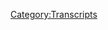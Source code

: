 {{DEFAULTSORT:
    #_TRANSCRIPT_0893:January 25, 2024
}}{{Transcript
    | title         = [[893: January 25, 2024]]
    | caption       = [https://knowledgefight.libsyn.com/893-january-25-2024 Listen to this episode on Libsyn]
    | episodeNumber = [[893: January 25, 2024|893]]
    | length        = 01:59:03
}}

{{MessageBox
    | header     = Warning: Bot Generated Content
    | text       = This transcript was automatically generated by transcription software and likely contains many mistakes and misattributions. Please check the audio for definitive quotes, attribution, and context.
    | image      = N3yvass4myg91.webp
    | imagewidth = 50px
    | id         = warning
}}

{{TranscriptBlock
    | name      = Unknown Speaker
    | timestamp = 00:00:00.000
    | text      = I'm sick of them posing as if they're the good guys, saying we are the bad guys, a knowledge
}}

{{TranscriptBlock
    | name      = Unknown Speaker
    | timestamp = 00:00:23.640
    | text      = fight.
}}

{{TranscriptBlock
    | name      = Unknown Speaker
    | timestamp = 00:00:24.640
    | text      = Dan and Jordan, a knowledge fight.
}}

{{TranscriptBlock
    | name      = Unknown Speaker
    | timestamp = 00:00:30.640
    | text      = Riddle her, riddle her, riddle her.
}}

{{TranscriptBlock
    | name      = Unknown Speaker
    | timestamp = 00:00:35.479
    | text      = Need, I need money.
}}

{{TranscriptBlock
    | name      = Unknown Speaker
    | timestamp = 00:00:37.479
    | text      = Riddle her, riddle her, riddle her.
}}

{{TranscriptBlock
    | name      = Unknown Speaker
    | timestamp = 00:00:40.479
    | text      = Andy and Chansless, Andy and Chansless.
}}

{{TranscriptBlock
    | name      = Unknown Speaker
    | timestamp = 00:00:42.479
    | text      = Stop it.
}}

{{TranscriptBlock
    | name      = Unknown Speaker
    | timestamp = 00:00:43.479
    | text      = Andy and Chans, Andy and Chansless.
}}

{{TranscriptBlock
    | name      = Unknown Speaker
    | timestamp = 00:00:44.479
    | text      = Andy, Andy, Andy, Andy.
}}

{{TranscriptBlock
    | name      = Unknown Speaker
    | timestamp = 00:00:45.479
    | text      = It's time to pray.
}}

{{TranscriptBlock
    | name      = Unknown Speaker
    | timestamp = 00:00:46.479
    | text      = Andy and Chansless, you're on the earth.
}}

{{TranscriptBlock
    | name      = Unknown Speaker
    | timestamp = 00:00:47.479
    | text      = Thanks for holding us.
}}

{{TranscriptBlock
    | name      = Unknown Speaker
    | timestamp = 00:00:48.479
    | text      = Hello Alex, I'm a first-time caller.
}}

{{TranscriptBlock
    | name      = Unknown Speaker
    | timestamp = 00:00:49.479
    | text      = I'm a huge fan.
}}

{{TranscriptBlock
    | name      = Unknown Speaker
    | timestamp = 00:00:50.479
    | text      = I love your work.
}}

{{TranscriptBlock
    | name      = Unknown Speaker
    | timestamp = 00:00:51.479
    | text      = A knowledge fight.
}}

{{TranscriptBlock
    | name      = Unknown Speaker
    | timestamp = 00:00:52.479
    | text      = A knowledge fight, knowledge fight, knowledgefight.com.
}}

{{TranscriptBlock
    | name      = Unknown Speaker
    | timestamp = 00:00:55.479
    | text      = I love you.
}}

{{TranscriptBlock
    | name      = Unknown Speaker
    | timestamp = 00:00:56.479
    | text      = Hey everybody.
}}

{{TranscriptBlock
    | name      = Unknown Speaker
    | timestamp = 00:00:57.479
    | text      = Welcome back to Knowledge Fight.
}}

{{TranscriptBlock
    | name      = Unknown Speaker
    | timestamp = 00:00:58.479
    | text      = I'm Dan.
}}

{{TranscriptBlock
    | name      = Unknown Speaker
    | timestamp = 00:00:59.479
    | text      = I'm Jordan.
}}

{{TranscriptBlock
    | name      = Unknown Speaker
    | timestamp = 00:01:00.479
    | text      = We're a couple dudes.
}}

{{TranscriptBlock
    | name      = Unknown Speaker
    | timestamp = 00:01:01.479
    | text      = I'd like to sit around and worship at the altar of Selene and talk a little bit about
}}

{{TranscriptBlock
    | name      = Unknown Speaker
    | timestamp = 00:01:05.480
    | text      = Alex Jones.
}}

{{TranscriptBlock
    | name      = Unknown Speaker
    | timestamp = 00:01:06.480
    | text      = Indeed we are.
}}

{{TranscriptBlock
    | name      = Unknown Speaker
    | timestamp = 00:01:07.480
    | text      = Dan.
}}

{{TranscriptBlock
    | name      = Unknown Speaker
    | timestamp = 00:01:08.480
    | text      = Jordan.
}}

{{TranscriptBlock
    | name      = Unknown Speaker
    | timestamp = 00:01:09.480
    | text      = Dan.
}}

{{TranscriptBlock
    | name      = Unknown Speaker
    | timestamp = 00:01:10.480
    | text      = Jordan.
}}

{{TranscriptBlock
    | name      = Unknown Speaker
    | timestamp = 00:01:11.480
    | text      = Quick question for you.
}}

{{TranscriptBlock
    | name      = Unknown Speaker
    | timestamp = 00:01:12.480
    | text      = What's up?
}}

{{TranscriptBlock
    | name      = Unknown Speaker
    | timestamp = 00:01:13.480
    | text      = What's your bright spot today, buddy?
}}

{{TranscriptBlock
    | name      = Unknown Speaker
    | timestamp = 00:01:14.480
    | text      = My bright spot today is, thank you very much to Zeep, a kind listener.
}}

{{TranscriptBlock
    | name      = Unknown Speaker
    | timestamp = 00:01:15.480
    | text      = Tristan sent a little plush.
}}

{{TranscriptBlock
    | name      = Unknown Speaker
    | timestamp = 00:01:18.239
    | text      = There it is.
}}

{{TranscriptBlock
    | name      = Unknown Speaker
    | timestamp = 00:01:19.239
    | text      = Kevin the bird.
}}

{{TranscriptBlock
    | name      = Unknown Speaker
    | timestamp = 00:01:20.239
    | text      = It's Kevin the bird.
}}

{{TranscriptBlock
    | name      = Unknown Speaker
    | timestamp = 00:01:21.239
    | text      = It's a Kevin the bird collection together.
}}

{{TranscriptBlock
    | name      = Unknown Speaker
    | timestamp = 00:01:23.319
    | text      = I think we'll have a whole mess of Kevin the bird stuff from up.
}}

{{TranscriptBlock
    | name      = Unknown Speaker
    | timestamp = 00:01:29.400
    | text      = But also, there's sort of a question of a bright spot.
}}

{{TranscriptBlock
    | name      = Unknown Speaker
    | timestamp = 00:01:32.799
    | text      = Sure.
}}

{{TranscriptBlock
    | name      = Unknown Speaker
    | timestamp = 00:01:33.799
    | text      = I'm thinking about this.
}}

{{TranscriptBlock
    | name      = Unknown Speaker
    | timestamp = 00:01:34.799
    | text      = The question of a bright spot.
}}

{{TranscriptBlock
    | name      = Unknown Speaker
    | timestamp = 00:01:35.799
    | text      = I'm thinking about this as a potential bright spot.
}}

{{TranscriptBlock
    | name      = Unknown Speaker
    | timestamp = 00:01:36.799
    | text      = Here is an entirely new genre of bright spot.
}}

{{TranscriptBlock
    | name      = Unknown Speaker
    | timestamp = 00:01:40.140
    | text      = Potential bright spots.
}}

{{TranscriptBlock
    | name      = Unknown Speaker
    | timestamp = 00:01:41.140
    | text      = You like that.
}}

{{TranscriptBlock
    | name      = Unknown Speaker
    | timestamp = 00:01:42.140
    | text      = Is this like an Amazon wish list thing?
}}

{{TranscriptBlock
    | name      = Unknown Speaker
    | timestamp = 00:01:43.140
    | text      = No.
}}

{{TranscriptBlock
    | name      = Unknown Speaker
    | timestamp = 00:01:44.140
    | text      = Are we cam girls?
}}

{{TranscriptBlock
    | name      = Unknown Speaker
    | timestamp = 00:01:45.140
    | text      = No.
}}

{{TranscriptBlock
    | name      = Unknown Speaker
    | timestamp = 00:01:46.140
    | text      = Is that what we're doing?
}}

{{TranscriptBlock
    | name      = Unknown Speaker
    | timestamp = 00:01:47.140
    | text      = No, it's not so much that.
}}

{{TranscriptBlock
    | name      = Unknown Speaker
    | timestamp = 00:01:48.140
    | text      = I'll take steps on this possibly.
}}

{{TranscriptBlock
    | name      = Unknown Speaker
    | timestamp = 00:01:50.519
    | text      = Sure.
}}

{{TranscriptBlock
    | name      = Unknown Speaker
    | timestamp = 00:01:51.519
    | text      = Okay.
}}

{{TranscriptBlock
    | name      = Unknown Speaker
    | timestamp = 00:01:52.519
    | text      = Depends on feedback from you.
}}

{{TranscriptBlock
    | name      = Unknown Speaker
    | timestamp = 00:01:53.519
    | text      = Me specifically.
}}

{{TranscriptBlock
    | name      = Unknown Speaker
    | timestamp = 00:01:54.519
    | text      = And some spitball in here a little bit.
}}

{{TranscriptBlock
    | name      = Unknown Speaker
    | timestamp = 00:01:55.519
    | text      = All right.
}}

{{TranscriptBlock
    | name      = Unknown Speaker
    | timestamp = 00:01:56.519
    | text      = I like it.
}}

{{TranscriptBlock
    | name      = Unknown Speaker
    | timestamp = 00:01:57.519
    | text      = You like those like a dragon games, right?
}}

{{TranscriptBlock
    | name      = Unknown Speaker
    | timestamp = 00:01:58.799
    | text      = I swear to you, that is my bright spot.
}}

{{TranscriptBlock
    | name      = Unknown Speaker
    | timestamp = 00:02:01.319
    | text      = Okay.
}}

{{TranscriptBlock
    | name      = Unknown Speaker
    | timestamp = 00:02:02.319
    | text      = Because my potential bright spot was, I heard that new one was out, I thought it looked
}}

{{TranscriptBlock
    | name      = Unknown Speaker
    | timestamp = 00:02:05.680
    | text      = nuts.
}}

{{TranscriptBlock
    | name      = Unknown Speaker
    | timestamp = 00:02:06.680
    | text      = It is nuts.
}}

{{TranscriptBlock
    | name      = Unknown Speaker
    | timestamp = 00:02:08.360
    | text      = It's fucking nuts.
}}

{{TranscriptBlock
    | name      = Unknown Speaker
    | timestamp = 00:02:12.439
    | text      = It is such a great form of taking the banal, then washing it into fantasy, and then washing
}}

{{TranscriptBlock
    | name      = Unknown Speaker
    | timestamp = 00:02:19.120
    | text      = it back into the banal, which is such a fascinating extra thing to do.
}}

{{TranscriptBlock
    | name      = Unknown Speaker
    | timestamp = 00:02:23.659
    | text      = You could just take a regular story and then push, elevate it into a fantasy world.
}}

{{TranscriptBlock
    | name      = Unknown Speaker
    | timestamp = 00:02:29.840
    | text      = But it is so much that they're like, okay, all right, yes, you've got magic powers, but
}}

{{TranscriptBlock
    | name      = Unknown Speaker
    | timestamp = 00:02:34.639
    | text      = fuck it.
}}

{{TranscriptBlock
    | name      = Unknown Speaker
    | timestamp = 00:02:35.639
    | text      = We're going right back to work.
}}

{{TranscriptBlock
    | name      = Unknown Speaker
    | timestamp = 00:02:36.879
    | text      = You go to the office, okay?
}}

{{TranscriptBlock
    | name      = Unknown Speaker
    | timestamp = 00:02:38.800
    | text      = That's what you're doing.
}}

{{TranscriptBlock
    | name      = Unknown Speaker
    | timestamp = 00:02:39.800
    | text      = Yeah.
}}

{{TranscriptBlock
    | name      = Unknown Speaker
    | timestamp = 00:02:40.800
    | text      = I saw something about it that was like one of the main sidelines of it, quest lines is
}}

{{TranscriptBlock
    | name      = Unknown Speaker
    | timestamp = 00:02:46.360
    | text      = you have to run a resort island.
}}

{{TranscriptBlock
    | name      = Unknown Speaker
    | timestamp = 00:02:47.680
    | text      = I'm like, I'm in.
}}

{{TranscriptBlock
    | name      = Unknown Speaker
    | timestamp = 00:02:48.680
    | text      = Yep.
}}

{{TranscriptBlock
    | name      = Unknown Speaker
    | timestamp = 00:02:49.680
    | text      = That sounds fun.
}}

{{TranscriptBlock
    | name      = Unknown Speaker
    | timestamp = 00:02:50.680
    | text      = There are an infinite number of mini games that have nothing to do with anything.
}}

{{TranscriptBlock
    | name      = Unknown Speaker
    | timestamp = 00:02:54.680
    | text      = You can sing karaoke and it's an entire guitar hero thing.
}}

{{TranscriptBlock
    | name      = Unknown Speaker
    | timestamp = 00:02:59.599
    | text      = There's a dating sim that you can go on and you can text people back.
}}

{{TranscriptBlock
    | name      = Unknown Speaker
    | timestamp = 00:03:03.599
    | text      = And it has no relevance to anything?
}}

{{TranscriptBlock
    | name      = Unknown Speaker
    | timestamp = 00:03:05.800
    | text      = None.
}}

{{TranscriptBlock
    | name      = Unknown Speaker
    | timestamp = 00:03:06.800
    | text      = Great.
}}

{{TranscriptBlock
    | name      = Unknown Speaker
    | timestamp = 00:03:07.800
    | text      = Absurd.
}}

{{TranscriptBlock
    | name      = Unknown Speaker
    | timestamp = 00:03:08.800
    | text      = And it's infinite.
}}

{{TranscriptBlock
    | name      = Unknown Speaker
    | timestamp = 00:03:09.800
    | text      = I love it.
}}

{{TranscriptBlock
    | name      = Unknown Speaker
    | timestamp = 00:03:10.800
    | text      = Well, it's infinite wealth.
}}

{{TranscriptBlock
    | name      = Unknown Speaker
    | timestamp = 00:03:11.800
    | text      = Exactly.
}}

{{TranscriptBlock
    | name      = Unknown Speaker
    | timestamp = 00:03:12.800
    | text      = I thought about that, and so I guess it's fun that your bright spot was that, and that
}}

{{TranscriptBlock
    | name      = Unknown Speaker
    | timestamp = 00:03:16.240
    | text      = wraps into this, that maybe I'll give it a try then.
}}

{{TranscriptBlock
    | name      = Unknown Speaker
    | timestamp = 00:03:19.759
    | text      = I was reluctant to, because I'm trying to generally, like I splurged on Prince of Persia,
}}

{{TranscriptBlock
    | name      = Unknown Speaker
    | timestamp = 00:03:29.039
    | text      = but I'm trying to generally play the games that are free on the PlayStation Network stuff,
}}

{{TranscriptBlock
    | name      = Unknown Speaker
    | timestamp = 00:03:33.759
    | text      = because it's like I don't want to waste a lot of money.
}}

{{TranscriptBlock
    | name      = Unknown Speaker
    | timestamp = 00:03:35.840
    | text      = I'm with you.
}}

{{TranscriptBlock
    | name      = Unknown Speaker
    | timestamp = 00:03:36.840
    | text      = So I was playing that, I can't even remember what the fuck it was.
}}

{{TranscriptBlock
    | name      = Unknown Speaker
    | timestamp = 00:03:39.639
    | text      = That's not a good sign.
}}

{{TranscriptBlock
    | name      = Unknown Speaker
    | timestamp = 00:03:40.639
    | text      = Yeah.
}}

{{TranscriptBlock
    | name      = Unknown Speaker
    | timestamp = 00:03:41.639
    | text      = No, it's not.
}}

{{TranscriptBlock
    | name      = Unknown Speaker
    | timestamp = 00:03:42.639
    | text      = Yeah.
}}

{{TranscriptBlock
    | name      = Unknown Speaker
    | timestamp = 00:03:43.639
    | text      = That sounded so crazy.
}}

{{TranscriptBlock
    | name      = Unknown Speaker
    | timestamp = 00:03:44.639
    | text      = It sounded...
}}

{{TranscriptBlock
    | name      = Unknown Speaker
    | timestamp = 00:03:45.639
    | text      = I might pull the trigger.
}}

{{TranscriptBlock
    | name      = Unknown Speaker
    | timestamp = 00:03:47.199
    | text      = It's one of the things where being genuinely funny, laugh out loud funny, through a video
}}

{{TranscriptBlock
    | name      = Unknown Speaker
    | timestamp = 00:03:56.439
    | text      = game is fucking impossible.
}}

{{TranscriptBlock
    | name      = Unknown Speaker
    | timestamp = 00:03:59.360
    | text      = And there are so many good moments in this that actually pull it off.
}}

{{TranscriptBlock
    | name      = Unknown Speaker
    | timestamp = 00:04:03.680
    | text      = And it requires so much work.
}}

{{TranscriptBlock
    | name      = Unknown Speaker
    | timestamp = 00:04:06.919
    | text      = There's one thing about the dating sim thing that they do, or like it's a dating app thing
}}

{{TranscriptBlock
    | name      = Unknown Speaker
    | timestamp = 00:04:11.719
    | text      = or whatever it is.
}}

{{TranscriptBlock
    | name      = Unknown Speaker
    | timestamp = 00:04:13.120
    | text      = But there is one thing that they do that I won't spoil for you, but it's truly one of
}}

{{TranscriptBlock
    | name      = Unknown Speaker
    | timestamp = 00:04:17.800
    | text      = the great bits that I've ever seen anybody execute in a video game.
}}

{{TranscriptBlock
    | name      = Unknown Speaker
    | timestamp = 00:04:21.639
    | text      = And I would never have seen it coming.
}}

{{TranscriptBlock
    | name      = Unknown Speaker
    | timestamp = 00:04:23.160
    | text      = I'm guessing you get catfished.
}}

{{TranscriptBlock
    | name      = Unknown Speaker
    | timestamp = 00:04:25.560
    | text      = You do.
}}

{{TranscriptBlock
    | name      = Unknown Speaker
    | timestamp = 00:04:26.560
    | text      = But it's...
}}

{{TranscriptBlock
    | name      = Unknown Speaker
    | timestamp = 00:04:27.560
    | text      = Okay.
}}

{{TranscriptBlock
    | name      = Unknown Speaker
    | timestamp = 00:04:28.560
    | text      = No spoiler.
}}

{{TranscriptBlock
    | name      = Unknown Speaker
    | timestamp = 00:04:29.560
    | text      = No spoiler.
}}

{{TranscriptBlock
    | name      = Unknown Speaker
    | timestamp = 00:04:30.560
    | text      = Obviously you get catfished.
}}

{{TranscriptBlock
    | name      = Unknown Speaker
    | timestamp = 00:04:31.560
    | text      = Yes.
}}

{{TranscriptBlock
    | name      = Unknown Speaker
    | timestamp = 00:04:32.560
    | text      = That's the essence of the bit.
}}

{{TranscriptBlock
    | name      = Unknown Speaker
    | timestamp = 00:04:33.560
    | text      = Sure.
}}

{{TranscriptBlock
    | name      = Unknown Speaker
    | timestamp = 00:04:34.560
    | text      = How they pull it off in a video game is completely different.
}}

{{TranscriptBlock
    | name      = Unknown Speaker
    | timestamp = 00:04:35.560
    | text      = Awesome.
}}

{{TranscriptBlock
    | name      = Unknown Speaker
    | timestamp = 00:04:36.560
    | text      = It is so good.
}}

{{TranscriptBlock
    | name      = Unknown Speaker
    | timestamp = 00:04:37.560
    | text      = All right.
}}

{{TranscriptBlock
    | name      = Unknown Speaker
    | timestamp = 00:04:38.560
    | text      = All right.
}}

{{TranscriptBlock
    | name      = Unknown Speaker
    | timestamp = 00:04:39.560
    | text      = Well, you're talking me towards it.
}}

{{TranscriptBlock
    | name      = Unknown Speaker
    | timestamp = 00:04:40.560
    | text      = The potential Bright Spot may be coming in the future for me, but it's today for you.
}}

{{TranscriptBlock
    | name      = Unknown Speaker
    | timestamp = 00:04:44.160
    | text      = Today for me!
}}

{{TranscriptBlock
    | name      = Unknown Speaker
    | timestamp = 00:04:45.160
    | text      = All right, Jordan.
}}

{{TranscriptBlock
    | name      = Unknown Speaker
    | timestamp = 00:04:46.160
    | text      = Today we have an episode to go over.
}}

{{TranscriptBlock
    | name      = Unknown Speaker
    | timestamp = 00:04:47.160
    | text      = Indeed.
}}

{{TranscriptBlock
    | name      = Unknown Speaker
    | timestamp = 00:04:48.160
    | text      = We're going to be talking about the 25th.
}}

{{TranscriptBlock
    | name      = Unknown Speaker
    | timestamp = 00:04:49.680
    | text      = That's last Thursday.
}}

{{TranscriptBlock
    | name      = Unknown Speaker
    | timestamp = 00:04:50.680
    | text      = Right.
}}

{{TranscriptBlock
    | name      = Unknown Speaker
    | timestamp = 00:04:51.680
    | text      = When we were recording.
}}

{{TranscriptBlock
    | name      = Unknown Speaker
    | timestamp = 00:04:52.680
    | text      = We're going to secede from the union, baby!
}}

{{TranscriptBlock
    | name      = Unknown Speaker
    | timestamp = 00:04:54.279
    | text      = Let's roll!
}}

{{TranscriptBlock
    | name      = Unknown Speaker
    | timestamp = 00:04:55.279
    | text      = That is the promise of the premise, and we will see if we get there throughout the course
}}

{{TranscriptBlock
    | name      = Unknown Speaker
    | timestamp = 00:05:00.040
    | text      = of this episode.
}}

{{TranscriptBlock
    | name      = Unknown Speaker
    | timestamp = 00:05:01.040
    | text      = Okay.
}}

{{TranscriptBlock
    | name      = Unknown Speaker
    | timestamp = 00:05:02.040
    | text      = But before we find out anything.
}}

{{TranscriptBlock
    | name      = Unknown Speaker
    | timestamp = 00:05:03.040
    | text      = Yes.
}}

{{TranscriptBlock
    | name      = Unknown Speaker
    | timestamp = 00:05:04.040
    | text      = Let's take a little moment to say hello to some new wonks.
}}

{{TranscriptBlock
    | name      = Unknown Speaker
    | timestamp = 00:05:05.040
    | text      = Oh, that's a great idea.
}}

{{TranscriptBlock
    | name      = Unknown Speaker
    | timestamp = 00:05:06.040
    | text      = So first, thanks to Jordan, scavenger rain rearranged my brain.
}}

{{TranscriptBlock
    | name      = Unknown Speaker
    | timestamp = 00:05:09.100
    | text      = Thank you so much, you're now a policy wonk.
}}

{{TranscriptBlock
    | name      = Unknown Speaker
    | timestamp = 00:05:10.560
    | text      = I'm a policy wonk.
}}

{{TranscriptBlock
    | name      = Unknown Speaker
    | timestamp = 00:05:11.560
    | text      = Thank you very much!
}}

{{TranscriptBlock
    | name      = Unknown Speaker
    | timestamp = 00:05:12.560
    | text      = Thank you!
}}

{{TranscriptBlock
    | name      = Unknown Speaker
    | timestamp = 00:05:13.560
    | text      = Next, Holly, AKA this podcast is my guilty pleasure and drives normal people nuts.
}}

{{TranscriptBlock
    | name      = Unknown Speaker
    | timestamp = 00:05:17.439
    | text      = So there's that.
}}

{{TranscriptBlock
    | name      = Unknown Speaker
    | timestamp = 00:05:18.439
    | text      = Thank you so much, you're now a policy wonk.
}}

{{TranscriptBlock
    | name      = Unknown Speaker
    | timestamp = 00:05:20.519
    | text      = I'm a policy wonk.
}}

{{TranscriptBlock
    | name      = Unknown Speaker
    | timestamp = 00:05:21.519
    | text      = Thank you very much!
}}

{{TranscriptBlock
    | name      = Unknown Speaker
    | timestamp = 00:05:22.519
    | text      = Thank you!
}}

{{TranscriptBlock
    | name      = Unknown Speaker
    | timestamp = 00:05:23.519
    | text      = Next, Dr. M, your husband loves you and worries about how much of Alex's voice you've consumed.
}}

{{TranscriptBlock
    | name      = Unknown Speaker
    | timestamp = 00:05:26.680
    | text      = It can't be healthy.
}}

{{TranscriptBlock
    | name      = Unknown Speaker
    | timestamp = 00:05:27.680
    | text      = Thank you so much, you're now a policy wonk.
}}

{{TranscriptBlock
    | name      = Unknown Speaker
    | timestamp = 00:05:29.199
    | text      = I'm a policy wonk.
}}

{{TranscriptBlock
    | name      = Unknown Speaker
    | timestamp = 00:05:30.199
    | text      = Thank you very much.
}}

{{TranscriptBlock
    | name      = Unknown Speaker
    | timestamp = 00:05:31.199
    | text      = I mean, the person's a doctor.
}}

{{TranscriptBlock
    | name      = Unknown Speaker
    | timestamp = 00:05:32.680
    | text      = I assume they'd know.
}}

{{TranscriptBlock
    | name      = Unknown Speaker
    | timestamp = 00:05:33.680
    | text      = I like the idea that that's a supervillain's note.
}}

{{TranscriptBlock
    | name      = Unknown Speaker
    | timestamp = 00:05:37.040
    | text      = Dr. M.
}}

{{TranscriptBlock
    | name      = Unknown Speaker
    | timestamp = 00:05:38.040
    | text      = Dr. M!
}}

{{TranscriptBlock
    | name      = Unknown Speaker
    | timestamp = 00:05:39.040
    | text      = I'm not listening to too much of that podcast.
}}

{{TranscriptBlock
    | name      = Unknown Speaker
    | timestamp = 00:05:40.759
    | text      = Next, Sovereign Citizen in the Courts of Heaven, thank you so much, you're now a policy wonk.
}}

{{TranscriptBlock
    | name      = Unknown Speaker
    | timestamp = 00:05:44.160
    | text      = I'm a policy wonk.
}}

{{TranscriptBlock
    | name      = Unknown Speaker
    | timestamp = 00:05:45.160
    | text      = Thank you very much!
}}

{{TranscriptBlock
    | name      = Unknown Speaker
    | timestamp = 00:05:46.160
    | text      = This raises an interesting question, do the courts of heaven operate on maritime law?
}}

{{TranscriptBlock
    | name      = Unknown Speaker
    | timestamp = 00:05:49.360
    | text      = Oh my God, what if they, what happens if somebody is just like, I do not recognize your authority,
}}

{{TranscriptBlock
    | name      = Unknown Speaker
    | timestamp = 00:05:55.000
    | text      = God, does everybody stop?
}}

{{TranscriptBlock
    | name      = Unknown Speaker
    | timestamp = 00:05:57.720
    | text      = Nobody's ever thought of this before.
}}

{{TranscriptBlock
    | name      = Unknown Speaker
    | timestamp = 00:05:59.120
    | text      = We're in uncharted territory.
}}

{{TranscriptBlock
    | name      = Unknown Speaker
    | timestamp = 00:06:00.480
    | text      = Exactly.
}}

{{TranscriptBlock
    | name      = Unknown Speaker
    | timestamp = 00:06:01.480
    | text      = Next, I don't know about you guys, but this show drastically improved my quality of life.
}}

{{TranscriptBlock
    | name      = Unknown Speaker
    | timestamp = 00:06:05.379
    | text      = Thank you so much, you're now a policy wonk.
}}

{{TranscriptBlock
    | name      = Unknown Speaker
    | timestamp = 00:06:07.000
    | text      = I'm a policy wonk.
}}

{{TranscriptBlock
    | name      = Unknown Speaker
    | timestamp = 00:06:08.000
    | text      = Thank you very much!
}}

{{TranscriptBlock
    | name      = Unknown Speaker
    | timestamp = 00:06:09.000
    | text      = This is impossible.
}}

{{TranscriptBlock
    | name      = Unknown Speaker
    | timestamp = 00:06:10.000
    | text      = Also, it said IDK, not I don't know, I translated that, my bad.
}}

{{TranscriptBlock
    | name      = Unknown Speaker
    | timestamp = 00:06:12.639
    | text      = Yes, very, very, very kind.
}}

{{TranscriptBlock
    | name      = Unknown Speaker
    | timestamp = 00:06:13.639
    | text      = No, they specifically said the email that was like, everybody always says that this
}}

{{TranscriptBlock
    | name      = Unknown Speaker
    | timestamp = 00:06:18.279
    | text      = podcast hurts your brain, I thought it made me feel better.
}}

{{TranscriptBlock
    | name      = Unknown Speaker
    | timestamp = 00:06:21.000
    | text      = Well, that's very sweet.
}}

{{TranscriptBlock
    | name      = Unknown Speaker
    | timestamp = 00:06:22.000
    | text      = Yes, it was very sweet.
}}

{{TranscriptBlock
    | name      = Unknown Speaker
    | timestamp = 00:06:23.000
    | text      = We got a technocrat in the mix, Jordan, so thank you so much to Second Annual Knowledge
}}

{{TranscriptBlock
    | name      = Unknown Speaker
    | timestamp = 00:06:25.519
    | text      = Fight Fantasy Football League Champion, Hero-less Bachelor Squatches.
}}

{{TranscriptBlock
    | name      = Unknown Speaker
    | timestamp = 00:06:29.459
    | text      = Thank you so much, you're now a technocrat.
}}

{{TranscriptBlock
    | name      = Unknown Speaker
    | timestamp = 00:06:31.779
    | text      = I'm a policy wonk.
}}

{{TranscriptBlock
    | name      = Unknown Speaker
    | timestamp = 00:06:32.779
    | text      = Four stars, go home to your mother and tell her you're brilliant.
}}

{{TranscriptBlock
    | name      = Unknown Speaker
    | timestamp = 00:06:36.720
    | text      = Someone, someone, sodomite sent me a bucket of poop.
}}

{{TranscriptBlock
    | name      = Unknown Speaker
    | timestamp = 00:06:38.399
    | text      = Catty shark, bomp, bomp, bomp, bomp, bomp.
}}

{{TranscriptBlock
    | name      = Unknown Speaker
    | timestamp = 00:06:40.800
    | text      = Jar Jar Binks has a Caribbean black accent.
}}

{{TranscriptBlock
    | name      = Unknown Speaker
    | timestamp = 00:06:45.240
    | text      = He's a loser, little, little titty baby.
}}

{{TranscriptBlock
    | name      = Unknown Speaker
    | timestamp = 00:06:48.220
    | text      = I don't want to hate black people.
}}

{{TranscriptBlock
    | name      = Unknown Speaker
    | timestamp = 00:06:49.839
    | text      = I renounce Jesus Christ.
}}

{{TranscriptBlock
    | name      = Unknown Speaker
    | timestamp = 00:06:51.600
    | text      = Those Hero-less Bachelor Squatches, they're from sports.
}}

{{TranscriptBlock
    | name      = Unknown Speaker
    | timestamp = 00:06:55.480
    | text      = They are from sports, that's, well, I mean, I don't know, are they allowed in sports now?
}}

{{TranscriptBlock
    | name      = Unknown Speaker
    | timestamp = 00:07:01.920
    | text      = Well, I mean, just, they're from fantasy sports, that counts.
}}

{{TranscriptBlock
    | name      = Unknown Speaker
    | timestamp = 00:07:06.360
    | text      = Do you think there's, at one point, somebody who's like, well, there's no rule that says
}}

{{TranscriptBlock
    | name      = Unknown Speaker
    | timestamp = 00:07:10.040
    | text      = Sasquatches can't play basketball.
}}

{{TranscriptBlock
    | name      = Unknown Speaker
    | timestamp = 00:07:11.920
    | text      = I'm certain this has happened many times.
}}

{{TranscriptBlock
    | name      = Unknown Speaker
    | timestamp = 00:07:13.319
    | text      = It has to be.
}}

{{TranscriptBlock
    | name      = Unknown Speaker
    | timestamp = 00:07:14.319
    | text      = Whether it's in the collegiate level, whether it's in the municipal-
}}

{{TranscriptBlock
    | name      = Unknown Speaker
    | timestamp = 00:07:19.000
    | text      = Teen Wolf era level, or yeah.
}}

{{TranscriptBlock
    | name      = Unknown Speaker
    | timestamp = 00:07:22.100
    | text      = Whether it's in the Parks and Recreation Department games.
}}

{{TranscriptBlock
    | name      = Unknown Speaker
    | timestamp = 00:07:28.279
    | text      = There is no rule against-
}}

{{TranscriptBlock
    | name      = Unknown Speaker
    | timestamp = 00:07:29.279
    | text      = What's the term for that?
}}

{{TranscriptBlock
    | name      = Unknown Speaker
    | timestamp = 00:07:30.279
    | text      = What am I thinking of?
}}

{{TranscriptBlock
    | name      = Unknown Speaker
    | timestamp = 00:07:31.279
    | text      = Local sports?
}}

{{TranscriptBlock
    | name      = Unknown Speaker
    | timestamp = 00:07:32.279
    | text      = Yeah, it's something like that, but there is a term-
}}

{{TranscriptBlock
    | name      = Unknown Speaker
    | timestamp = 00:07:33.279
    | text      = That's from Rec League.
}}

{{TranscriptBlock
    | name      = Unknown Speaker
    | timestamp = 00:07:34.279
    | text      = Yeah, that might be it.
}}

{{TranscriptBlock
    | name      = Unknown Speaker
    | timestamp = 00:07:35.279
    | text      = I don't think it is, but there's another word.
}}

{{TranscriptBlock
    | name      = Unknown Speaker
    | timestamp = 00:07:37.399
    | text      = All right.
}}

{{TranscriptBlock
    | name      = Unknown Speaker
    | timestamp = 00:07:38.399
    | text      = We're going to spend all day figuring this out, because-
}}

{{TranscriptBlock
    | name      = Unknown Speaker
    | timestamp = 00:07:39.399
    | text      = What are we, going to secede from the union over this?
}}

{{TranscriptBlock
    | name      = Unknown Speaker
    | timestamp = 00:07:41.399
    | text      = We're going to secede from the podcast, figure out what, intramural.
}}

{{TranscriptBlock
    | name      = Unknown Speaker
    | timestamp = 00:07:44.720
    | text      = Intramural, that's great.
}}

{{TranscriptBlock
    | name      = Unknown Speaker
    | timestamp = 00:07:45.720
    | text      = Yeah, that was the word I was looking for.
}}

{{TranscriptBlock
    | name      = Unknown Speaker
    | timestamp = 00:07:48.160
    | text      = Love it.
}}

{{TranscriptBlock
    | name      = Unknown Speaker
    | timestamp = 00:07:49.160
    | text      = So, Jordan, we find ourselves in the precarious situation, where there's the appearance of
}}

{{TranscriptBlock
    | name      = Unknown Speaker
    | timestamp = 00:07:53.120
    | text      = a standoff between the federal government and the state of Texas taking place at the
}}

{{TranscriptBlock
    | name      = Unknown Speaker
    | timestamp = 00:07:57.060
    | text      = US-Mexico border at a spot called Eagle Pass.
}}

{{TranscriptBlock
    | name      = Unknown Speaker
    | timestamp = 00:08:00.600
    | text      = And it was particularly coming into sharp focus on this Thursday, when we were recording
}}

{{TranscriptBlock
    | name      = Unknown Speaker
    | timestamp = 00:08:06.639
    | text      = our last episode.
}}

{{TranscriptBlock
    | name      = Unknown Speaker
    | timestamp = 00:08:07.639
    | text      = Right, right, right.
}}

{{TranscriptBlock
    | name      = Unknown Speaker
    | timestamp = 00:08:08.639
    | text      = And when Alex is recording this episode.
}}

{{TranscriptBlock
    | name      = Unknown Speaker
    | timestamp = 00:08:09.639
    | text      = Right.
}}

{{TranscriptBlock
    | name      = Unknown Speaker
    | timestamp = 00:08:10.639
    | text      = So obviously, the issue of immigration and handling migrants arriving in the country
}}

{{TranscriptBlock
    | name      = Unknown Speaker
    | timestamp = 00:08:13.519
    | text      = is a long-standing source of political tension, and it would be impossible to put a beginning
}}

{{TranscriptBlock
    | name      = Unknown Speaker
    | timestamp = 00:08:17.160
    | text      = date on that whole thing.
}}

{{TranscriptBlock
    | name      = Unknown Speaker
    | timestamp = 00:08:19.079
    | text      = But we can start our discussion here, for the relevance of this conversation, with the
}}

{{TranscriptBlock
    | name      = Unknown Speaker
    | timestamp = 00:08:24.720
    | text      = beginning of Operation Lone Star.
}}

{{TranscriptBlock
    | name      = Unknown Speaker
    | timestamp = 00:08:27.199
    | text      = Okay.
}}

{{TranscriptBlock
    | name      = Unknown Speaker
    | timestamp = 00:08:28.199
    | text      = So the US launched Operation Lone Star in March 2021.
}}

{{TranscriptBlock
    | name      = Unknown Speaker
    | timestamp = 00:08:31.879
    | text      = This was essentially a military-involved action, involving the Texas National Guard and other
}}

{{TranscriptBlock
    | name      = Unknown Speaker
    | timestamp = 00:08:36.659
    | text      = state groups, targeted at turning back immigrants and presumably stopping drugs from being smuggled
}}

{{TranscriptBlock
    | name      = Unknown Speaker
    | timestamp = 00:08:41.519
    | text      = into the United States.
}}

{{TranscriptBlock
    | name      = Unknown Speaker
    | timestamp = 00:08:43.000
    | text      = Initially, though they used tactics that were pretty extreme, like the now very relevant
}}

{{TranscriptBlock
    | name      = Unknown Speaker
    | timestamp = 00:08:47.639
    | text      = use of razor wire, the public was generally in support of the operation, despite that.
}}

{{TranscriptBlock
    | name      = Unknown Speaker
    | timestamp = 00:08:53.039
    | text      = However, as time went on, the tide has turned against these tactics, and it's becoming a
}}

{{TranscriptBlock
    | name      = Unknown Speaker
    | timestamp = 00:08:57.720
    | text      = little much for folks to idly sit by and just watch.
}}

{{TranscriptBlock
    | name      = Unknown Speaker
    | timestamp = 00:09:01.000
    | text      = At least 74 migrants have been killed due to vehicle chases that were not strictly necessary,
}}

{{TranscriptBlock
    | name      = Unknown Speaker
    | timestamp = 00:09:06.639
    | text      = given the circumstances, through this Operation Lone Star.
}}

{{TranscriptBlock
    | name      = Unknown Speaker
    | timestamp = 00:09:10.899
    | text      = And then you have the horrific images that folks are forced to confront, like there's
}}

{{TranscriptBlock
    | name      = Unknown Speaker
    | timestamp = 00:09:15.559
    | text      = a story that a man relayed to the Texas Tribune about seeing a pregnant woman bloodied, stuck
}}

{{TranscriptBlock
    | name      = Unknown Speaker
    | timestamp = 00:09:20.279
    | text      = trying to climb through razor wire.
}}

{{TranscriptBlock
    | name      = Unknown Speaker
    | timestamp = 00:09:22.559
    | text      = These are awful things to see, and it is a part of the implications of the things that
}}

{{TranscriptBlock
    | name      = Unknown Speaker
    | timestamp = 00:09:27.440
    | text      = are being done through Operation Lone Star.
}}

{{TranscriptBlock
    | name      = Unknown Speaker
    | timestamp = 00:09:29.720
    | text      = Right.
}}

{{TranscriptBlock
    | name      = Unknown Speaker
    | timestamp = 00:09:30.720
    | text      = The inhumanity that Operation Lone Star entails is pretty severe, and naturally, folks who
}}

{{TranscriptBlock
    | name      = Unknown Speaker
    | timestamp = 00:09:34.440
    | text      = take the issues surrounding immigration more seriously and think that migrants are people
}}

{{TranscriptBlock
    | name      = Unknown Speaker
    | timestamp = 00:09:38.120
    | text      = have had some problems with it.
}}

{{TranscriptBlock
    | name      = Unknown Speaker
    | timestamp = 00:09:40.399
    | text      = One big part of the operation's activities in Eagle Pass is the erecting of a bunch of
}}

{{TranscriptBlock
    | name      = Unknown Speaker
    | timestamp = 00:09:44.799
    | text      = this razor wire.
}}

{{TranscriptBlock
    | name      = Unknown Speaker
    | timestamp = 00:09:45.799
    | text      = Now, there's also a federal border patrol facility in Eagle Pass, and they felt that
}}

{{TranscriptBlock
    | name      = Unknown Speaker
    | timestamp = 00:09:51.000
    | text      = they should have access to the actual border, which had been blocked off by miles of razor
}}

{{TranscriptBlock
    | name      = Unknown Speaker
    | timestamp = 00:09:55.519
    | text      = wire.
}}

{{TranscriptBlock
    | name      = Unknown Speaker
    | timestamp = 00:09:56.519
    | text      = The feds went through the courts, and the federal agents, they wanted to cut through
}}

{{TranscriptBlock
    | name      = Unknown Speaker
    | timestamp = 00:10:00.279
    | text      = the wire, and the states wanted an injunction to stop them from doing that.
}}

{{TranscriptBlock
    | name      = Unknown Speaker
    | timestamp = 00:10:04.960
    | text      = The state appeals court in Texas, they ruled that the feds could not cut through the razor
}}

{{TranscriptBlock
    | name      = Unknown Speaker
    | timestamp = 00:10:09.840
    | text      = wire, which then got sent to the Supreme Court.
}}

{{TranscriptBlock
    | name      = Unknown Speaker
    | timestamp = 00:10:12.740
    | text      = The court ruled 5-4 that the federal agents could, in fact, cut through the wire, which
}}

{{TranscriptBlock
    | name      = Unknown Speaker
    | timestamp = 00:10:17.139
    | text      = is super shocking, since this is the current Supreme Court that we're talking about.
}}

{{TranscriptBlock
    | name      = Unknown Speaker
    | timestamp = 00:10:21.139
    | text      = Chief Justice John Roberts and Amy Coney Barrett sided with the liberal trio, which is nuts.
}}

{{TranscriptBlock
    | name      = Unknown Speaker
    | timestamp = 00:10:27.360
    | text      = I can't even...
}}

{{TranscriptBlock
    | name      = Unknown Speaker
    | timestamp = 00:10:28.360
    | text      = No.
}}

{{TranscriptBlock
    | name      = Unknown Speaker
    | timestamp = 00:10:29.360
    | text      = It's unfathomable.
}}

{{TranscriptBlock
    | name      = Unknown Speaker
    | timestamp = 00:10:30.360
    | text      = Stop.
}}

{{TranscriptBlock
    | name      = Unknown Speaker
    | timestamp = 00:10:31.360
    | text      = Stop.
}}

{{TranscriptBlock
    | name      = Unknown Speaker
    | timestamp = 00:10:32.360
    | text      = Stop.
}}

{{TranscriptBlock
    | name      = Unknown Speaker
    | timestamp = 00:10:33.360
    | text      = Remember, okay?
}}

{{TranscriptBlock
    | name      = Unknown Speaker
    | timestamp = 00:10:34.360
    | text      = They won already.
}}

{{TranscriptBlock
    | name      = Unknown Speaker
    | timestamp = 00:10:35.360
    | text      = The federal government needs to have power, because they are going to control it.
}}

{{TranscriptBlock
    | name      = Unknown Speaker
    | timestamp = 00:10:38.519
    | text      = That is an interesting twist.
}}

{{TranscriptBlock
    | name      = Unknown Speaker
    | timestamp = 00:10:40.399
    | text      = Don't forget.
}}

{{TranscriptBlock
    | name      = Unknown Speaker
    | timestamp = 00:10:41.399
    | text      = Don't forget that they will have it next year.
}}

{{TranscriptBlock
    | name      = Unknown Speaker
    | timestamp = 00:10:43.480
    | text      = But I would have assumed, in that case, if that is the conspiracy that's going on.
}}

{{TranscriptBlock
    | name      = Unknown Speaker
    | timestamp = 00:10:48.000
    | text      = What?
}}

{{TranscriptBlock
    | name      = Unknown Speaker
    | timestamp = 00:10:49.000
    | text      = We gotta...
}}

{{TranscriptBlock
    | name      = Unknown Speaker
    | timestamp = 00:10:50.000
    | text      = It's not a conspiracy.
}}

{{TranscriptBlock
    | name      = Unknown Speaker
    | timestamp = 00:10:51.000
    | text      = It's a political reality.
}}

{{TranscriptBlock
    | name      = Unknown Speaker
    | timestamp = 00:10:52.000
    | text      = But I would assume that some... like Clarence Thomas and Kavanaugh also would have joined
}}

{{TranscriptBlock
    | name      = Unknown Speaker
    | timestamp = 00:10:56.000
    | text      = the strength to the federal government side.
}}

{{TranscriptBlock
    | name      = Unknown Speaker
    | timestamp = 00:10:59.159
    | text      = I mean, well, they're not particularly owned by the same people, I would say.
}}

{{TranscriptBlock
    | name      = Unknown Speaker
    | timestamp = 00:11:05.320
    | text      = You know?
}}

{{TranscriptBlock
    | name      = Unknown Speaker
    | timestamp = 00:11:06.320
    | text      = I don't know.
}}

{{TranscriptBlock
    | name      = Unknown Speaker
    | timestamp = 00:11:07.320
    | text      = Yeah.
}}

{{TranscriptBlock
    | name      = Unknown Speaker
    | timestamp = 00:11:08.320
    | text      = I don't know exactly, but I get what you're saying that is like, oh, they're going to
}}

{{TranscriptBlock
    | name      = Unknown Speaker
    | timestamp = 00:11:11.240
    | text      = seize the federal government, so don't erode the power of it.
}}

{{TranscriptBlock
    | name      = Unknown Speaker
    | timestamp = 00:11:13.799
    | text      = No, I mean, it's not like they're seizing the... Trump will be elected.
}}

{{TranscriptBlock
    | name      = Unknown Speaker
    | timestamp = 00:11:16.960
    | text      = If you have a federal government that Trump is elected to, you don't want to make it an
}}

{{TranscriptBlock
    | name      = Unknown Speaker
    | timestamp = 00:11:20.639
    | text      = out-and-out terrorism-based fascist government, so you have the trappings of the similar things,
}}

{{TranscriptBlock
    | name      = Unknown Speaker
    | timestamp = 00:11:26.480
    | text      = so you keep the federal courts of power.
}}

{{TranscriptBlock
    | name      = Unknown Speaker
    | timestamp = 00:11:28.519
    | text      = It makes sense.
}}

{{TranscriptBlock
    | name      = Unknown Speaker
    | timestamp = 00:11:30.960
    | text      = I get the broad strokes of what you're saying, but I'm not entirely sure that I agree that
}}

{{TranscriptBlock
    | name      = Unknown Speaker
    | timestamp = 00:11:34.039
    | text      = that was why they were thinking that.
}}

{{TranscriptBlock
    | name      = Unknown Speaker
    | timestamp = 00:11:35.360
    | text      = Oh, fair enough.
}}

{{TranscriptBlock
    | name      = Unknown Speaker
    | timestamp = 00:11:36.360
    | text      = Or they made that decision.
}}

{{TranscriptBlock
    | name      = Unknown Speaker
    | timestamp = 00:11:37.360
    | text      = Fair enough.
}}

{{TranscriptBlock
    | name      = Unknown Speaker
    | timestamp = 00:11:38.360
    | text      = That might be the feeling and the vibe of things, but, you know, there probably were
}}

{{TranscriptBlock
    | name      = Unknown Speaker
    | timestamp = 00:11:42.059
    | text      = other decisions that... or other pieces that came into the decision.
}}

{{TranscriptBlock
    | name      = Unknown Speaker
    | timestamp = 00:11:44.960
    | text      = Could be.
}}

{{TranscriptBlock
    | name      = Unknown Speaker
    | timestamp = 00:11:45.960
    | text      = But even so, it is still bizarre that, like, you would have thought for sure... I would
}}

{{TranscriptBlock
    | name      = Unknown Speaker
    | timestamp = 00:11:50.360
    | text      = have thought for sure that they would have been like, we're just going to keep our hands
}}

{{TranscriptBlock
    | name      = Unknown Speaker
    | timestamp = 00:11:53.960
    | text      = off this one.
}}

{{TranscriptBlock
    | name      = Unknown Speaker
    | timestamp = 00:11:54.960
    | text      = No, I mean, I've read actually a lot about the Supreme Court for some reason.
}}

{{TranscriptBlock
    | name      = Unknown Speaker
    | timestamp = 00:11:59.120
    | text      = No, actually, it was whenever I was thinking about doing an episode on an interview with
}}

{{TranscriptBlock
    | name      = Unknown Speaker
    | timestamp = 00:12:04.559
    | text      = Clarence Thomas and his wife.
}}

{{TranscriptBlock
    | name      = Unknown Speaker
    | timestamp = 00:12:06.480
    | text      = His wife interviewed Clarence Thomas.
}}

{{TranscriptBlock
    | name      = Unknown Speaker
    | timestamp = 00:12:08.399
    | text      = Oh, I thought you meant you were going to actually get an interview with them.
}}

{{TranscriptBlock
    | name      = Unknown Speaker
    | timestamp = 00:12:11.559
    | text      = No, no, no.
}}

{{TranscriptBlock
    | name      = Unknown Speaker
    | timestamp = 00:12:12.559
    | text      = That'd be huge.
}}

{{TranscriptBlock
    | name      = Unknown Speaker
    | timestamp = 00:12:13.559
    | text      = Ginny Thomas interviewed Clarence Thomas, and it is one of the more insane things I've
}}

{{TranscriptBlock
    | name      = Unknown Speaker
    | timestamp = 00:12:16.320
    | text      = ever listened to.
}}

{{TranscriptBlock
    | name      = Unknown Speaker
    | timestamp = 00:12:17.320
    | text      = I'm certain.
}}

{{TranscriptBlock
    | name      = Unknown Speaker
    | timestamp = 00:12:18.320
    | text      = Yeah, so John Roberts, that makes perfect sense for him.
}}

{{TranscriptBlock
    | name      = Unknown Speaker
    | timestamp = 00:12:21.879
    | text      = That's his whole thing.
}}

{{TranscriptBlock
    | name      = Unknown Speaker
    | timestamp = 00:12:23.720
    | text      = Neil Gorsuch, that's his whole thing too.
}}

{{TranscriptBlock
    | name      = Unknown Speaker
    | timestamp = 00:12:26.240
    | text      = He's straight up one of those guys.
}}

{{TranscriptBlock
    | name      = Unknown Speaker
    | timestamp = 00:12:27.960
    | text      = He's weirdly for protecting negative American shit.
}}

{{TranscriptBlock
    | name      = Unknown Speaker
    | timestamp = 00:12:31.600
    | text      = He's just one of those guys.
}}

{{TranscriptBlock
    | name      = Unknown Speaker
    | timestamp = 00:12:32.600
    | text      = Well, but then you would have expected him to join with this too, and he didn't.
}}

{{TranscriptBlock
    | name      = Unknown Speaker
    | timestamp = 00:12:37.919
    | text      = He was on the dissenting side.
}}

{{TranscriptBlock
    | name      = Unknown Speaker
    | timestamp = 00:12:40.039
    | text      = Yeah, that's true.
}}

{{TranscriptBlock
    | name      = Unknown Speaker
    | timestamp = 00:12:41.039
    | text      = Bunch of weird guys.
}}

{{TranscriptBlock
    | name      = Unknown Speaker
    | timestamp = 00:12:42.039
    | text      = It's confusing.
}}

{{TranscriptBlock
    | name      = Unknown Speaker
    | timestamp = 00:12:43.039
    | text      = Yeah.
}}

{{TranscriptBlock
    | name      = Unknown Speaker
    | timestamp = 00:12:44.039
    | text      = It's a mess.
}}

{{TranscriptBlock
    | name      = Unknown Speaker
    | timestamp = 00:12:45.039
    | text      = Anyway, with that ruling, the federal agents were able to cut through the wire, which they
}}

{{TranscriptBlock
    | name      = Unknown Speaker
    | timestamp = 00:12:48.919
    | text      = did.
}}

{{TranscriptBlock
    | name      = Unknown Speaker
    | timestamp = 00:12:49.919
    | text      = In response, the Texas National Guard put up more wire, which presumably the feds can
}}

{{TranscriptBlock
    | name      = Unknown Speaker
    | timestamp = 00:12:53.480
    | text      = cut through now again if they want, and the cycle will continue.
}}

{{TranscriptBlock
    | name      = Unknown Speaker
    | timestamp = 00:12:56.679
    | text      = While the Supreme Court didn't say that they couldn't erect more wire, the act of doing
}}

{{TranscriptBlock
    | name      = Unknown Speaker
    | timestamp = 00:13:00.639
    | text      = so is a pretty aggressive act of defiance towards the Supreme Court, who are supposed
}}

{{TranscriptBlock
    | name      = Unknown Speaker
    | timestamp = 00:13:05.360
    | text      = to be the highest court in the land.
}}

{{TranscriptBlock
    | name      = Unknown Speaker
    | timestamp = 00:13:07.139
    | text      = It's not necessarily against the decision to put up the wire, but it's a direct breach
}}

{{TranscriptBlock
    | name      = Unknown Speaker
    | timestamp = 00:13:10.860
    | text      = to not allow the federal agents to cut it down, which they've said they're not going
}}

{{TranscriptBlock
    | name      = Unknown Speaker
    | timestamp = 00:13:15.340
    | text      = to allow the federal agents to do.
}}

{{TranscriptBlock
    | name      = Unknown Speaker
    | timestamp = 00:13:17.639
    | text      = So they're essentially in violation of the Supreme Court and not at the same time.
}}

{{TranscriptBlock
    | name      = Unknown Speaker
    | timestamp = 00:13:21.919
    | text      = It's Schrodinger's opposition and defiance to the Supreme Court.
}}

{{TranscriptBlock
    | name      = Unknown Speaker
    | timestamp = 00:13:26.120
    | text      = So theoretically, we could shut down this entire country because, listen, they've got
}}

{{TranscriptBlock
    | name      = Unknown Speaker
    | timestamp = 00:13:34.379
    | text      = to sleep sooner or later, so now they've got to hire people to run watches 24 hours a day.
}}

{{TranscriptBlock
    | name      = Unknown Speaker
    | timestamp = 00:13:39.399
    | text      = Well, I do think that the military and national guards are particularly good at shifts.
}}

{{TranscriptBlock
    | name      = Unknown Speaker
    | timestamp = 00:13:44.120
    | text      = Yeah, well, that's what I'm saying.
}}

{{TranscriptBlock
    | name      = Unknown Speaker
    | timestamp = 00:13:46.679
    | text      = So now we've got tons and tons of people in here making a brand new economy out of just
}}

{{TranscriptBlock
    | name      = Unknown Speaker
    | timestamp = 00:13:52.120
    | text      = looking at each other around some wire.
}}

{{TranscriptBlock
    | name      = Unknown Speaker
    | timestamp = 00:13:54.659
    | text      = I think that's possibly the most productive thing those groups of people have done in
}}

{{TranscriptBlock
    | name      = Unknown Speaker
    | timestamp = 00:13:58.879
    | text      = years.
}}

{{TranscriptBlock
    | name      = Unknown Speaker
    | timestamp = 00:13:59.879
    | text      = You're going to have a lot of pop-ups of street meat.
}}

{{TranscriptBlock
    | name      = Unknown Speaker
    | timestamp = 00:14:00.879
    | text      = Totally.
}}

{{TranscriptBlock
    | name      = Unknown Speaker
    | timestamp = 00:14:01.879
    | text      = You're going to have some...
}}

{{TranscriptBlock
    | name      = Unknown Speaker
    | timestamp = 00:14:02.879
    | text      = Yeah, you're going to have to feed people.
}}

{{TranscriptBlock
    | name      = Unknown Speaker
    | timestamp = 00:14:03.879
    | text      = There's going to be a nice little Ferris wheel.
}}

{{TranscriptBlock
    | name      = Unknown Speaker
    | timestamp = 00:14:06.080
    | text      = People come watch you guys stare at wire together because we're all stupid apes, not because
}}

{{TranscriptBlock
    | name      = Unknown Speaker
    | timestamp = 00:14:11.080
    | text      = you're a...
}}

{{TranscriptBlock
    | name      = Unknown Speaker
    | timestamp = 00:14:12.080
    | text      = Never mind.
}}

{{TranscriptBlock
    | name      = Unknown Speaker
    | timestamp = 00:14:13.080
    | text      = So this is where things have landed in terms of this particular situation.
}}

{{TranscriptBlock
    | name      = Unknown Speaker
    | timestamp = 00:14:17.600
    | text      = The feds have a Supreme Court decision that allows them to cut through the wire, but the
}}

{{TranscriptBlock
    | name      = Unknown Speaker
    | timestamp = 00:14:20.639
    | text      = Texas guard has made it clear that they're just going to keep on putting up more wire
}}

{{TranscriptBlock
    | name      = Unknown Speaker
    | timestamp = 00:14:23.919
    | text      = and not allow them to cut through it.
}}

{{TranscriptBlock
    | name      = Unknown Speaker
    | timestamp = 00:14:26.039
    | text      = As Texas made this clear, various states with Republican governors started making announcements
}}

{{TranscriptBlock
    | name      = Unknown Speaker
    | timestamp = 00:14:30.379
    | text      = about their support for Texas's actions.
}}

{{TranscriptBlock
    | name      = Unknown Speaker
    | timestamp = 00:14:32.799
    | text      = In essence, Texas was thumbing their nose at the federal government and these states
}}

{{TranscriptBlock
    | name      = Unknown Speaker
    | timestamp = 00:14:35.759
    | text      = were saying, we've got your back.
}}

{{TranscriptBlock
    | name      = Unknown Speaker
    | timestamp = 00:14:37.879
    | text      = At last count, 25 states have signed on to supporting Texas with Vermont being the only
}}

{{TranscriptBlock
    | name      = Unknown Speaker
    | timestamp = 00:14:42.700
    | text      = state in the country with a Republican governor to not.
}}

{{TranscriptBlock
    | name      = Unknown Speaker
    | timestamp = 00:14:47.240
    | text      = That's the only state.
}}

{{TranscriptBlock
    | name      = Unknown Speaker
    | timestamp = 00:14:49.799
    | text      = All of them accept that.
}}

{{TranscriptBlock
    | name      = Unknown Speaker
    | timestamp = 00:14:50.799
    | text      = What a bunch of fucking idiots.
}}

{{TranscriptBlock
    | name      = Unknown Speaker
    | timestamp = 00:14:52.639
    | text      = Trump has gotten into the mix too, encouraging governors to send troops to Texas.
}}

{{TranscriptBlock
    | name      = Unknown Speaker
    | timestamp = 00:14:57.200
    | text      = Absolutely.
}}

{{TranscriptBlock
    | name      = Unknown Speaker
    | timestamp = 00:14:58.200
    | text      = Send troops to Texas.
}}

{{TranscriptBlock
    | name      = Unknown Speaker
    | timestamp = 00:14:59.480
    | text      = And to make matters worse, there's a big trucker convoy that's been promoted around right-wing
}}

{{TranscriptBlock
    | name      = Unknown Speaker
    | timestamp = 00:15:03.919
    | text      = social media and on their programs, which is heading to Eagle Pass, as well as spots
}}

{{TranscriptBlock
    | name      = Unknown Speaker
    | timestamp = 00:15:08.639
    | text      = in Yuma, Arizona and San Ysidro, California.
}}

{{TranscriptBlock
    | name      = Unknown Speaker
    | timestamp = 00:15:12.639
    | text      = They're trying to recruit veterans, active military, and all sorts of other folks to
}}

{{TranscriptBlock
    | name      = Unknown Speaker
    | timestamp = 00:15:16.480
    | text      = join and carry out their duty as what they describe as God's army to secure the border.
}}

{{TranscriptBlock
    | name      = Unknown Speaker
    | timestamp = 00:15:21.960
    | text      = It's a recipe for trouble and the convoy is arriving at Eagle Pass on February 3rd, which
}}

{{TranscriptBlock
    | name      = Unknown Speaker
    | timestamp = 00:15:27.240
    | text      = is this coming Saturday.
}}

{{TranscriptBlock
    | name      = Unknown Speaker
    | timestamp = 00:15:29.159
    | text      = This could go any number of ways and I'm reluctant to make any prediction, but the pieces are
}}

{{TranscriptBlock
    | name      = Unknown Speaker
    | timestamp = 00:15:32.600
    | text      = all there for something bad.
}}

{{TranscriptBlock
    | name      = Unknown Speaker
    | timestamp = 00:15:34.840
    | text      = The talk of civil war starting certainly seems overblown, but at the same time, I don't want
}}

{{TranscriptBlock
    | name      = Unknown Speaker
    | timestamp = 00:15:39.519
    | text      = to downplay what's happening here.
}}

{{TranscriptBlock
    | name      = Unknown Speaker
    | timestamp = 00:15:41.600
    | text      = There's a situation unlike any I think I've seen.
}}

{{TranscriptBlock
    | name      = Unknown Speaker
    | timestamp = 00:15:44.080
    | text      = I don't know, you can correct me if I'm wrong, but there's not a lot of things I can compare
}}

{{TranscriptBlock
    | name      = Unknown Speaker
    | timestamp = 00:15:48.639
    | text      = it to.
}}

{{TranscriptBlock
    | name      = Unknown Speaker
    | timestamp = 00:15:49.639
    | text      = In our lifetime?
}}

{{TranscriptBlock
    | name      = Unknown Speaker
    | timestamp = 00:15:50.639
    | text      = Yeah.
}}

{{TranscriptBlock
    | name      = Unknown Speaker
    | timestamp = 00:15:51.639
    | text      = Yeah.
}}

{{TranscriptBlock
    | name      = Unknown Speaker
    | timestamp = 00:15:52.639
    | text      = As my human life.
}}

{{TranscriptBlock
    | name      = Unknown Speaker
    | timestamp = 00:15:53.639
    | text      = Yeah, yeah, yeah.
}}

{{TranscriptBlock
    | name      = Unknown Speaker
    | timestamp = 00:15:54.639
    | text      = Definitely.
}}

{{TranscriptBlock
    | name      = Unknown Speaker
    | timestamp = 00:15:55.639
    | text      = Yeah, so the situation where the leaders of half of the states are essentially saying
}}

{{TranscriptBlock
    | name      = Unknown Speaker
    | timestamp = 00:15:59.080
    | text      = that the Supreme Court doesn't mean anything to them, they're just going to do whatever
}}

{{TranscriptBlock
    | name      = Unknown Speaker
    | timestamp = 00:16:02.159
    | text      = they want.
}}

{{TranscriptBlock
    | name      = Unknown Speaker
    | timestamp = 00:16:03.159
    | text      = That's pretty fucked up.
}}

{{TranscriptBlock
    | name      = Unknown Speaker
    | timestamp = 00:16:04.159
    | text      = Sure.
}}

{{TranscriptBlock
    | name      = Unknown Speaker
    | timestamp = 00:16:05.159
    | text      = While it doesn't necessarily mean that we're heading towards secession or a civil war,
}}

{{TranscriptBlock
    | name      = Unknown Speaker
    | timestamp = 00:16:08.360
    | text      = it's hard to see how this doesn't get worse in the context of a 2024 presidential election
}}

{{TranscriptBlock
    | name      = Unknown Speaker
    | timestamp = 00:16:13.559
    | text      = where Trump is trying to make immigration one of his main issues.
}}

{{TranscriptBlock
    | name      = Unknown Speaker
    | timestamp = 00:16:17.320
    | text      = This is all a mess.
}}

{{TranscriptBlock
    | name      = Unknown Speaker
    | timestamp = 00:16:18.639
    | text      = Right.
}}

{{TranscriptBlock
    | name      = Unknown Speaker
    | timestamp = 00:16:19.639
    | text      = I think what I find so fascinating about this, what I find so incredibly fascinating about
}}

{{TranscriptBlock
    | name      = Unknown Speaker
    | timestamp = 00:16:24.919
    | text      = this is that I 100% agree with the 25 states, the Supreme Court is a joke.
}}

{{TranscriptBlock
    | name      = Unknown Speaker
    | timestamp = 00:16:30.679
    | text      = It's absolutely ridiculous.
}}

{{TranscriptBlock
    | name      = Unknown Speaker
    | timestamp = 00:16:32.279
    | text      = What boggles my mind is why they agree with me on that.
}}

{{TranscriptBlock
    | name      = Unknown Speaker
    | timestamp = 00:16:36.639
    | text      = That seems fucking crazy.
}}

{{TranscriptBlock
    | name      = Unknown Speaker
    | timestamp = 00:16:38.759
    | text      = It's their Supreme Court.
}}

{{TranscriptBlock
    | name      = Unknown Speaker
    | timestamp = 00:16:41.080
    | text      = You agree that it is silly that we have nine people in robes who dictate all kinds of stuff.
}}

{{TranscriptBlock
    | name      = Unknown Speaker
    | timestamp = 00:16:46.240
    | text      = It's illegitimate.
}}

{{TranscriptBlock
    | name      = Unknown Speaker
    | timestamp = 00:16:48.240
    | text      = There's two that shouldn't be on there.
}}

{{TranscriptBlock
    | name      = Unknown Speaker
    | timestamp = 00:16:50.600
    | text      = There's a stolen one.
}}

{{TranscriptBlock
    | name      = Unknown Speaker
    | timestamp = 00:16:52.000
    | text      = I understand that.
}}

{{TranscriptBlock
    | name      = Unknown Speaker
    | timestamp = 00:16:53.000
    | text      = You know what I mean?
}}

{{TranscriptBlock
    | name      = Unknown Speaker
    | timestamp = 00:16:54.759
    | text      = It doesn't matter what they believe.
}}

{{TranscriptBlock
    | name      = Unknown Speaker
    | timestamp = 00:16:56.360
    | text      = Their very function is nonexistent.
}}

{{TranscriptBlock
    | name      = Unknown Speaker
    | timestamp = 00:16:58.399
    | text      = Time out.
}}

{{TranscriptBlock
    | name      = Unknown Speaker
    | timestamp = 00:16:59.399
    | text      = One is owned specifically by a billionaire.
}}

{{TranscriptBlock
    | name      = Unknown Speaker
    | timestamp = 00:17:02.399
    | text      = Time out.
}}

{{TranscriptBlock
    | name      = Unknown Speaker
    | timestamp = 00:17:03.399
    | text      = Here's why there's a need for specificity.
}}

{{TranscriptBlock
    | name      = Unknown Speaker
    | timestamp = 00:17:06.039
    | text      = You have a problem with the Supreme Court because of circumstances.
}}

{{TranscriptBlock
    | name      = Unknown Speaker
    | timestamp = 00:17:11.420
    | text      = They have a problem with the Supreme Court because they hate the federal government.
}}

{{TranscriptBlock
    | name      = Unknown Speaker
    | timestamp = 00:17:16.680
    | text      = You know what I mean?
}}

{{TranscriptBlock
    | name      = Unknown Speaker
    | timestamp = 00:17:17.680
    | text      = If those seats weren't stolen and if someone wasn't bought and there was integrity in the
}}

{{TranscriptBlock
    | name      = Unknown Speaker
    | timestamp = 00:17:22.519
    | text      = court and what have you, would you still have a problem with it?
}}

{{TranscriptBlock
    | name      = Unknown Speaker
    | timestamp = 00:17:26.720
    | text      = The Supreme Court?
}}

{{TranscriptBlock
    | name      = Unknown Speaker
    | timestamp = 00:17:27.720
    | text      = Yeah.
}}

{{TranscriptBlock
    | name      = Unknown Speaker
    | timestamp = 00:17:28.720
    | text      = That depends.
}}

{{TranscriptBlock
    | name      = Unknown Speaker
    | timestamp = 00:17:29.720
    | text      = No.
}}

{{TranscriptBlock
    | name      = Unknown Speaker
    | timestamp = 00:17:30.720
    | text      = Yes, I would.
}}

{{TranscriptBlock
    | name      = Unknown Speaker
    | timestamp = 00:17:31.720
    | text      = Okay.
}}

{{TranscriptBlock
    | name      = Unknown Speaker
    | timestamp = 00:17:32.720
    | text      = Well then it doesn't matter if they're bought.
}}

{{TranscriptBlock
    | name      = Unknown Speaker
    | timestamp = 00:17:33.720
    | text      = Yeah, it doesn't matter.
}}

{{TranscriptBlock
    | name      = Unknown Speaker
    | timestamp = 00:17:34.720
    | text      = So why are you complaining about it?
}}

{{TranscriptBlock
    | name      = Unknown Speaker
    | timestamp = 00:17:35.720
    | text      = That's a good point.
}}

{{TranscriptBlock
    | name      = Unknown Speaker
    | timestamp = 00:17:36.720
    | text      = Good point.
}}

{{TranscriptBlock
    | name      = Unknown Speaker
    | timestamp = 00:17:37.720
    | text      = You're right.
}}

{{TranscriptBlock
    | name      = Unknown Speaker
    | timestamp = 00:17:38.720
    | text      = It's a dumb system.
}}

{{TranscriptBlock
    | name      = Unknown Speaker
    | timestamp = 00:17:39.720
    | text      = Get your ass down to Texas then, man.
}}

{{TranscriptBlock
    | name      = Unknown Speaker
    | timestamp = 00:17:40.720
    | text      = Nah, I'm good.
}}

{{TranscriptBlock
    | name      = Unknown Speaker
    | timestamp = 00:17:41.720
    | text      = Okay.
}}

{{TranscriptBlock
    | name      = Unknown Speaker
    | timestamp = 00:17:42.720
    | text      = They're going to shoot each other over wire.
}}

{{TranscriptBlock
    | name      = Unknown Speaker
    | timestamp = 00:17:44.160
    | text      = Get the fuck out of here.
}}

{{TranscriptBlock
    | name      = Unknown Speaker
    | timestamp = 00:17:45.440
    | text      = There's not even a real line there.
}}

{{TranscriptBlock
    | name      = Unknown Speaker
    | timestamp = 00:17:47.480
    | text      = Well I think that what your issue comes down to is why do you care and on issues that you
}}

{{TranscriptBlock
    | name      = Unknown Speaker
    | timestamp = 00:17:55.559
    | text      = do care about, let's say access to reproductive health care, if the Supreme Court were to
}}

{{TranscriptBlock
    | name      = Unknown Speaker
    | timestamp = 00:18:00.759
    | text      = rule that you're not allowed to have reproductive health care.
}}

{{TranscriptBlock
    | name      = Unknown Speaker
    | timestamp = 00:18:04.039
    | text      = Yeah.
}}

{{TranscriptBlock
    | name      = Unknown Speaker
    | timestamp = 00:18:05.039
    | text      = That means as much to me as you can cut down wire.
}}

{{TranscriptBlock
    | name      = Unknown Speaker
    | timestamp = 00:18:07.859
    | text      = They mean nothing to me.
}}

{{TranscriptBlock
    | name      = Unknown Speaker
    | timestamp = 00:18:09.279
    | text      = Right.
}}

{{TranscriptBlock
    | name      = Unknown Speaker
    | timestamp = 00:18:10.279
    | text      = So it really comes down to the reason behind this action is flawed.
}}

{{TranscriptBlock
    | name      = Unknown Speaker
    | timestamp = 00:18:15.480
    | text      = Sure.
}}

{{TranscriptBlock
    | name      = Unknown Speaker
    | timestamp = 00:18:16.480
    | text      = Yeah.
}}

{{TranscriptBlock
    | name      = Unknown Speaker
    | timestamp = 00:18:17.480
    | text      = Yeah.
}}

{{TranscriptBlock
    | name      = Unknown Speaker
    | timestamp = 00:18:18.480
    | text      = No, I mean I feel as though if I was standing outside an abortion clinic with the Illinois
}}

{{TranscriptBlock
    | name      = Unknown Speaker
    | timestamp = 00:18:22.799
    | text      = State National Guard against the fucking federal troops, that makes as much sense as what they're
}}

{{TranscriptBlock
    | name      = Unknown Speaker
    | timestamp = 00:18:28.079
    | text      = doing, except mine's real and would save lives and they're still trying to kill more people.
}}

{{TranscriptBlock
    | name      = Unknown Speaker
    | timestamp = 00:18:32.440
    | text      = They're murdering people and I'm trying to not murder people.
}}

{{TranscriptBlock
    | name      = Unknown Speaker
    | timestamp = 00:18:36.559
    | text      = From an idealistic cause kind of standpoint, you're there and that's good.
}}

{{TranscriptBlock
    | name      = Unknown Speaker
    | timestamp = 00:18:43.579
    | text      = From an on the ground, what is happening here situation, I think that it is probably more
}}

{{TranscriptBlock
    | name      = Unknown Speaker
    | timestamp = 00:18:51.819
    | text      = of a problem that half of the states are supporting a state defying the federal government.
}}

{{TranscriptBlock
    | name      = Unknown Speaker
    | timestamp = 00:18:58.119
    | text      = The specific one too.
}}

{{TranscriptBlock
    | name      = Unknown Speaker
    | timestamp = 00:18:59.480
    | text      = Yeah.
}}

{{TranscriptBlock
    | name      = Unknown Speaker
    | timestamp = 00:19:00.480
    | text      = That's a huge issue.
}}

{{TranscriptBlock
    | name      = Unknown Speaker
    | timestamp = 00:19:01.480
    | text      = It is true.
}}

{{TranscriptBlock
    | name      = Unknown Speaker
    | timestamp = 00:19:02.480
    | text      = Yeah.
}}

{{TranscriptBlock
    | name      = Unknown Speaker
    | timestamp = 00:19:03.480
    | text      = So we'll see how things go in Alex land discussing this.
}}

{{TranscriptBlock
    | name      = Unknown Speaker
    | timestamp = 00:19:07.000
    | text      = Yeah.
}}

{{TranscriptBlock
    | name      = Unknown Speaker
    | timestamp = 00:19:08.000
    | text      = Let's see.
}}

{{TranscriptBlock
    | name      = Unknown Speaker
    | timestamp = 00:19:09.000
    | text      = And it's, I don't know, not good.
}}

{{TranscriptBlock
    | name      = Unknown Speaker
    | timestamp = 00:19:11.000
    | text      = Here's where we start.
}}

{{TranscriptBlock
    | name      = Unknown Speaker
    | timestamp = 00:19:13.000
    | text      = Okay.
}}

{{TranscriptBlock
    | name      = Unknown Speaker
    | timestamp = 00:19:14.000
    | text      = Infowars.com first wrote articles in 2004 about replacement migration.
}}

{{TranscriptBlock
    | name      = Unknown Speaker
    | timestamp = 00:19:19.000
    | text      = You can look it up.
}}

{{TranscriptBlock
    | name      = Unknown Speaker
    | timestamp = 00:19:21.000
    | text      = They're on the site.
}}

{{TranscriptBlock
    | name      = Unknown Speaker
    | timestamp = 00:19:22.519
    | text      = We are the first to break it anywhere.
}}

{{TranscriptBlock
    | name      = Unknown Speaker
    | timestamp = 00:19:25.720
    | text      = And that's kind of shameful because it was in UN documents in 2000, 2001.
}}

{{TranscriptBlock
    | name      = Unknown Speaker
    | timestamp = 00:19:32.920
    | text      = Well now the crisis has come to a head.
}}

{{TranscriptBlock
    | name      = Unknown Speaker
    | timestamp = 00:19:35.960
    | text      = Fourteen states have joined with Texas in defiance of the hijacked criminal federal
}}

{{TranscriptBlock
    | name      = Unknown Speaker
    | timestamp = 00:19:42.059
    | text      = government.
}}

{{TranscriptBlock
    | name      = Unknown Speaker
    | timestamp = 00:19:44.519
    | text      = And many of the states are sending their state guard under the state governor's command to
}}

{{TranscriptBlock
    | name      = Unknown Speaker
    | timestamp = 00:19:50.480
    | text      = aid Texas.
}}

{{TranscriptBlock
    | name      = Unknown Speaker
    | timestamp = 00:19:52.079
    | text      = So just a small point, Alex was absolutely not the first to report on the concept of
}}

{{TranscriptBlock
    | name      = Unknown Speaker
    | timestamp = 00:19:56.599
    | text      = replacement migration.
}}

{{TranscriptBlock
    | name      = Unknown Speaker
    | timestamp = 00:19:57.599
    | text      = You can find articles about the topic in outlets like the New York Times, CNN, BBC, the Guardian,
}}

{{TranscriptBlock
    | name      = Unknown Speaker
    | timestamp = 00:20:02.740
    | text      = United Press International, and the Christian Science Monitor from 2002 and prior.
}}

{{TranscriptBlock
    | name      = Unknown Speaker
    | timestamp = 00:20:07.559
    | text      = It was a hot topic.
}}

{{TranscriptBlock
    | name      = Unknown Speaker
    | timestamp = 00:20:08.559
    | text      = Also, let's not fuck around in white supremacist and Nazi circles prior.
}}

{{TranscriptBlock
    | name      = Unknown Speaker
    | timestamp = 00:20:13.279
    | text      = Pat Buchanan made a career out of saying those words.
}}

{{TranscriptBlock
    | name      = Unknown Speaker
    | timestamp = 00:20:15.680
    | text      = Yeah.
}}

{{TranscriptBlock
    | name      = Unknown Speaker
    | timestamp = 00:20:16.680
    | text      = The UN report that Alex is talking about isn't a plan.
}}

{{TranscriptBlock
    | name      = Unknown Speaker
    | timestamp = 00:20:19.400
    | text      = It's an analysis of mortality and birth data around the world that assesses what level
}}

{{TranscriptBlock
    | name      = Unknown Speaker
    | timestamp = 00:20:23.240
    | text      = of migration would be necessary to maintain a full working population dependent on different
}}

{{TranscriptBlock
    | name      = Unknown Speaker
    | timestamp = 00:20:28.440
    | text      = directions that numbers could go.
}}

{{TranscriptBlock
    | name      = Unknown Speaker
    | timestamp = 00:20:30.539
    | text      = For instance, in the case of the United States, there are five possible scenarios that they
}}

{{TranscriptBlock
    | name      = Unknown Speaker
    | timestamp = 00:20:33.599
    | text      = paint, each with different assumptions about how trends would proceed.
}}

{{TranscriptBlock
    | name      = Unknown Speaker
    | timestamp = 00:20:37.299
    | text      = Each has vastly different numbers of immigrants that would be required to keep the full workforce.
}}

{{TranscriptBlock
    | name      = Unknown Speaker
    | timestamp = 00:20:42.559
    | text      = One is 760,000 per year, one is 319,000 per year, and one is zero.
}}

{{TranscriptBlock
    | name      = Unknown Speaker
    | timestamp = 00:20:48.079
    | text      = The highest estimate is the fifth one, which is 10 million per year, which is the one Alex
}}

{{TranscriptBlock
    | name      = Unknown Speaker
    | timestamp = 00:20:51.839
    | text      = pretends is the UN plan.
}}

{{TranscriptBlock
    | name      = Unknown Speaker
    | timestamp = 00:20:53.880
    | text      = Yeah.
}}

{{TranscriptBlock
    | name      = Unknown Speaker
    | timestamp = 00:20:54.880
    | text      = That's a lot.
}}

{{TranscriptBlock
    | name      = Unknown Speaker
    | timestamp = 00:20:55.880
    | text      = It is.
}}

{{TranscriptBlock
    | name      = Unknown Speaker
    | timestamp = 00:20:56.880
    | text      = That would be a lot.
}}

{{TranscriptBlock
    | name      = Unknown Speaker
    | timestamp = 00:20:57.880
    | text      = It's more than happens.
}}

{{TranscriptBlock
    | name      = Unknown Speaker
    | timestamp = 00:20:58.880
    | text      = Yep.
}}

{{TranscriptBlock
    | name      = Unknown Speaker
    | timestamp = 00:20:59.880
    | text      = Yep.
}}

{{TranscriptBlock
    | name      = Unknown Speaker
    | timestamp = 00:21:00.880
    | text      = This is about maintaining the needed support balance between the working age population
}}

{{TranscriptBlock
    | name      = Unknown Speaker
    | timestamp = 00:21:02.440
    | text      = and the elderly that have retired.
}}

{{TranscriptBlock
    | name      = Unknown Speaker
    | timestamp = 00:21:04.519
    | text      = They're essentially assessing the level of support given different levels of migration.
}}

{{TranscriptBlock
    | name      = Unknown Speaker
    | timestamp = 00:21:09.059
    | text      = That's the underlying thing of this report.
}}

{{TranscriptBlock
    | name      = Unknown Speaker
    | timestamp = 00:21:11.380
    | text      = They found that existing rates of immigration were more than enough to keep the working
}}

{{TranscriptBlock
    | name      = Unknown Speaker
    | timestamp = 00:21:14.759
    | text      = population at a healthy ratio, and that if there were no immigration, it would be necessary
}}

{{TranscriptBlock
    | name      = Unknown Speaker
    | timestamp = 00:21:19.759
    | text      = to raise the retirement age to 74.
}}

{{TranscriptBlock
    | name      = Unknown Speaker
    | timestamp = 00:21:22.759
    | text      = The only important thing for Alex is that this is a question of immigration.
}}

{{TranscriptBlock
    | name      = Unknown Speaker
    | timestamp = 00:21:26.599
    | text      = That's the only part of this that he even cares about, because he's a vicious xenophobe.
}}

{{TranscriptBlock
    | name      = Unknown Speaker
    | timestamp = 00:21:31.779
    | text      = But the paper itself is actually more about the question of supporting an aging population
}}

{{TranscriptBlock
    | name      = Unknown Speaker
    | timestamp = 00:21:35.519
    | text      = in industrialized countries.
}}

{{TranscriptBlock
    | name      = Unknown Speaker
    | timestamp = 00:21:38.079
    | text      = Immigration is one aspect of it, but retirement age, increasing labor force participation,
}}

{{TranscriptBlock
    | name      = Unknown Speaker
    | timestamp = 00:21:42.799
    | text      = and reorganizing retirement benefit paradigms, that's all part of that, too.
}}

{{TranscriptBlock
    | name      = Unknown Speaker
    | timestamp = 00:21:47.039
    | text      = Sure.
}}

{{TranscriptBlock
    | name      = Unknown Speaker
    | timestamp = 00:21:48.039
    | text      = Alex does what he always does with this document.
}}

{{TranscriptBlock
    | name      = Unknown Speaker
    | timestamp = 00:21:49.880
    | text      = He takes something that involves a dense analysis, then oversimplifies it, and then pretends that
}}

{{TranscriptBlock
    | name      = Unknown Speaker
    | timestamp = 00:21:54.279
    | text      = his oversimplification is actually secretly the globalist's plans, and that they're admitting
}}

{{TranscriptBlock
    | name      = Unknown Speaker
    | timestamp = 00:21:58.839
    | text      = to it in this document.
}}

{{TranscriptBlock
    | name      = Unknown Speaker
    | timestamp = 00:21:59.839
    | text      = It's a game that's very tired, and I cannot pretend to care.
}}

{{TranscriptBlock
    | name      = Unknown Speaker
    | timestamp = 00:22:05.819
    | text      = Not fun.
}}

{{TranscriptBlock
    | name      = Unknown Speaker
    | timestamp = 00:22:06.819
    | text      = No.
}}

{{TranscriptBlock
    | name      = Unknown Speaker
    | timestamp = 00:22:07.819
    | text      = No.
}}

{{TranscriptBlock
    | name      = Unknown Speaker
    | timestamp = 00:22:08.819
    | text      = Alex's number about the state governors in that clip was a bit off, but it's probably
}}

{{TranscriptBlock
    | name      = Unknown Speaker
    | timestamp = 00:22:11.519
    | text      = maybe accurate at the time that this was being recorded.
}}

{{TranscriptBlock
    | name      = Unknown Speaker
    | timestamp = 00:22:15.000
    | text      = It was a situation that moved really fast on that Thursday, so it very well might have
}}

{{TranscriptBlock
    | name      = Unknown Speaker
    | timestamp = 00:22:19.400
    | text      = been the case that the number was 14 when he started the show, and by the end of it
}}

{{TranscriptBlock
    | name      = Unknown Speaker
    | timestamp = 00:22:22.680
    | text      = it was 25.
}}

{{TranscriptBlock
    | name      = Unknown Speaker
    | timestamp = 00:22:23.680
    | text      = Ooh, that's fast.
}}

{{TranscriptBlock
    | name      = Unknown Speaker
    | timestamp = 00:22:24.680
    | text      = Yeah.
}}

{{TranscriptBlock
    | name      = Unknown Speaker
    | timestamp = 00:22:25.680
    | text      = As a brush fire of governors willing to start a fucking civil war.
}}

{{TranscriptBlock
    | name      = Unknown Speaker
    | timestamp = 00:22:30.099
    | text      = This is the number of governors who've said that they stand with Texas in the dispute,
}}

{{TranscriptBlock
    | name      = Unknown Speaker
    | timestamp = 00:22:33.440
    | text      = but it's not the same as the number who have or would send their own national guard.
}}

{{TranscriptBlock
    | name      = Unknown Speaker
    | timestamp = 00:22:38.720
    | text      = I suspect that this 14 number is not actually representative of the current situation when
}}

{{TranscriptBlock
    | name      = Unknown Speaker
    | timestamp = 00:22:42.359
    | text      = Alex is on air here on January 25th, but actually the number of governors who had chipped in
}}

{{TranscriptBlock
    | name      = Unknown Speaker
    | timestamp = 00:22:46.559
    | text      = either with resources or manpower to Governor Abbott's Operation Lone Star, but that's something
}}

{{TranscriptBlock
    | name      = Unknown Speaker
    | timestamp = 00:22:51.519
    | text      = that they had done months back.
}}

{{TranscriptBlock
    | name      = Unknown Speaker
    | timestamp = 00:22:52.720
    | text      = Yeah, yeah, yeah, yeah.
}}

{{TranscriptBlock
    | name      = Unknown Speaker
    | timestamp = 00:22:53.720
    | text      = So I think that's where he's getting the 14 number, but I'm not sure.
}}

{{TranscriptBlock
    | name      = Unknown Speaker
    | timestamp = 00:22:56.279
    | text      = Gotcha.
}}

{{TranscriptBlock
    | name      = Unknown Speaker
    | timestamp = 00:22:57.279
    | text      = It's unclear how many states will and have sent troops, but I'm fairly comfortable the
}}

{{TranscriptBlock
    | name      = Unknown Speaker
    | timestamp = 00:23:00.720
    | text      = number won't be zero, and it could be a bunch.
}}

{{TranscriptBlock
    | name      = Unknown Speaker
    | timestamp = 00:23:03.519
    | text      = Basically to sum it up, this shit is a mess.
}}

{{TranscriptBlock
    | name      = Unknown Speaker
    | timestamp = 00:23:05.359
    | text      = I love the idea.
}}

{{TranscriptBlock
    | name      = Unknown Speaker
    | timestamp = 00:23:07.400
    | text      = First off, here's my favorite person in all of this.
}}

{{TranscriptBlock
    | name      = Unknown Speaker
    | timestamp = 00:23:11.920
    | text      = My favorite person is the Montana National Guardsman who's like, wait a second, you want
}}

{{TranscriptBlock
    | name      = Unknown Speaker
    | timestamp = 00:23:17.759
    | text      = me to do what?
}}

{{TranscriptBlock
    | name      = Unknown Speaker
    | timestamp = 00:23:19.119
    | text      = Right.
}}

{{TranscriptBlock
    | name      = Unknown Speaker
    | timestamp = 00:23:20.119
    | text      = For what?
}}

{{TranscriptBlock
    | name      = Unknown Speaker
    | timestamp = 00:23:21.119
    | text      = If you go, you're the fucking idiot.
}}

{{TranscriptBlock
    | name      = Unknown Speaker
    | timestamp = 00:23:23.059
    | text      = You're the idiot.
}}

{{TranscriptBlock
    | name      = Unknown Speaker
    | timestamp = 00:23:24.059
    | text      = Sorry.
}}

{{TranscriptBlock
    | name      = Unknown Speaker
    | timestamp = 00:23:25.059
    | text      = Fuck everybody else in this country for one moment.
}}

{{TranscriptBlock
    | name      = Unknown Speaker
    | timestamp = 00:23:27.640
    | text      = It's just you, Montana National Guardsmen.
}}

{{TranscriptBlock
    | name      = Unknown Speaker
    | timestamp = 00:23:30.480
    | text      = Don't be a fucking moron.
}}

{{TranscriptBlock
    | name      = Unknown Speaker
    | timestamp = 00:23:32.160
    | text      = Stay home.
}}

{{TranscriptBlock
    | name      = Unknown Speaker
    | timestamp = 00:23:33.160
    | text      = Quit.
}}

{{TranscriptBlock
    | name      = Unknown Speaker
    | timestamp = 00:23:34.160
    | text      = Don't just suddenly stop, realize it's been millions of years of evolution that's led
}}

{{TranscriptBlock
    | name      = Unknown Speaker
    | timestamp = 00:23:40.559
    | text      = you to this point, and you are a fucking ape.
}}

{{TranscriptBlock
    | name      = Unknown Speaker
    | timestamp = 00:23:44.559
    | text      = Go get a coconut.
}}

{{TranscriptBlock
    | name      = Unknown Speaker
    | timestamp = 00:23:47.000
    | text      = We're all just living stupid lives.
}}

{{TranscriptBlock
    | name      = Unknown Speaker
    | timestamp = 00:23:49.240
    | text      = Just don't go fight over a fucking razor wire a thousand miles away from you.
}}

{{TranscriptBlock
    | name      = Unknown Speaker
    | timestamp = 00:23:54.079
    | text      = I don't... It's hard to argue with... I mean, I like coconut.
}}

{{TranscriptBlock
    | name      = Unknown Speaker
    | timestamp = 00:24:01.200
    | text      = Right?
}}

{{TranscriptBlock
    | name      = Unknown Speaker
    | timestamp = 00:24:02.200
    | text      = You have to kind of take it seriously in some ways because the imposition of this razor
}}

{{TranscriptBlock
    | name      = Unknown Speaker
    | timestamp = 00:24:09.279
    | text      = wire is hurting and killing people.
}}

{{TranscriptBlock
    | name      = Unknown Speaker
    | timestamp = 00:24:11.240
    | text      = Sure.
}}

{{TranscriptBlock
    | name      = Unknown Speaker
    | timestamp = 00:24:12.240
    | text      = Sure.
}}

{{TranscriptBlock
    | name      = Unknown Speaker
    | timestamp = 00:24:13.240
    | text      = Sure.
}}

{{TranscriptBlock
    | name      = Unknown Speaker
    | timestamp = 00:24:14.240
    | text      = Sure.
}}

{{TranscriptBlock
    | name      = Unknown Speaker
    | timestamp = 00:24:15.240
    | text      = I guess I would say don't go and fight for it if you're on the side of not letting people
}}

{{TranscriptBlock
    | name      = Unknown Speaker
    | timestamp = 00:24:18.839
    | text      = cut it down.
}}

{{TranscriptBlock
    | name      = Unknown Speaker
    | timestamp = 00:24:19.839
    | text      = Right.
}}

{{TranscriptBlock
    | name      = Unknown Speaker
    | timestamp = 00:24:20.839
    | text      = Right.
}}

{{TranscriptBlock
    | name      = Unknown Speaker
    | timestamp = 00:24:21.839
    | text      = Right.
}}

{{TranscriptBlock
    | name      = Unknown Speaker
    | timestamp = 00:24:22.839
    | text      = Right.
}}

{{TranscriptBlock
    | name      = Unknown Speaker
    | timestamp = 00:24:23.839
    | text      = I don't know.
}}

{{TranscriptBlock
    | name      = Unknown Speaker
    | timestamp = 00:24:24.839
    | text      = Well, I mean-
}}

{{TranscriptBlock
    | name      = Unknown Speaker
    | timestamp = 00:24:25.839
    | text      = Well, like I'm saying, that's why it's a mess.
}}

{{TranscriptBlock
    | name      = Unknown Speaker
    | timestamp = 00:24:26.839
    | text      = Well, that's the problem though.
}}

{{TranscriptBlock
    | name      = Unknown Speaker
    | timestamp = 00:24:27.839
    | text      = We got to stop talking about this as if it's real and start talking about these people
}}

{{TranscriptBlock
    | name      = Unknown Speaker
    | timestamp = 00:24:30.900
    | text      = want to murder immigrants.
}}

{{TranscriptBlock
    | name      = Unknown Speaker
    | timestamp = 00:24:32.640
    | text      = That's their goal.
}}

{{TranscriptBlock
    | name      = Unknown Speaker
    | timestamp = 00:24:33.839
    | text      = The end goal of Operation Lone Star is the murder of immigrants because if you murder
}}

{{TranscriptBlock
    | name      = Unknown Speaker
    | timestamp = 00:24:38.880
    | text      = them, then the next ones will think-
}}

{{TranscriptBlock
    | name      = Unknown Speaker
    | timestamp = 00:24:40.279
    | text      = Passive murder.
}}

{{TranscriptBlock
    | name      = Unknown Speaker
    | timestamp = 00:24:41.440
    | text      = The next ones will think, well, we're going to die if we're asked to murder.
}}

{{TranscriptBlock
    | name      = Unknown Speaker
    | timestamp = 00:24:44.960
    | text      = Active murder.
}}

{{TranscriptBlock
    | name      = Unknown Speaker
    | timestamp = 00:24:45.960
    | text      = Exactly.
}}

{{TranscriptBlock
    | name      = Unknown Speaker
    | timestamp = 00:24:46.960
    | text      = Yeah.
}}

{{TranscriptBlock
    | name      = Unknown Speaker
    | timestamp = 00:24:47.960
    | text      = It is a terrorism campaign essentially.
}}

{{TranscriptBlock
    | name      = Unknown Speaker
    | timestamp = 00:24:48.960
    | text      = It's murder.
}}

{{TranscriptBlock
    | name      = Unknown Speaker
    | timestamp = 00:24:49.960
    | text      = Yeah.
}}

{{TranscriptBlock
    | name      = Unknown Speaker
    | timestamp = 00:24:50.960
    | text      = It's terrorism.
}}

{{TranscriptBlock
    | name      = Unknown Speaker
    | timestamp = 00:24:51.960
    | text      = Yeah.
}}

{{TranscriptBlock
    | name      = Unknown Speaker
    | timestamp = 00:24:52.960
    | text      = Right.
}}

{{TranscriptBlock
    | name      = Unknown Speaker
    | timestamp = 00:24:53.960
    | text      = So you have to either be willing to terrorize the Texas National Guard too, or you go, well,
}}

{{TranscriptBlock
    | name      = Unknown Speaker
    | timestamp = 00:24:56.880
    | text      = I guess you guys get to do whatever the fuck you want.
}}

{{TranscriptBlock
    | name      = Unknown Speaker
    | timestamp = 00:24:58.680
    | text      = Well, I mean, the flip side honestly is I don't think you're going to terrorize the
}}

{{TranscriptBlock
    | name      = Unknown Speaker
    | timestamp = 00:25:02.160
    | text      = Texas National Guard.
}}

{{TranscriptBlock
    | name      = Unknown Speaker
    | timestamp = 00:25:03.160
    | text      = There you go.
}}

{{TranscriptBlock
    | name      = Unknown Speaker
    | timestamp = 00:25:04.160
    | text      = But there are legal mechanisms wherein Biden could federalize the Guard and you can very
}}

{{TranscriptBlock
    | name      = Unknown Speaker
    | timestamp = 00:25:08.799
    | text      = easily imagine what the right wing response to that would be.
}}

{{TranscriptBlock
    | name      = Unknown Speaker
    | timestamp = 00:25:11.519
    | text      = Yeah.
}}

{{TranscriptBlock
    | name      = Unknown Speaker
    | timestamp = 00:25:12.519
    | text      = But I mean, again, that's the idea is that at a certain point, if you're willing to kill
}}

{{TranscriptBlock
    | name      = Unknown Speaker
    | timestamp = 00:25:18.319
    | text      = people to keep killing people, then the only way to stop you is to kill you.
}}

{{TranscriptBlock
    | name      = Unknown Speaker
    | timestamp = 00:25:23.319
    | text      = We'll find out.
}}

{{TranscriptBlock
    | name      = Unknown Speaker
    | timestamp = 00:25:24.319
    | text      = Exactly.
}}

{{TranscriptBlock
    | name      = Unknown Speaker
    | timestamp = 00:25:25.319
    | text      = I mean, it's an unfortunate truth.
}}

{{TranscriptBlock
    | name      = Unknown Speaker
    | timestamp = 00:25:27.059
    | text      = So another unfortunate truth is that Alex gets on air and he just doesn't really have
}}

{{TranscriptBlock
    | name      = Unknown Speaker
    | timestamp = 00:25:30.980
    | text      = a handle on the situation that he's talking about.
}}

{{TranscriptBlock
    | name      = Unknown Speaker
    | timestamp = 00:25:33.619
    | text      = The governor has said that he's going to ignore the lower court ruling, just like Democrats
}}

{{TranscriptBlock
    | name      = Unknown Speaker
    | timestamp = 00:25:38.559
    | text      = always do, even in the Supreme Court itself, because we have a right to self-defense that's
}}

{{TranscriptBlock
    | name      = Unknown Speaker
    | timestamp = 00:25:44.200
    | text      = in the Constitution in the Declaration of Independence.
}}

{{TranscriptBlock
    | name      = Unknown Speaker
    | timestamp = 00:25:48.359
    | text      = Remember a few days ago, that's exactly what I read on air was the Declaration of Independence.
}}

{{TranscriptBlock
    | name      = Unknown Speaker
    | timestamp = 00:25:51.720
    | text      = And that is what Abbott cites as well as the Constitution to the United States.
}}

{{TranscriptBlock
    | name      = Unknown Speaker
    | timestamp = 00:25:57.740
    | text      = So we have the latest list.
}}

{{TranscriptBlock
    | name      = Unknown Speaker
    | timestamp = 00:25:59.059
    | text      = More states are coming on board every few hours.
}}

{{TranscriptBlock
    | name      = Unknown Speaker
    | timestamp = 00:26:02.440
    | text      = Very exciting.
}}

{{TranscriptBlock
    | name      = Unknown Speaker
    | timestamp = 00:26:03.440
    | text      = In that 30-second clip, Alex makes two startlingly wrong statements.
}}

{{TranscriptBlock
    | name      = Unknown Speaker
    | timestamp = 00:26:07.279
    | text      = Yeah.
}}

{{TranscriptBlock
    | name      = Unknown Speaker
    | timestamp = 00:26:08.279
    | text      = Maybe just one.
}}

{{TranscriptBlock
    | name      = Unknown Speaker
    | timestamp = 00:26:09.279
    | text      = The first is that Governor Abbott is ignoring the lower court's decision.
}}

{{TranscriptBlock
    | name      = Unknown Speaker
    | timestamp = 00:26:13.119
    | text      = This whole thing started because the state of Texas sued the federal government to get
}}

{{TranscriptBlock
    | name      = Unknown Speaker
    | timestamp = 00:26:16.720
    | text      = them to stop cutting down the razor wire that they were setting up back in October.
}}

{{TranscriptBlock
    | name      = Unknown Speaker
    | timestamp = 00:26:21.180
    | text      = This led to a Fifth Circuit Court ruling that the federal government was barred from cutting
}}

{{TranscriptBlock
    | name      = Unknown Speaker
    | timestamp = 00:26:24.660
    | text      = down the wire.
}}

{{TranscriptBlock
    | name      = Unknown Speaker
    | timestamp = 00:26:26.059
    | text      = After that, the Supreme Court overruled that injunction, thus allowing the federal agents
}}

{{TranscriptBlock
    | name      = Unknown Speaker
    | timestamp = 00:26:29.240
    | text      = to cut down the wire.
}}

{{TranscriptBlock
    | name      = Unknown Speaker
    | timestamp = 00:26:30.799
    | text      = The decision that Abbott is ignoring is the Supreme Court one, not the lower court.
}}

{{TranscriptBlock
    | name      = Unknown Speaker
    | timestamp = 00:26:34.480
    | text      = Right, right, right.
}}

{{TranscriptBlock
    | name      = Unknown Speaker
    | timestamp = 00:26:35.480
    | text      = Alex either doesn't know anything about the story or he's lying because he has some narrative
}}

{{TranscriptBlock
    | name      = Unknown Speaker
    | timestamp = 00:26:38.799
    | text      = branding in place where the Democrats are the one who ignore the Supreme Court, whereas
}}

{{TranscriptBlock
    | name      = Unknown Speaker
    | timestamp = 00:26:42.019
    | text      = the right-wing Constitution lovers understand that they're the highest court in the land.
}}

{{TranscriptBlock
    | name      = Unknown Speaker
    | timestamp = 00:26:46.599
    | text      = Naturally.
}}

{{TranscriptBlock
    | name      = Unknown Speaker
    | timestamp = 00:26:47.599
    | text      = You got to respect those rulings.
}}

{{TranscriptBlock
    | name      = Unknown Speaker
    | timestamp = 00:26:48.839
    | text      = Well, there's only one court higher and that is the Lord's Court.
}}

{{TranscriptBlock
    | name      = Unknown Speaker
    | timestamp = 00:26:52.160
    | text      = Yep, courts of heaven.
}}

{{TranscriptBlock
    | name      = Unknown Speaker
    | timestamp = 00:26:53.160
    | text      = You betcha.
}}

{{TranscriptBlock
    | name      = Unknown Speaker
    | timestamp = 00:26:54.160
    | text      = Maritime law.
}}

{{TranscriptBlock
    | name      = Unknown Speaker
    | timestamp = 00:26:55.160
    | text      = Uh-huh.
}}

{{TranscriptBlock
    | name      = Unknown Speaker
    | timestamp = 00:26:56.160
    | text      = Speaking of the Constitution, that brings me to the second wrong thing, although this
}}

{{TranscriptBlock
    | name      = Unknown Speaker
    | timestamp = 00:26:58.000
    | text      = might just be an instance of Alex speaking kind of muddily.
}}

{{TranscriptBlock
    | name      = Unknown Speaker
    | timestamp = 00:27:00.319
    | text      = Sure.
}}

{{TranscriptBlock
    | name      = Unknown Speaker
    | timestamp = 00:27:01.319
    | text      = He sounds like he's saying that the Declaration of Independence is in the Constitution.
}}

{{TranscriptBlock
    | name      = Unknown Speaker
    | timestamp = 00:27:04.039
    | text      = I did sound a little bit like he's saying that.
}}

{{TranscriptBlock
    | name      = Unknown Speaker
    | timestamp = 00:27:06.000
    | text      = He probably isn't saying that.
}}

{{TranscriptBlock
    | name      = Unknown Speaker
    | timestamp = 00:27:07.000
    | text      = I just think he wasn't clear enough.
}}

{{TranscriptBlock
    | name      = Unknown Speaker
    | timestamp = 00:27:08.200
    | text      = I mean, all I'm saying is that I don't think the Declaration of Independence is legally
}}

{{TranscriptBlock
    | name      = Unknown Speaker
    | timestamp = 00:27:11.519
    | text      = binding in 2024.
}}

{{TranscriptBlock
    | name      = Unknown Speaker
    | timestamp = 00:27:13.200
    | text      = No.
}}

{{TranscriptBlock
    | name      = Unknown Speaker
    | timestamp = 00:27:14.200
    | text      = And if Alex is really into the Constitution, he might not like it if Biden does end up
}}

{{TranscriptBlock
    | name      = Unknown Speaker
    | timestamp = 00:27:17.920
    | text      = using his constitutional power to federalize the Guard.
}}

{{TranscriptBlock
    | name      = Unknown Speaker
    | timestamp = 00:27:20.440
    | text      = I wouldn't do it.
}}

{{TranscriptBlock
    | name      = Unknown Speaker
    | timestamp = 00:27:21.440
    | text      = If they were in open disobedience of federal law in the Supreme Court, he has every right
}}

{{TranscriptBlock
    | name      = Unknown Speaker
    | timestamp = 00:27:25.000
    | text      = to do that and then Alex is just going to call that tyranny.
}}

{{TranscriptBlock
    | name      = Unknown Speaker
    | timestamp = 00:27:28.000
    | text      = This is how Alex's distorted understanding of the Constitution lends itself to being
}}

{{TranscriptBlock
    | name      = Unknown Speaker
    | timestamp = 00:27:31.359
    | text      = used to justify whatever he wants no matter what.
}}

{{TranscriptBlock
    | name      = Unknown Speaker
    | timestamp = 00:27:35.440
    | text      = If the Supreme Court says what he wants, it's the highest court in the land and no one can
}}

{{TranscriptBlock
    | name      = Unknown Speaker
    | timestamp = 00:27:38.359
    | text      = defy it.
}}

{{TranscriptBlock
    | name      = Unknown Speaker
    | timestamp = 00:27:39.359
    | text      = If they say something he doesn't like, it's all bullshit and he pretends their ruling
}}

{{TranscriptBlock
    | name      = Unknown Speaker
    | timestamp = 00:27:41.720
    | text      = came from a lower court.
}}

{{TranscriptBlock
    | name      = Unknown Speaker
    | timestamp = 00:27:43.240
    | text      = If Governor Abbott uses the National Guard to defy the federal government, that's totally
}}

{{TranscriptBlock
    | name      = Unknown Speaker
    | timestamp = 00:27:46.839
    | text      = constitutional, but if Biden were to federalize the Guard due to rank insubordination, that
}}

{{TranscriptBlock
    | name      = Unknown Speaker
    | timestamp = 00:27:51.680
    | text      = would be tyranny.
}}

{{TranscriptBlock
    | name      = Unknown Speaker
    | timestamp = 00:27:52.680
    | text      = Right.
}}

{{TranscriptBlock
    | name      = Unknown Speaker
    | timestamp = 00:27:53.680
    | text      = There's no circumstance where Alex's beliefs aren't in line with what he thinks the Constitution
}}

{{TranscriptBlock
    | name      = Unknown Speaker
    | timestamp = 00:27:56.920
    | text      = says, because for him, the Constitution is a prop.
}}

{{TranscriptBlock
    | name      = Unknown Speaker
    | timestamp = 00:27:59.880
    | text      = It operates mostly on vibes.
}}

{{TranscriptBlock
    | name      = Unknown Speaker
    | timestamp = 00:28:02.119
    | text      = It's not the thing that his beliefs are based on.
}}

{{TranscriptBlock
    | name      = Unknown Speaker
    | timestamp = 00:28:04.880
    | text      = It's the thing that he uses to give weight to his beliefs.
}}

{{TranscriptBlock
    | name      = Unknown Speaker
    | timestamp = 00:28:08.319
    | text      = That's not real.
}}

{{TranscriptBlock
    | name      = Unknown Speaker
    | timestamp = 00:28:10.119
    | text      = Right, right, right, right.
}}

{{TranscriptBlock
    | name      = Unknown Speaker
    | timestamp = 00:28:11.359
    | text      = When we think of the Constitution, we think of ourselves as a thing and then we go outside
}}

{{TranscriptBlock
    | name      = Unknown Speaker
    | timestamp = 00:28:16.680
    | text      = and then we look at the Constitution, which was written by other human beings.
}}

{{TranscriptBlock
    | name      = Unknown Speaker
    | timestamp = 00:28:20.640
    | text      = When Alex thinks of the Constitution, he reaches inside of his heart and he pulls out what
}}

{{TranscriptBlock
    | name      = Unknown Speaker
    | timestamp = 00:28:25.480
    | text      = he believes to be true.
}}

{{TranscriptBlock
    | name      = Unknown Speaker
    | timestamp = 00:28:27.559
    | text      = And that's the Constitution.
}}

{{TranscriptBlock
    | name      = Unknown Speaker
    | timestamp = 00:28:28.559
    | text      = Well, I think also Alex believes himself and his ideology to be what the Constitution is
}}

{{TranscriptBlock
    | name      = Unknown Speaker
    | timestamp = 00:28:34.640
    | text      = based on.
}}

{{TranscriptBlock
    | name      = Unknown Speaker
    | timestamp = 00:28:35.640
    | text      = The spirit of it, yeah.
}}

{{TranscriptBlock
    | name      = Unknown Speaker
    | timestamp = 00:28:36.640
    | text      = So even if the Constitution doesn't say what he thinks?
}}

{{TranscriptBlock
    | name      = Unknown Speaker
    | timestamp = 00:28:39.000
    | text      = There were all those Democrats writing it at the time.
}}

{{TranscriptBlock
    | name      = Unknown Speaker
    | timestamp = 00:28:41.559
    | text      = His version is more true than what the Constitution actually says.
}}

{{TranscriptBlock
    | name      = Unknown Speaker
    | timestamp = 00:28:44.960
    | text      = The real patriots who were writing it then really wished they could have had this stuff
}}

{{TranscriptBlock
    | name      = Unknown Speaker
    | timestamp = 00:28:50.240
    | text      = in there.
}}

{{TranscriptBlock
    | name      = Unknown Speaker
    | timestamp = 00:28:51.240
    | text      = I am an avatar of the Constitution, therefore I can never be opposed to it.
}}

{{TranscriptBlock
    | name      = Unknown Speaker
    | timestamp = 00:28:56.200
    | text      = Yeah, and Alexander Hamilton was the intellectual support for the Nazi Party.
}}

{{TranscriptBlock
    | name      = Unknown Speaker
    | timestamp = 00:29:00.319
    | text      = And one of the best rappers of all time.
}}

{{TranscriptBlock
    | name      = Unknown Speaker
    | timestamp = 00:29:02.119
    | text      = Never been better.
}}

{{TranscriptBlock
    | name      = Unknown Speaker
    | timestamp = 00:29:03.119
    | text      = So Alex talks a little bit, ends up with a very bizarre analogy about this situation.
}}

{{TranscriptBlock
    | name      = Unknown Speaker
    | timestamp = 00:29:09.319
    | text      = Okay.
}}

{{TranscriptBlock
    | name      = Unknown Speaker
    | timestamp = 00:29:10.319
    | text      = The Constitution, Lone Star, bolsters historic border security mission 2023.
}}

{{TranscriptBlock
    | name      = Unknown Speaker
    | timestamp = 00:29:15.119
    | text      = This is directly from the state of Texas and the governor's office.
}}

{{TranscriptBlock
    | name      = Unknown Speaker
    | timestamp = 00:29:18.880
    | text      = No one gives me the rest.
}}

{{TranscriptBlock
    | name      = Unknown Speaker
    | timestamp = 00:29:20.160
    | text      = The total 14 states, Arkansas, Florida, Iowa, Idaho, Nebraska, North Dakota, Ohio, Oklahoma,
}}

{{TranscriptBlock
    | name      = Unknown Speaker
    | timestamp = 00:29:26.000
    | text      = South Carolina, South Dakota, Tennessee, Virginia, West Virginia, and Wyoming have stepped up
}}

{{TranscriptBlock
    | name      = Unknown Speaker
    | timestamp = 00:29:32.599
    | text      = to support Texas efforts and deployed personnel and resources to secure the border in President
}}

{{TranscriptBlock
    | name      = Unknown Speaker
    | timestamp = 00:29:38.480
    | text      = Biden's absence.
}}

{{TranscriptBlock
    | name      = Unknown Speaker
    | timestamp = 00:29:42.000
    | text      = That's right, folks, if you know your next door neighbors and they got two or three little
}}

{{TranscriptBlock
    | name      = Unknown Speaker
    | timestamp = 00:29:47.960
    | text      = kids and those little kids are running out of the house all day and now it's nighttime
}}

{{TranscriptBlock
    | name      = Unknown Speaker
    | timestamp = 00:29:54.359
    | text      = and they're in the backyard crying, you go over and you say, where are your parents?
}}

{{TranscriptBlock
    | name      = Unknown Speaker
    | timestamp = 00:29:58.480
    | text      = Wait, what?
}}

{{TranscriptBlock
    | name      = Unknown Speaker
    | timestamp = 00:29:59.480
    | text      = You say, we don't know.
}}

{{TranscriptBlock
    | name      = Unknown Speaker
    | timestamp = 00:30:00.480
    | text      = And you say, well, in the absence of your parents, come on over here.
}}

{{TranscriptBlock
    | name      = Unknown Speaker
    | timestamp = 00:30:02.640
    | text      = I don't like this story.
}}

{{TranscriptBlock
    | name      = Unknown Speaker
    | timestamp = 00:30:03.640
    | text      = Parents, you start calling around, you know, to the family, you go and get in their notebook
}}

{{TranscriptBlock
    | name      = Unknown Speaker
    | timestamp = 00:30:09.160
    | text      = in the house.
}}

{{TranscriptBlock
    | name      = Unknown Speaker
    | timestamp = 00:30:10.160
    | text      = Normally that'd be breaking the house, but you've got a clear and present emergency.
}}

{{TranscriptBlock
    | name      = Unknown Speaker
    | timestamp = 00:30:13.960
    | text      = You got the notebook, phone numbers, you start calling, Hey, where are the Browns or where
}}

{{TranscriptBlock
    | name      = Unknown Speaker
    | timestamp = 00:30:17.759
    | text      = are the Johnsons or where are the Ramirez's?
}}

{{TranscriptBlock
    | name      = Unknown Speaker
    | timestamp = 00:30:22.680
    | text      = We don't know.
}}

{{TranscriptBlock
    | name      = Unknown Speaker
    | timestamp = 00:30:23.680
    | text      = Well, then you call the police.
}}

{{TranscriptBlock
    | name      = Unknown Speaker
    | timestamp = 00:30:25.960
    | text      = The border is not just wide open, the feds are down there catapulting the illegal aliens
}}

{{TranscriptBlock
    | name      = Unknown Speaker
    | timestamp = 00:30:31.539
    | text      = or or fuel injecting them, supercharging them into the country.
}}

{{TranscriptBlock
    | name      = Unknown Speaker
    | timestamp = 00:30:35.680
    | text      = I don't understand.
}}

{{TranscriptBlock
    | name      = Unknown Speaker
    | timestamp = 00:30:36.960
    | text      = I don't understand at all.
}}

{{TranscriptBlock
    | name      = Unknown Speaker
    | timestamp = 00:30:38.359
    | text      = I think Alex broke into his neighbor's house.
}}

{{TranscriptBlock
    | name      = Unknown Speaker
    | timestamp = 00:30:40.680
    | text      = Is that the story?
}}

{{TranscriptBlock
    | name      = Unknown Speaker
    | timestamp = 00:30:41.680
    | text      = That's such a specific series of events.
}}

{{TranscriptBlock
    | name      = Unknown Speaker
    | timestamp = 00:30:46.119
    | text      = Yeah.
}}

{{TranscriptBlock
    | name      = Unknown Speaker
    | timestamp = 00:30:47.599
    | text      = So I could honestly maybe take that as an argument to allow immigrants in.
}}

{{TranscriptBlock
    | name      = Unknown Speaker
    | timestamp = 00:30:54.359
    | text      = I mean, I guess, I guess to help them find where they're, I don't know.
}}

{{TranscriptBlock
    | name      = Unknown Speaker
    | timestamp = 00:30:59.759
    | text      = Right.
}}

{{TranscriptBlock
    | name      = Unknown Speaker
    | timestamp = 00:31:00.759
    | text      = You're crying in the backyard.
}}

{{TranscriptBlock
    | name      = Unknown Speaker
    | timestamp = 00:31:01.759
    | text      = You're crying in the backyard.
}}

{{TranscriptBlock
    | name      = Unknown Speaker
    | timestamp = 00:31:03.079
    | text      = Come on in.
}}

{{TranscriptBlock
    | name      = Unknown Speaker
    | timestamp = 00:31:04.079
    | text      = We'll figure out where it is you need to go.
}}

{{TranscriptBlock
    | name      = Unknown Speaker
    | timestamp = 00:31:05.960
    | text      = Give me your tired.
}}

{{TranscriptBlock
    | name      = Unknown Speaker
    | timestamp = 00:31:06.960
    | text      = You're crying in the backyard.
}}

{{TranscriptBlock
    | name      = Unknown Speaker
    | timestamp = 00:31:07.960
    | text      = We've got a place in Arizona.
}}

{{TranscriptBlock
    | name      = Unknown Speaker
    | timestamp = 00:31:11.240
    | text      = Check that out.
}}

{{TranscriptBlock
    | name      = Unknown Speaker
    | timestamp = 00:31:12.240
    | text      = It's too hot.
}}

{{TranscriptBlock
    | name      = Unknown Speaker
    | timestamp = 00:31:13.240
    | text      = Yeah.
}}

{{TranscriptBlock
    | name      = Unknown Speaker
    | timestamp = 00:31:14.240
    | text      = I don't, I don't fully understand.
}}

{{TranscriptBlock
    | name      = Unknown Speaker
    | timestamp = 00:31:15.240
    | text      = I'm sure there was a metaphor that was attempting to be made there, but didn't land.
}}

{{TranscriptBlock
    | name      = Unknown Speaker
    | timestamp = 00:31:19.240
    | text      = Yeah.
}}

{{TranscriptBlock
    | name      = Unknown Speaker
    | timestamp = 00:31:20.240
    | text      = Yeah.
}}

{{TranscriptBlock
    | name      = Unknown Speaker
    | timestamp = 00:31:21.240
    | text      = Instead it just sounded like a series of increasing insane things with a person being like, you
}}

{{TranscriptBlock
    | name      = Unknown Speaker
    | timestamp = 00:31:26.400
    | text      = know, like that, you know, like how, when that happens to you, you know, like, Oh yeah.
}}

{{TranscriptBlock
    | name      = Unknown Speaker
    | timestamp = 00:31:30.200
    | text      = You know, whenever you're getting some ice cream and then you chase a dog down the street
}}

{{TranscriptBlock
    | name      = Unknown Speaker
    | timestamp = 00:31:33.599
    | text      = and then you fight a homeless man, you know, like how, when that happens to you regular
}}

{{TranscriptBlock
    | name      = Unknown Speaker
    | timestamp = 00:31:37.400
    | text      = stuff.
}}

{{TranscriptBlock
    | name      = Unknown Speaker
    | timestamp = 00:31:38.400
    | text      = Yeah.
}}

{{TranscriptBlock
    | name      = Unknown Speaker
    | timestamp = 00:31:39.400
    | text      = Yee.
}}

{{TranscriptBlock
    | name      = Unknown Speaker
    | timestamp = 00:31:40.400
    | text      = So, um, Alex doesn't want us to see, it turns out except he does a lot of different constitutional
}}

{{TranscriptBlock
    | name      = Unknown Speaker
    | timestamp = 00:31:46.240
    | text      = developments that are obviously to come out of this, but I've said, I don't want a secession.
}}

{{TranscriptBlock
    | name      = Unknown Speaker
    | timestamp = 00:31:50.720
    | text      = I don't want a civil war.
}}

{{TranscriptBlock
    | name      = Unknown Speaker
    | timestamp = 00:31:51.720
    | text      = I don't want to dissolve the country, but the left knows they're putting all of us in
}}

{{TranscriptBlock
    | name      = Unknown Speaker
    | timestamp = 00:31:55.240
    | text      = a position to where we have a hijacked federal government.
}}

{{TranscriptBlock
    | name      = Unknown Speaker
    | timestamp = 00:31:58.079
    | text      = We have to have the States pull out of the union and then have another convention and
}}

{{TranscriptBlock
    | name      = Unknown Speaker
    | timestamp = 00:32:02.799
    | text      = then reconstitute it again and have the States basically impeach the hijacked federal government.
}}

{{TranscriptBlock
    | name      = Unknown Speaker
    | timestamp = 00:32:08.940
    | text      = And that's the declaration of independence.
}}

{{TranscriptBlock
    | name      = Unknown Speaker
    | timestamp = 00:32:09.940
    | text      = It's not just our right.
}}

{{TranscriptBlock
    | name      = Unknown Speaker
    | timestamp = 00:32:10.940
    | text      = It's our duty.
}}

{{TranscriptBlock
    | name      = Unknown Speaker
    | timestamp = 00:32:11.940
    | text      = So there's a lot of ways to, uh, skin the cat or skin the rabbit as they say, but we're
}}

{{TranscriptBlock
    | name      = Unknown Speaker
    | timestamp = 00:32:19.880
    | text      = going to be going over all of it here today.
}}

{{TranscriptBlock
    | name      = Unknown Speaker
    | timestamp = 00:32:22.000
    | text      = Got some big guests as well.
}}

{{TranscriptBlock
    | name      = Unknown Speaker
    | timestamp = 00:32:24.160
    | text      = Very exciting.
}}

{{TranscriptBlock
    | name      = Unknown Speaker
    | timestamp = 00:32:25.160
    | text      = Cause I'm big guests.
}}

{{TranscriptBlock
    | name      = Unknown Speaker
    | timestamp = 00:32:26.160
    | text      = Yeah.
}}

{{TranscriptBlock
    | name      = Unknown Speaker
    | timestamp = 00:32:27.160
    | text      = Um, so yeah, he does want us to see sure he can pretend that there's some sort of high
}}

{{TranscriptBlock
    | name      = Unknown Speaker
    | timestamp = 00:32:31.519
    | text      = falutin, uh, uh, we're going to dissolve, reconstitute, reconstitute it.
}}

{{TranscriptBlock
    | name      = Unknown Speaker
    | timestamp = 00:32:36.640
    | text      = Right.
}}

{{TranscriptBlock
    | name      = Unknown Speaker
    | timestamp = 00:32:37.640
    | text      = Sure.
}}

{{TranscriptBlock
    | name      = Unknown Speaker
    | timestamp = 00:32:38.640
    | text      = You are.
}}

{{TranscriptBlock
    | name      = Unknown Speaker
    | timestamp = 00:32:39.640
    | text      = That makes sense.
}}

{{TranscriptBlock
    | name      = Unknown Speaker
    | timestamp = 00:32:40.640
    | text      = But also, I mean, that would end up getting rid of that constitution you love so much.
}}

{{TranscriptBlock
    | name      = Unknown Speaker
    | timestamp = 00:32:42.039
    | text      = I would assume cause you'd have to write a new constitution.
}}

{{TranscriptBlock
    | name      = Unknown Speaker
    | timestamp = 00:32:44.079
    | text      = All right.
}}

{{TranscriptBlock
    | name      = Unknown Speaker
    | timestamp = 00:32:45.079
    | text      = You're starting an entirely new state.
}}

{{TranscriptBlock
    | name      = Unknown Speaker
    | timestamp = 00:32:46.480
    | text      = Yeah.
}}

{{TranscriptBlock
    | name      = Unknown Speaker
    | timestamp = 00:32:47.480
    | text      = I mean, just, just before we go any further with this idea of dissolving and then reconstituting,
}}

{{TranscriptBlock
    | name      = Unknown Speaker
    | timestamp = 00:32:54.160
    | text      = which is bullshit.
}}

{{TranscriptBlock
    | name      = Unknown Speaker
    | timestamp = 00:32:55.160
    | text      = Uh, yeah, we're having a crisis over the border, quote unquote right now.
}}

{{TranscriptBlock
    | name      = Unknown Speaker
    | timestamp = 00:33:00.240
    | text      = Now imagine dissolving all the borders and then trying to reconstitute all of the borders.
}}

{{TranscriptBlock
    | name      = Unknown Speaker
    | timestamp = 00:33:07.039
    | text      = It creates more of them.
}}

{{TranscriptBlock
    | name      = Unknown Speaker
    | timestamp = 00:33:10.319
    | text      = I imagine like you wouldn't end up with all of the states keeping their same borders.
}}

{{TranscriptBlock
    | name      = Unknown Speaker
    | timestamp = 00:33:14.200
    | text      = I don't think they keep the same borders.
}}

{{TranscriptBlock
    | name      = Unknown Speaker
    | timestamp = 00:33:15.880
    | text      = I bet people in Texas might think we should get more than what we have.
}}

{{TranscriptBlock
    | name      = Unknown Speaker
    | timestamp = 00:33:20.079
    | text      = I mean, later in the episode, Alex is like, you know, Oklahoma's really just North Texas.
}}

{{TranscriptBlock
    | name      = Unknown Speaker
    | timestamp = 00:33:24.640
    | text      = So yeah, I feel like maybe, yeah, I feel like I see where this is going.
}}

{{TranscriptBlock
    | name      = Unknown Speaker
    | timestamp = 00:33:28.440
    | text      = I feel like manifest destiny is restarting in Texas, but weird manifest destiny book.
}}

{{TranscriptBlock
    | name      = Unknown Speaker
    | timestamp = 00:33:36.480
    | text      = Make it weird.
}}

{{TranscriptBlock
    | name      = Unknown Speaker
    | timestamp = 00:33:37.480
    | text      = Yeah.
}}

{{TranscriptBlock
    | name      = Unknown Speaker
    | timestamp = 00:33:38.480
    | text      = Yeah.
}}

{{TranscriptBlock
    | name      = Unknown Speaker
    | timestamp = 00:33:39.480
    | text      = Well, I really think, uh, the people living here, manifest destiny was already pretty
}}

{{TranscriptBlock
    | name      = Unknown Speaker
    | timestamp = 00:33:43.200
    | text      = weird.
}}

{{TranscriptBlock
    | name      = Unknown Speaker
    | timestamp = 00:33:44.200
    | text      = Well, I think the other issue too, just is quite frankly, the, uh, you know, you dissolve
}}

{{TranscriptBlock
    | name      = Unknown Speaker
    | timestamp = 00:33:49.200
    | text      = the country and Alex's imagination and then he imagines that we're all just going to come
}}

{{TranscriptBlock
    | name      = Unknown Speaker
    | timestamp = 00:33:53.440
    | text      = back together with this new, new constitutional convention.
}}

{{TranscriptBlock
    | name      = Unknown Speaker
    | timestamp = 00:33:56.359
    | text      = I don't want to be in your country anymore.
}}

{{TranscriptBlock
    | name      = Unknown Speaker
    | timestamp = 00:33:57.920
    | text      = Right.
}}

{{TranscriptBlock
    | name      = Unknown Speaker
    | timestamp = 00:33:58.920
    | text      = It's ridiculous.
}}

{{TranscriptBlock
    | name      = Unknown Speaker
    | timestamp = 00:33:59.920
    | text      = The, uh, the, okay, we're going to found our country on extreme right wing principles.
}}

{{TranscriptBlock
    | name      = Unknown Speaker
    | timestamp = 00:34:04.960
    | text      = Like you can't teach a history of slavery and trans people are not allowed to exist.
}}

{{TranscriptBlock
    | name      = Unknown Speaker
    | timestamp = 00:34:12.480
    | text      = People would not go along with that in a lot of states.
}}

{{TranscriptBlock
    | name      = Unknown Speaker
    | timestamp = 00:34:14.840
    | text      = Right.
}}

{{TranscriptBlock
    | name      = Unknown Speaker
    | timestamp = 00:34:15.840
    | text      = And then other people in states, we want to create a country that's based on tolerance
}}

{{TranscriptBlock
    | name      = Unknown Speaker
    | timestamp = 00:34:19.579
    | text      = and an understanding of historical deficiencies in our judgment and behaviors.
}}

{{TranscriptBlock
    | name      = Unknown Speaker
    | timestamp = 00:34:25.059
    | text      = And then I wouldn't fly for people like Alex because that's my pitch.
}}

{{TranscriptBlock
    | name      = Unknown Speaker
    | timestamp = 00:34:29.000
    | text      = Here's my pitch.
}}

{{TranscriptBlock
    | name      = Unknown Speaker
    | timestamp = 00:34:30.000
    | text      = Yeah.
}}

{{TranscriptBlock
    | name      = Unknown Speaker
    | timestamp = 00:34:31.000
    | text      = All right.
}}

{{TranscriptBlock
    | name      = Unknown Speaker
    | timestamp = 00:34:32.000
    | text      = We call it, we call the bluff and this is my compact with America.
}}

{{TranscriptBlock
    | name      = Unknown Speaker
    | timestamp = 00:34:35.639
    | text      = All right, Texas can secede and they can have a little bit more of Texas, you know, whatever
}}

{{TranscriptBlock
    | name      = Unknown Speaker
    | timestamp = 00:34:42.019
    | text      = you want around the area, sort of like Putin taking a little bit of land here.
}}

{{TranscriptBlock
    | name      = Unknown Speaker
    | timestamp = 00:34:46.159
    | text      = Sure.
}}

{{TranscriptBlock
    | name      = Unknown Speaker
    | timestamp = 00:34:47.159
    | text      = Sure.
}}

{{TranscriptBlock
    | name      = Unknown Speaker
    | timestamp = 00:34:48.159
    | text      = A little bit of Crimea.
}}

{{TranscriptBlock
    | name      = Unknown Speaker
    | timestamp = 00:34:49.159
    | text      = Right.
}}

{{TranscriptBlock
    | name      = Unknown Speaker
    | timestamp = 00:34:50.159
    | text      = But all right wing assholes have to live there.
}}

{{TranscriptBlock
    | name      = Unknown Speaker
    | timestamp = 00:34:53.679
    | text      = That's the, that's the rule.
}}

{{TranscriptBlock
    | name      = Unknown Speaker
    | timestamp = 00:34:55.320
    | text      = There can be no border crossings.
}}

{{TranscriptBlock
    | name      = Unknown Speaker
    | timestamp = 00:34:57.239
    | text      = If you're a right wing piece of shit, they respect borders.
}}

{{TranscriptBlock
    | name      = Unknown Speaker
    | timestamp = 00:34:59.559
    | text      = Yeah.
}}

{{TranscriptBlock
    | name      = Unknown Speaker
    | timestamp = 00:35:00.559
    | text      = You love that shit.
}}

{{TranscriptBlock
    | name      = Unknown Speaker
    | timestamp = 00:35:01.559
    | text      = Can't come back into the United States ever.
}}

{{TranscriptBlock
    | name      = Unknown Speaker
    | timestamp = 00:35:03.079
    | text      = It's over for you.
}}

{{TranscriptBlock
    | name      = Unknown Speaker
    | timestamp = 00:35:04.300
    | text      = You either get to be a piece of shit and do your piece of shit stuff, or you get to live
}}

{{TranscriptBlock
    | name      = Unknown Speaker
    | timestamp = 00:35:08.599
    | text      = in the rest of society with the rest of us and enjoy stuff like phones.
}}

{{TranscriptBlock
    | name      = Unknown Speaker
    | timestamp = 00:35:11.480
    | text      = I mean, conceptually you make an interesting offer.
}}

{{TranscriptBlock
    | name      = Unknown Speaker
    | timestamp = 00:35:14.760
    | text      = That's my pitch.
}}

{{TranscriptBlock
    | name      = Unknown Speaker
    | timestamp = 00:35:15.760
    | text      = I'm not sure how that would work, but then you also do like legitimately have to, it's
}}

{{TranscriptBlock
    | name      = Unknown Speaker
    | timestamp = 00:35:21.480
    | text      = so much fun for people like Alex to talk about this shit.
}}

{{TranscriptBlock
    | name      = Unknown Speaker
    | timestamp = 00:35:24.719
    | text      = Yeah, no, it's way more fun.
}}

{{TranscriptBlock
    | name      = Unknown Speaker
    | timestamp = 00:35:25.719
    | text      = But like the reality of what would go into it, the, the economic implications of it are
}}

{{TranscriptBlock
    | name      = Unknown Speaker
    | timestamp = 00:35:32.119
    | text      = ridiculous.
}}

{{TranscriptBlock
    | name      = Unknown Speaker
    | timestamp = 00:35:33.119
    | text      = No, I mean, this is, but can't we, this is a fundamental, like you understand this is
}}

{{TranscriptBlock
    | name      = Unknown Speaker
    | timestamp = 00:35:37.400
    | text      = why the government cannot possibly work so long as people like this are allowed to vote
}}

{{TranscriptBlock
    | name      = Unknown Speaker
    | timestamp = 00:35:41.360
    | text      = themselves in.
}}

{{TranscriptBlock
    | name      = Unknown Speaker
    | timestamp = 00:35:42.360
    | text      = They want to talk about government.
}}

{{TranscriptBlock
    | name      = Unknown Speaker
    | timestamp = 00:35:44.179
    | text      = They don't want to do like actuarial shit.
}}

{{TranscriptBlock
    | name      = Unknown Speaker
    | timestamp = 00:35:47.840
    | text      = Right.
}}

{{TranscriptBlock
    | name      = Unknown Speaker
    | timestamp = 00:35:48.840
    | text      = They want to do publicity stuff.
}}

{{TranscriptBlock
    | name      = Unknown Speaker
    | timestamp = 00:35:49.840
    | text      = Yeah.
}}

{{TranscriptBlock
    | name      = Unknown Speaker
    | timestamp = 00:35:50.840
    | text      = I want to fight the, I've got a gun and a raccoon, you know, they want to signal their
}}

{{TranscriptBlock
    | name      = Unknown Speaker
    | timestamp = 00:35:54.599
    | text      = virtues.
}}

{{TranscriptBlock
    | name      = Unknown Speaker
    | timestamp = 00:35:55.599
    | text      = Yeah.
}}

{{TranscriptBlock
    | name      = Unknown Speaker
    | timestamp = 00:35:56.599
    | text      = Hmm.
}}

{{TranscriptBlock
    | name      = Unknown Speaker
    | timestamp = 00:35:57.599
    | text      = Hmm.
}}

{{TranscriptBlock
    | name      = Unknown Speaker
    | timestamp = 00:35:58.599
    | text      = So this really, really depressed me because we have a return of something that we, that,
}}

{{TranscriptBlock
    | name      = Unknown Speaker
    | timestamp = 00:36:02.679
    | text      = uh, you know, I think we've all been missing and it's squandered
}}

{{TranscriptBlock
    | name      = Unknown Speaker
    | timestamp = 00:36:06.079
    | text      = Oh.
}}

{{TranscriptBlock
    | name      = Unknown Speaker
    | timestamp = 00:36:26.019
    | text      = It's Thursday, January 25th, 2024, I'm Alex Jones, your host, and the quickening is accelerating.
}}

{{TranscriptBlock
    | name      = Unknown Speaker
    | timestamp = 00:36:51.900
    | text      = 14 states have joined with Texas. Many are sending their guard forces. Biden is now openly
}}

{{TranscriptBlock
    | name      = Unknown Speaker
    | timestamp = 00:37:00.019
    | text      = threatening to nationalize the state guards and basically put the Republic into a form
}}

{{TranscriptBlock
    | name      = Unknown Speaker
    | timestamp = 00:37:05.659
    | text      = of martial law. Now, the very same UN NGOs that ran the replacement migration the last
}}

{{TranscriptBlock
    | name      = Unknown Speaker
    | timestamp = 00:37:11.260
    | text      = 15 years in Europe are running this one. Wait, they already finished? The Civil War was the
}}

{{TranscriptBlock
    | name      = Unknown Speaker
    | timestamp = 00:37:15.219
    | text      = first in 2004 to write detailed articles on replacement migration. The first UN documents
}}

{{TranscriptBlock
    | name      = Unknown Speaker
    | timestamp = 00:37:21.179
    | text      = appear in 2000 2001. So again, I'm a little ashamed. Yeah, we were the first but late.
}}

{{TranscriptBlock
    | name      = Unknown Speaker
    | timestamp = 00:37:27.380
    | text      = But now we're here. And we know the enemy blueprint. If you think a million people coming
}}

{{TranscriptBlock
    | name      = Unknown Speaker
    | timestamp = 00:37:32.460
    | text      = in every few months is bad. You've not seen anything yet the giant UN camps are being
}}

{{TranscriptBlock
    | name      = Unknown Speaker
    | timestamp = 00:37:36.940
    | text      = expanded all over northern South America into Central America. The communist Chinese along
}}

{{TranscriptBlock
    | name      = Unknown Speaker
    | timestamp = 00:37:43.559
    | text      = with the US government are financing this treason. Okay, so what a waste if you belong
}}

{{TranscriptBlock
    | name      = Unknown Speaker
    | timestamp = 00:37:50.780
    | text      = to the city. Yeah. Also, in theory, isn't you belong to the city a message that Alex
}}

{{TranscriptBlock
    | name      = Unknown Speaker
    | timestamp = 00:37:55.900
    | text      = would not resonate with? I was thinking exactly that. Yeah. I do not belong to the city. You
}}

{{TranscriptBlock
    | name      = Unknown Speaker
    | timestamp = 00:38:01.940
    | text      = could have a free man. Yeah, I just kept like, there's such a longing for the city. Yeah.
}}

{{TranscriptBlock
    | name      = Unknown Speaker
    | timestamp = 00:38:07.860
    | text      = Alice does not long for the city. Well, I think he does. Yeah. Fucking Austin, right.
}}

{{TranscriptBlock
    | name      = Unknown Speaker
    | timestamp = 00:38:12.579
    | text      = But he doesn't long for the which is exactly the secessionist point. You know, oh, I love
}}

{{TranscriptBlock
    | name      = Unknown Speaker
    | timestamp = 00:38:18.940
    | text      = being a right wing asshole. I also love living in Austin, which is run by people who aren't
}}

{{TranscriptBlock
    | name      = Unknown Speaker
    | timestamp = 00:38:23.619
    | text      = stupid. Yeah, yeah. That's that's a dynamic. Yeah. So also, Alex says that there's a million
}}

{{TranscriptBlock
    | name      = Unknown Speaker
    | timestamp = 00:38:29.460
    | text      = people coming in every few months. And that's a number he's just not it's not based in reality.
}}

{{TranscriptBlock
    | name      = Unknown Speaker
    | timestamp = 00:38:33.900
    | text      = That would be insane. There are about a million migrants that arrive in the country come in
}}

{{TranscriptBlock
    | name      = Unknown Speaker
    | timestamp = 00:38:39.300
    | text      = per year. Sure, sure. His numbers are just wrong. Unless you're talking about that UN
}}

{{TranscriptBlock
    | name      = Unknown Speaker
    | timestamp = 00:38:44.619
    | text      = study from 2000. You're taking that and just pretending it's the globalist plan, which
}}

{{TranscriptBlock
    | name      = Unknown Speaker
    | timestamp = 00:38:49.139
    | text      = they're now carrying out, which is what Alex does. Right. This isn't a topic you can really
}}

{{TranscriptBlock
    | name      = Unknown Speaker
    | timestamp = 00:38:53.340
    | text      = talk sensibly with Alex about or the people who are in the same saber rattling camp as
}}

{{TranscriptBlock
    | name      = Unknown Speaker
    | timestamp = 00:38:57.780
    | text      = him. Because this is not a humanitarian and resource issue. To them. This is literally
}}

{{TranscriptBlock
    | name      = Unknown Speaker
    | timestamp = 00:39:02.820
    | text      = an invasion. Yeah. This is the globalists attacking the white population of the United
}}

{{TranscriptBlock
    | name      = Unknown Speaker
    | timestamp = 00:39:06.980
    | text      = States by sending in a ton of military aged men who will commit crimes but also vote,
}}

{{TranscriptBlock
    | name      = Unknown Speaker
    | timestamp = 00:39:11.860
    | text      = making sure that the GOP can never win another election again. The position someone like
}}

{{TranscriptBlock
    | name      = Unknown Speaker
    | timestamp = 00:39:16.059
    | text      = Alex holds on this kind of an issue is a dead end in terms of debate or trying to get him
}}

{{TranscriptBlock
    | name      = Unknown Speaker
    | timestamp = 00:39:20.500
    | text      = to move even a little. If you can demonstrate to him that the unauthorized immigrant population
}}

{{TranscriptBlock
    | name      = Unknown Speaker
    | timestamp = 00:39:25.179
    | text      = is approximately the same as it was in 2006. That's not gonna matter. He's just gonna pull
}}

{{TranscriptBlock
    | name      = Unknown Speaker
    | timestamp = 00:39:30.179
    | text      = up a headline of some immigrant who committed a crime and then flash on screen a video of
}}

{{TranscriptBlock
    | name      = Unknown Speaker
    | timestamp = 00:39:34.099
    | text      = a ton of people who are trying to cross the Rio Grande River to apply for asylum. There's
}}

{{TranscriptBlock
    | name      = Unknown Speaker
    | timestamp = 00:39:38.539
    | text      = nothing, no amount of sanity or calm explanation that's ever gonna work in a scenario like
}}

{{TranscriptBlock
    | name      = Unknown Speaker
    | timestamp = 00:39:42.980
    | text      = this because this intersects with a bedrock issue for Alex. His whiteness. Yeah. He may
}}

{{TranscriptBlock
    | name      = Unknown Speaker
    | timestamp = 00:39:48.400
    | text      = not use slurs and he may not. He may try to keep the wild racism to a minimum on the show
}}

{{TranscriptBlock
    | name      = Unknown Speaker
    | timestamp = 00:39:53.179
    | text      = but Alex definitely believes that the US is a white country. The migrants that are coming
}}

{{TranscriptBlock
    | name      = Unknown Speaker
    | timestamp = 00:39:57.659
    | text      = in on the southern border represent a threat to the power and security of his whiteness
}}

{{TranscriptBlock
    | name      = Unknown Speaker
    | timestamp = 00:40:01.460
    | text      = and he feels like this is being done as an intentional attack by the globalists using
}}

{{TranscriptBlock
    | name      = Unknown Speaker
    | timestamp = 00:40:05.579
    | text      = these migrants as a weapon. Alex's narratives are incapable of even treating them as people
}}

{{TranscriptBlock
    | name      = Unknown Speaker
    | timestamp = 00:40:10.320
    | text      = because why should you leave water out to help a weapon get to you? Why should you have
}}

{{TranscriptBlock
    | name      = Unknown Speaker
    | timestamp = 00:40:15.059
    | text      = any humanitarian concern for a weapon? Yeah. So the whole premise and the paradigm within
}}

{{TranscriptBlock
    | name      = Unknown Speaker
    | timestamp = 00:40:20.820
    | text      = this argument lives within for Alex is one that you really just can't even discuss because
}}

{{TranscriptBlock
    | name      = Unknown Speaker
    | timestamp = 00:40:26.340
    | text      = it's non-negotiable. Yeah, I mean, you can't change the context of a existential war. You
}}

{{TranscriptBlock
    | name      = Unknown Speaker
    | timestamp = 00:40:33.739
    | text      = can only either exist or stop existing. Right, and for you to have any kind of a nuanced
}}

{{TranscriptBlock
    | name      = Unknown Speaker
    | timestamp = 00:40:39.340
    | text      = position that involves historical trends of immigration and, you know, this kind of stuff,
}}

{{TranscriptBlock
    | name      = Unknown Speaker
    | timestamp = 00:40:44.900
    | text      = you're siding with the weapon. They're not printing the truth. You're siding with the
}}

{{TranscriptBlock
    | name      = Unknown Speaker
    | timestamp = 00:40:47.820
    | text      = weapon. You would side with the weapon because you're a weapon. Right. Ah, fuck. But this
}}

{{TranscriptBlock
    | name      = Unknown Speaker
    | timestamp = 00:40:53.219
    | text      = comes down to too is that Biden is on the way out. Sure. Now all of this dovetails in
}}

{{TranscriptBlock
    | name      = Unknown Speaker
    | timestamp = 00:40:59.980
    | text      = with a whole bunch of mainstream news articles, New York Times, Washington Post, L.A. Times,
}}

{{TranscriptBlock
    | name      = Unknown Speaker
    | timestamp = 00:41:08.099
    | text      = Yahoo. They're all reporting that officially the Democrats are telling Biden to step down
}}

{{TranscriptBlock
    | name      = Unknown Speaker
    | timestamp = 00:41:15.579
    | text      = and that Obama has basically taken control of the campaign of what we think for a Michael
}}

{{TranscriptBlock
    | name      = Unknown Speaker
    | timestamp = 00:41:23.980
    | text      = as Obama calls her, Michael Obama being inserted in at the convention. But the word is Biden
}}

{{TranscriptBlock
    | name      = Unknown Speaker
    | timestamp = 00:41:30.780
    | text      = is refusing, actually trying to be the president. Doesn't mean he's a good person, but he's
}}

{{TranscriptBlock
    | name      = Unknown Speaker
    | timestamp = 00:41:35.219
    | text      = like, I'm not a puppet. The Obama's working to take Biden out of the race. Barack telling
}}

{{TranscriptBlock
    | name      = Unknown Speaker
    | timestamp = 00:41:41.659
    | text      = him to quit. Okay, so that's not something that could be done. Yeah, I know that Alex
}}

{{TranscriptBlock
    | name      = Unknown Speaker
    | timestamp = 00:41:46.099
    | text      = just needs a place to insert his transphobic jabs and he has a lot of fun with that and
}}

{{TranscriptBlock
    | name      = Unknown Speaker
    | timestamp = 00:41:51.380
    | text      = the audience enjoys it. But Michelle Obama can't just be slotted in to run for president.
}}

{{TranscriptBlock
    | name      = Unknown Speaker
    | timestamp = 00:41:55.460
    | text      = It's just now that's stupid. And when the Christenstein brothers explain to Alex why
}}

{{TranscriptBlock
    | name      = Unknown Speaker
    | timestamp = 00:41:59.260
    | text      = this isn't viable on that debate, he had no rebuttal. He just sat there looking like an
}}

{{TranscriptBlock
    | name      = Unknown Speaker
    | timestamp = 00:42:03.179
    | text      = idiot. And that actually illustrates a good point. One of the reasons that debating Alex
}}

{{TranscriptBlock
    | name      = Unknown Speaker
    | timestamp = 00:42:07.659
    | text      = is pointless is because he has no respect for truth. You can thoroughly reveal him to
}}

{{TranscriptBlock
    | name      = Unknown Speaker
    | timestamp = 00:42:11.699
    | text      = be dumb about a certain topic, crush his talking points only for him to continue using those
}}

{{TranscriptBlock
    | name      = Unknown Speaker
    | timestamp = 00:42:17.099
    | text      = talking points. But I won the fight, right? He doesn't have that normal human instinct
}}

{{TranscriptBlock
    | name      = Unknown Speaker
    | timestamp = 00:42:23.260
    | text      = towards shame or growth, where if you're dunked on for being wrong, you would stop doing the
}}

{{TranscriptBlock
    | name      = Unknown Speaker
    | timestamp = 00:42:28.059
    | text      = thing that got you dunked on. He doesn't care because he wasn't actually dunked on. He got
}}

{{TranscriptBlock
    | name      = Unknown Speaker
    | timestamp = 00:42:34.099
    | text      = dunked on if you come from a place of caring about reality or truth. But Alex doesn't.
}}

{{TranscriptBlock
    | name      = Unknown Speaker
    | timestamp = 00:42:38.340
    | text      = He only cares about what works for him in the moment. You showing him that he's wrong
}}

{{TranscriptBlock
    | name      = Unknown Speaker
    | timestamp = 00:42:42.619
    | text      = and knows zero about what he's talking about doesn't even make a dent because he knows
}}

{{TranscriptBlock
    | name      = Unknown Speaker
    | timestamp = 00:42:46.099
    | text      = that he can continue using this talking point to scare the audience about the idea that
}}

{{TranscriptBlock
    | name      = Unknown Speaker
    | timestamp = 00:42:50.099
    | text      = they could have a black trans woman as their president, which really gets all their grievance
}}

{{TranscriptBlock
    | name      = Unknown Speaker
    | timestamp = 00:42:54.980
    | text      = fears just flowing. This notion intersects with the ideas they have about the federal
}}

{{TranscriptBlock
    | name      = Unknown Speaker
    | timestamp = 00:42:58.739
    | text      = government but also race and gender. It's a powerful line of bullshit with Alex's audience,
}}

{{TranscriptBlock
    | name      = Unknown Speaker
    | timestamp = 00:43:03.900
    | text      = and that's why even if he's forced to admit that he doesn't think that Michelle Obama
}}

{{TranscriptBlock
    | name      = Unknown Speaker
    | timestamp = 00:43:08.380
    | text      = is trans before, which he has been forced to admit before, and he was just making bigoted
}}

{{TranscriptBlock
    | name      = Unknown Speaker
    | timestamp = 00:43:13.579
    | text      = jokes, he can just trot it back out pretending to be serious because it doesn't matter.
}}

{{TranscriptBlock
    | name      = Unknown Speaker
    | timestamp = 00:43:19.059
    | text      = It is the greatest power of these shitheads that if you believe you are dunking on them,
}}

{{TranscriptBlock
    | name      = Unknown Speaker
    | timestamp = 00:43:24.179
    | text      = you are the one who is being dunked on. Or at very least wasting time. It's not necessarily
}}

{{TranscriptBlock
    | name      = Unknown Speaker
    | timestamp = 00:43:30.219
    | text      = a shame for you to do it. On a cosmic sense, the dunking is upon you. Alex knows that some
}}

{{TranscriptBlock
    | name      = Unknown Speaker
    | timestamp = 00:43:36.340
    | text      = random person can't just come in and take Biden's nomination of the presidency, but
}}

{{TranscriptBlock
    | name      = Unknown Speaker
    | timestamp = 00:43:40.300
    | text      = it's effective to the audience, so it will stay. He knows that Michelle's a cis woman,
}}

{{TranscriptBlock
    | name      = Unknown Speaker
    | timestamp = 00:43:44.820
    | text      = but the idea that she's not plays into a lot of the racist and transphobic fears that animate
}}

{{TranscriptBlock
    | name      = Unknown Speaker
    | timestamp = 00:43:49.699
    | text      = his audience, so it will stay. Obama didn't tell Biden to step aside or any of that shit.
}}

{{TranscriptBlock
    | name      = Unknown Speaker
    | timestamp = 00:43:54.860
    | text      = He had a meeting with him to give some advice about how to pivot into the general election.
}}

{{TranscriptBlock
    | name      = Unknown Speaker
    | timestamp = 00:43:58.900
    | text      = Alex can point to plenty of op-eds written by various people about how there shouldn't
}}

{{TranscriptBlock
    | name      = Unknown Speaker
    | timestamp = 00:44:02.420
    | text      = be another Biden-Trump election, and even some random people saying that Biden should
}}

{{TranscriptBlock
    | name      = Unknown Speaker
    | timestamp = 00:44:06.099
    | text      = step aside. But Alex is severely overplaying this, to the point where you can just say
}}

{{TranscriptBlock
    | name      = Unknown Speaker
    | timestamp = 00:44:10.280
    | text      = he may as well be making it up. It's ridiculous.
}}

{{TranscriptBlock
    | name      = Unknown Speaker
    | timestamp = 00:44:13.980
    | text      = Yeah, everybody needs to stop and remember and realize that for the rest of our lives,
}}

{{TranscriptBlock
    | name      = Unknown Speaker
    | timestamp = 00:44:18.619
    | text      = before we were born until long after we're dead, we are going to constantly have to hear
}}

{{TranscriptBlock
    | name      = Unknown Speaker
    | timestamp = 00:44:23.340
    | text      = shitheads call black women who are powerful men. That's going to be our lives forever.
}}

{{TranscriptBlock
    | name      = Unknown Speaker
    | timestamp = 00:44:29.860
    | text      = And Alex makes the most of that racism. So also Trump won 2020, let's not forget that.
}}

{{TranscriptBlock
    | name      = Unknown Speaker
    | timestamp = 00:44:36.019
    | text      = Right.
}}

{{TranscriptBlock
    | name      = Unknown Speaker
    | timestamp = 00:44:37.019
    | text      = Trump won the last two presidential elections. We know that. He's now won New Hampshire three
}}

{{TranscriptBlock
    | name      = Unknown Speaker
    | timestamp = 00:44:41.860
    | text      = times in a row. Nobody's ever done that. And he's going to win in a landslide. They can't
}}

{{TranscriptBlock
    | name      = Unknown Speaker
    | timestamp = 00:44:46.880
    | text      = overpower that with mail-in ballots. They can try it with digital systems. But when
}}

{{TranscriptBlock
    | name      = Unknown Speaker
    | timestamp = 00:44:54.059
    | text      = you've got such a huge majority of people voting for Trump, it's very hard to do. But
}}

{{TranscriptBlock
    | name      = Unknown Speaker
    | timestamp = 00:45:00.780
    | text      = why they are going to try it with everything they've got. So show all of this ties in together.
}}

{{TranscriptBlock
    | name      = Unknown Speaker
    | timestamp = 00:45:07.500
    | text      = No, it doesn't. So I have some concerns that Alex's prediction could come true, that Trump
}}

{{TranscriptBlock
    | name      = Unknown Speaker
    | timestamp = 00:45:11.539
    | text      = could win 2024. But I want to point out that Trump is definitely not the first person to
}}

{{TranscriptBlock
    | name      = Unknown Speaker
    | timestamp = 00:45:15.619
    | text      = win the New Hampshire primary three times. This was just a meme that was going around
}}

{{TranscriptBlock
    | name      = Unknown Speaker
    | timestamp = 00:45:19.719
    | text      = in right wing social media. So it's likely that Alex saw that and then just decided that's
}}

{{TranscriptBlock
    | name      = Unknown Speaker
    | timestamp = 00:45:23.539
    | text      = research. Sure. In reality, Nixon won it three times. FDR won it four times in a row. He
}}

{{TranscriptBlock
    | name      = Unknown Speaker
    | timestamp = 00:45:28.420
    | text      = would have had to. Well, he would have had to, but you know what I mean. Yeah. That said,
}}

{{TranscriptBlock
    | name      = Unknown Speaker
    | timestamp = 00:45:33.059
    | text      = it's good to hear that we won't have to put up with any mules and ballot harvesting conspiracies
}}

{{TranscriptBlock
    | name      = Unknown Speaker
    | timestamp = 00:45:36.739
    | text      = this year since Alex says that's not a viable option. Yeah, that is nice. You better be
}}

{{TranscriptBlock
    | name      = Unknown Speaker
    | timestamp = 00:45:40.280
    | text      = careful what he says about the electronic stuff. At least one of those companies is
}}

{{TranscriptBlock
    | name      = Unknown Speaker
    | timestamp = 00:45:43.219
    | text      = pretty good at suing people who talk shit. Careful. We'll see. Yeah. Yeah. So you got
}}

{{TranscriptBlock
    | name      = Unknown Speaker
    | timestamp = 00:45:50.099
    | text      = Biden. Yeah. And then you got Abbott. Sure. Governor Abbott of Texas. Right. And they're
}}

{{TranscriptBlock
    | name      = Unknown Speaker
    | timestamp = 00:45:55.900
    | text      = at a standoff. Sure. Except they're not really because Biden doesn't exist. Interesting.
}}

{{TranscriptBlock
    | name      = Unknown Speaker
    | timestamp = 00:46:01.579
    | text      = It is extremely good news that Abbott has played a game of chicken with Obama and I'm
}}

{{TranscriptBlock
    | name      = Unknown Speaker
    | timestamp = 00:46:07.059
    | text      = really going to just stop referring to it as Biden. And Obama is a minion of the globalist
}}

{{TranscriptBlock
    | name      = Unknown Speaker
    | timestamp = 00:46:12.219
    | text      = too, but he actually calls shots under their orders, but he's, he's in committee. And by
}}

{{TranscriptBlock
    | name      = Unknown Speaker
    | timestamp = 00:46:18.820
    | text      = the way, he got elected both times. He was popular. He manipulated people when people
}}

{{TranscriptBlock
    | name      = Unknown Speaker
    | timestamp = 00:46:22.940
    | text      = win elections. We'll be honest about it, but his job was to create division in the name
}}

{{TranscriptBlock
    | name      = Unknown Speaker
    | timestamp = 00:46:29.059
    | text      = of stopping division for the eventual end of this country. As we know it, you can almost
}}

{{TranscriptBlock
    | name      = Unknown Speaker
    | timestamp = 00:46:37.380
    | text      = feel Alex desperately trying to stop himself from saying race war. Yeah. I mean, yeah,
}}

{{TranscriptBlock
    | name      = Unknown Speaker
    | timestamp = 00:46:41.820
    | text      = really. You should just let it fly. We already know that's what he thinks the globalists
}}

{{TranscriptBlock
    | name      = Unknown Speaker
    | timestamp = 00:46:44.940
    | text      = are supposed to have been shooting for under Obama. He was very clear about that. Also
}}

{{TranscriptBlock
    | name      = Unknown Speaker
    | timestamp = 00:46:49.139
    | text      = he can go fuck himself with that Obama one clean stuff. Here's a little sampler of Alex's
}}

{{TranscriptBlock
    | name      = Unknown Speaker
    | timestamp = 00:46:53.420
    | text      = take on Obama and election fraud. Yeah. I never said Barack Obama stole the election.
}}

{{TranscriptBlock
    | name      = Unknown Speaker
    | timestamp = 00:46:58.860
    | text      = The evidence says they pretty much stole the election for Obama. And that's what you see
}}

{{TranscriptBlock
    | name      = Unknown Speaker
    | timestamp = 00:47:03.500
    | text      = now. They're going to go to full fraud and then Obama wants to sit there when he clearly
}}

{{TranscriptBlock
    | name      = Unknown Speaker
    | timestamp = 00:47:07.900
    | text      = stole the 2012 election. And by the way, Trump tweeted and wrote letters the day after saying
}}

{{TranscriptBlock
    | name      = Unknown Speaker
    | timestamp = 00:47:13.500
    | text      = this is clearly fraud. And so I l listen, I didn't vote in the 2008 election because
}}

{{TranscriptBlock
    | name      = Unknown Speaker
    | timestamp = 00:47:20.099
    | text      = I said, it's clear Obama's the chosen Prince. There'll be election fraud if he isn't. Obama's
}}

{{TranscriptBlock
    | name      = Unknown Speaker
    | timestamp = 00:47:24.900
    | text      = got election fraud. He can use, uh, he's got the Supreme court. That'll basically do whatever
}}

{{TranscriptBlock
    | name      = Unknown Speaker
    | timestamp = 00:47:30.420
    | text      = he wants. If it becomes a contested election. So this fraudulent election, Obama, this is
}}

{{TranscriptBlock
    | name      = Unknown Speaker
    | timestamp = 00:47:36.179
    | text      = a false mandate. They're saying to carry out all of their different frauds, uh, election,
}}

{{TranscriptBlock
    | name      = Unknown Speaker
    | timestamp = 00:47:43.900
    | text      = even the evidence shows, even though Romney was a dead horse, still he really beat Obama
}}

{{TranscriptBlock
    | name      = Unknown Speaker
    | timestamp = 00:47:49.500
    | text      = of the election fraud evidence shows and not that that would have been good. Oh man. So
}}

{{TranscriptBlock
    | name      = Unknown Speaker
    | timestamp = 00:47:53.579
    | text      = yeah, you can pretend that he believed Obama won fair and square, uh, because he needs
}}

{{TranscriptBlock
    | name      = Unknown Speaker
    | timestamp = 00:47:58.099
    | text      = to do that because if he doesn't, he's kind of putting himself in a box where it seems
}}

{{TranscriptBlock
    | name      = Unknown Speaker
    | timestamp = 00:48:01.139
    | text      = like he just calls everything fraud. Yeah. It's easier to reminisce the longer elections
}}

{{TranscriptBlock
    | name      = Unknown Speaker
    | timestamp = 00:48:06.159
    | text      = go further, you know, the further back they are, the more you're like, Oh, well that's
}}

{{TranscriptBlock
    | name      = Unknown Speaker
    | timestamp = 00:48:09.219
    | text      = when they used to be real all the time. Yeah, yeah, yeah, yeah. There has to be at least
}}

{{TranscriptBlock
    | name      = Unknown Speaker
    | timestamp = 00:48:13.179
    | text      = one time when you're like, I hate this guy, but he won and Alex tries to rewrite his own
}}

{{TranscriptBlock
    | name      = Unknown Speaker
    | timestamp = 00:48:17.260
    | text      = past to create that appearance. He knows he's pretty transparently unhinged with the calling
}}

{{TranscriptBlock
    | name      = Unknown Speaker
    | timestamp = 00:48:21.980
    | text      = everything fraud. Every election is fraud. So this is a fraudulent attempt to temper
}}

{{TranscriptBlock
    | name      = Unknown Speaker
    | timestamp = 00:48:26.460
    | text      = that appearance. It's full of shit. Yeah. You have to have at least one like, sir, I
}}

{{TranscriptBlock
    | name      = Unknown Speaker
    | timestamp = 00:48:31.699
    | text      = don't agree with your election, but I would die for you. Yeah. Yeah. So there's some other
}}

{{TranscriptBlock
    | name      = Unknown Speaker
    | timestamp = 00:48:37.699
    | text      = news that's flying around, you know, by Kerry Lake. I do not know. Who's Kerry Lake. She's
}}

{{TranscriptBlock
    | name      = Unknown Speaker
    | timestamp = 00:48:42.900
    | text      = the governor of Arizona. I remember that it was election fraud that she lost and now she's
}}

{{TranscriptBlock
    | name      = Unknown Speaker
    | timestamp = 00:48:47.800
    | text      = running for the Senate. Sure. Good luck. Um, so there's a little bit of a conspiracy around
}}

{{TranscriptBlock
    | name      = Unknown Speaker
    | timestamp = 00:48:52.340
    | text      = her here. Okay. What's in the Kerry Lake audio with the head of the RNC, the Republican of
}}

{{TranscriptBlock
    | name      = Unknown Speaker
    | timestamp = 00:49:00.340
    | text      = the head of the Republican party in Arizona. She says, man, I'm really worried they're
}}

{{TranscriptBlock
    | name      = Unknown Speaker
    | timestamp = 00:49:05.059
    | text      = going to kill me. He goes, yeah, there's a lot of Mexican mafia and MS 13. How many times
}}

{{TranscriptBlock
    | name      = Unknown Speaker
    | timestamp = 00:49:11.940
    | text      = have I told you and it's come out, but the Democrats are using MS 13, the Mexican mafia
}}

{{TranscriptBlock
    | name      = Unknown Speaker
    | timestamp = 00:49:19.940
    | text      = and other cartels to kill people they don't like. And that's why they're bringing them
}}

{{TranscriptBlock
    | name      = Unknown Speaker
    | timestamp = 00:49:24.860
    | text      = in and working with them and laundering money with them. And they use them as muscle on
}}

{{TranscriptBlock
    | name      = Unknown Speaker
    | timestamp = 00:49:31.099
    | text      = the migrants, the illegals that don't work slave labor, don't give their kids up for
}}

{{TranscriptBlock
    | name      = Unknown Speaker
    | timestamp = 00:49:35.260
    | text      = sex slavery, don't sign up the right lawyers to pay them a big percentage of their paycheck
}}

{{TranscriptBlock
    | name      = Unknown Speaker
    | timestamp = 00:49:40.500
    | text      = that's fenced back in the democratic party. So they're farming these illegal aliens, just
}}

{{TranscriptBlock
    | name      = Unknown Speaker
    | timestamp = 00:49:44.739
    | text      = like they do homeless. You see these homeless on fentanyl out there. Some of them are bringing
}}

{{TranscriptBlock
    | name      = Unknown Speaker
    | timestamp = 00:49:48.300
    | text      = in a hundred thousand dollars a year or more of they're disabled and they get a small part
}}

{{TranscriptBlock
    | name      = Unknown Speaker
    | timestamp = 00:49:51.920
    | text      = of the money they get out of state, local, federal and other monies. And, and most of
}}

{{TranscriptBlock
    | name      = Unknown Speaker
    | timestamp = 00:49:57.019
    | text      = it goes to the NGOs, non-governmental organizations, citation needed, maybe in Carta, maybe he's
}}

{{TranscriptBlock
    | name      = Unknown Speaker
    | timestamp = 00:50:04.940
    | text      = basing this on in Carta. Okay. Now I'm not saying this, I'm just saying that sometimes
}}

{{TranscriptBlock
    | name      = Unknown Speaker
    | timestamp = 00:50:11.539
    | text      = I remember like when you're on a boat, man, you're on a boat, you're in the ocean for
}}

{{TranscriptBlock
    | name      = Unknown Speaker
    | timestamp = 00:50:16.760
    | text      = a long time. It's like the 17 hundreds, you know, you gotta, it's just about survival
}}

{{TranscriptBlock
    | name      = Unknown Speaker
    | timestamp = 00:50:22.699
    | text      = at a certain point, you know, and like when a guy is talking this crazy, that guy's gotta
}}

{{TranscriptBlock
    | name      = Unknown Speaker
    | timestamp = 00:50:27.659
    | text      = not be on this boat no more, you know, like that's just where we're at with this guy.
}}

{{TranscriptBlock
    | name      = Unknown Speaker
    | timestamp = 00:50:31.219
    | text      = This should be an unpleasant boat. What are you talking about, sir? You gotta get off
}}

{{TranscriptBlock
    | name      = Unknown Speaker
    | timestamp = 00:50:34.699
    | text      = this boat. There are sharks outside. I understand it. I don't like them less than I don't like
}}

{{TranscriptBlock
    | name      = Unknown Speaker
    | timestamp = 00:50:43.119
    | text      = you. Yeah. I think he needs to prove some of those assertions. I feel like there are
}}

{{TranscriptBlock
    | name      = Unknown Speaker
    | timestamp = 00:50:49.699
    | text      = a lot of dangling threads in that there clip. Still waiting on him to pull the chip out
}}

{{TranscriptBlock
    | name      = Unknown Speaker
    | timestamp = 00:50:55.179
    | text      = of a guy's arm that he promised to do years ago. He's just forgotten that one. So what's
}}

{{TranscriptBlock
    | name      = Unknown Speaker
    | timestamp = 00:51:00.539
    | text      = going on here is that Kerry Lake, noted weirdo and person who lost the 2022 race for Arizona
}}

{{TranscriptBlock
    | name      = Unknown Speaker
    | timestamp = 00:51:05.179
    | text      = governor is taking on a bit of a habit of secretly recording people and a reason exclusive
}}

{{TranscriptBlock
    | name      = Unknown Speaker
    | timestamp = 00:51:10.679
    | text      = that she gave to the Daily Mail. Bad sign right out of the gate. Why are we allowing
}}

{{TranscriptBlock
    | name      = Unknown Speaker
    | timestamp = 00:51:15.699
    | text      = that? All right. Okay, keep going. So the Daily Mail, she gave them the story and she
}}

{{TranscriptBlock
    | name      = Unknown Speaker
    | timestamp = 00:51:20.780
    | text      = gave them the audio. She's heard talking to the head of the GOP in Arizona, Jeff DeWitt,
}}

{{TranscriptBlock
    | name      = Unknown Speaker
    | timestamp = 00:51:25.559
    | text      = who appears to be attempting to bribe her to stop running for office, presumably referring
}}

{{TranscriptBlock
    | name      = Unknown Speaker
    | timestamp = 00:51:29.699
    | text      = to the current Senate run. Sure. Although I don't know, I don't remember what the, I
}}

{{TranscriptBlock
    | name      = Unknown Speaker
    | timestamp = 00:51:33.219
    | text      = don't remember seeing what the date on this was, so it might've been her governor's race.
}}

{{TranscriptBlock
    | name      = Unknown Speaker
    | timestamp = 00:51:36.300
    | text      = Yeah, yeah, yeah, yeah. So in the clip, he says that there are powerful people who don't
}}

{{TranscriptBlock
    | name      = Unknown Speaker
    | timestamp = 00:51:39.940
    | text      = want her running and is clearly talking about some people in the GOP who don't want their
}}

{{TranscriptBlock
    | name      = Unknown Speaker
    | timestamp = 00:51:43.260
    | text      = party to become the lunatic Trump team. Sure. What's happened here is that the Daily Mail
}}

{{TranscriptBlock
    | name      = Unknown Speaker
    | timestamp = 00:51:47.780
    | text      = released a heavily edited version of Lake's recording that includes this chunk right here.
}}

{{TranscriptBlock
    | name      = Unknown Speaker
    | timestamp = 00:51:53.300
    | text      = They, there are very powerful people who don't want to keep you out. I know they do. But
}}

{{TranscriptBlock
    | name      = Unknown Speaker
    | timestamp = 00:52:00.539
    | text      = they're willing to put their money where their mouth is in a big way. So this conversation
}}

{{TranscriptBlock
    | name      = Unknown Speaker
    | timestamp = 00:52:06.900
    | text      = never happened. This is crazy though. They should want me. I'm a great candidate. People
}}

{{TranscriptBlock
    | name      = Unknown Speaker
    | timestamp = 00:52:12.739
    | text      = love me. These people are corrupt. Well, maybe you're right. They are right. Who the fuck
}}

{{TranscriptBlock
    | name      = Unknown Speaker
    | timestamp = 00:52:20.380
    | text      = is this guy? I don't care though. I don't get myself in trouble. This, if you say no,
}}

{{TranscriptBlock
    | name      = Unknown Speaker
    | timestamp = 00:52:27.980
    | text      = which is fine. It's your choice. Don't tell people. They're going to have, try to have
}}

{{TranscriptBlock
    | name      = Unknown Speaker
    | timestamp = 00:52:31.780
    | text      = me murdered. That stuff that came out last week is right about the cartel stuff. So what's
}}

{{TranscriptBlock
    | name      = Unknown Speaker
    | timestamp = 00:52:45.820
    | text      = going on? Who is it? What is that? He seems like he's a little speedy. What is that shit?
}}

{{TranscriptBlock
    | name      = Unknown Speaker
    | timestamp = 00:52:57.420
    | text      = So it seems pretty clear that some of this is at least a little patch together. I do
}}

{{TranscriptBlock
    | name      = Unknown Speaker
    | timestamp = 00:53:01.639
    | text      = think that he is maybe trying to bribe her though. I mean, I don't care. That might very
}}

{{TranscriptBlock
    | name      = Unknown Speaker
    | timestamp = 00:53:05.420
    | text      = well be. I don't care. Whatever it is that guy is saying, you need to get away from him.
}}

{{TranscriptBlock
    | name      = Unknown Speaker
    | timestamp = 00:53:09.219
    | text      = Listen to the man talk. Hey, they're willing to back it up in a big way. Don't worry about
}}

{{TranscriptBlock
    | name      = Unknown Speaker
    | timestamp = 00:53:14.900
    | text      = who? I don't care. I don't care what you have to say. You got to go. It just seems like
}}

{{TranscriptBlock
    | name      = Unknown Speaker
    | timestamp = 00:53:20.420
    | text      = a very strange path for the conversation to follow. Like he offers her a job to drop out
}}

{{TranscriptBlock
    | name      = Unknown Speaker
    | timestamp = 00:53:24.099
    | text      = of the race. And if she says no, that's totally cool, but just be quiet about it. Then Kerry
}}

{{TranscriptBlock
    | name      = Unknown Speaker
    | timestamp = 00:53:28.099
    | text      = says that she's going to be killed over this. And DeWitt essentially says that the cartels
}}

{{TranscriptBlock
    | name      = Unknown Speaker
    | timestamp = 00:53:31.659
    | text      = will get her. And then calmly Kerry asks who the job offer is from. I need to hear the
}}

{{TranscriptBlock
    | name      = Unknown Speaker
    | timestamp = 00:53:36.099
    | text      = raw version of this before I'm going to jump to any conclusions. It feels staged at the
}}

{{TranscriptBlock
    | name      = Unknown Speaker
    | timestamp = 00:53:40.019
    | text      = very least. Why are you grandstanding about how much they should want you? I don't think
}}

{{TranscriptBlock
    | name      = Unknown Speaker
    | timestamp = 00:53:45.260
    | text      = it's staged. She knows she's recording. Her side of it is essentially staged. That's what
}}

{{TranscriptBlock
    | name      = Unknown Speaker
    | timestamp = 00:53:49.860
    | text      = I'm saying. Yeah. But it's not staged on his end because he ended up resigning after this
}}

{{TranscriptBlock
    | name      = Unknown Speaker
    | timestamp = 00:53:54.820
    | text      = came out. Well, he should never have been there in the first place. If that's how you're
}}

{{TranscriptBlock
    | name      = Unknown Speaker
    | timestamp = 00:53:59.139
    | text      = talking to people, everybody should have seen that in advance. Yeah. You're acting like
}}

{{TranscriptBlock
    | name      = Unknown Speaker
    | timestamp = 00:54:02.980
    | text      = a guy in a movie trying to make a product. You're the most bribing guy there's ever been.
}}

{{TranscriptBlock
    | name      = Unknown Speaker
    | timestamp = 00:54:07.900
    | text      = How did you get this far? Yeah. I need more context. I need the full version of this,
}}

{{TranscriptBlock
    | name      = Unknown Speaker
    | timestamp = 00:54:12.300
    | text      = but not Alex. The optics really work for him. So they're determined this is a hundred percent
}}

{{TranscriptBlock
    | name      = Unknown Speaker
    | timestamp = 00:54:17.099
    | text      = confirmed reality. And then there's all that stuff about migrants and people experiencing
}}

{{TranscriptBlock
    | name      = Unknown Speaker
    | timestamp = 00:54:22.460
    | text      = homelessness that he said, he's not proven any of that stuff, but it's all vibe. It works
}}

{{TranscriptBlock
    | name      = Unknown Speaker
    | timestamp = 00:54:25.940
    | text      = for the vibe. So it's true. Here's what makes me so angry. All right. Now these people shit
}}

{{TranscriptBlock
    | name      = Unknown Speaker
    | timestamp = 00:54:32.340
    | text      = talk the cartels all the time, all the time because they're so evil. But our big problem
}}

{{TranscriptBlock
    | name      = Unknown Speaker
    | timestamp = 00:54:38.460
    | text      = isn't that they're evil. It's that they're run so much better than these idiots who are
}}

{{TranscriptBlock
    | name      = Unknown Speaker
    | timestamp = 00:54:42.659
    | text      = trying to catch him. Like, can you believe this? Here's what, here's what a cartel guy
}}

{{TranscriptBlock
    | name      = Unknown Speaker
    | timestamp = 00:54:46.920
    | text      = says whenever there's a conversation where he's like, this conversation ever happened.
}}

{{TranscriptBlock
    | name      = Unknown Speaker
    | timestamp = 00:54:51.579
    | text      = Here's what the cartel guy says. Nothing. The conversation doesn't happen. Somebody
}}

{{TranscriptBlock
    | name      = Unknown Speaker
    | timestamp = 00:54:55.619
    | text      = else has the conversation cause they don't get caught. You'd have to be an idiot to say
}}

{{TranscriptBlock
    | name      = Unknown Speaker
    | timestamp = 00:55:02.340
    | text      = this conversation. Well, here's, here's the issue that you're, you're, you're, you're
}}

{{TranscriptBlock
    | name      = Unknown Speaker
    | timestamp = 00:55:05.619
    | text      = trying to get to the nub of they're better at crime. They're better at crime. Yes. And
}}

{{TranscriptBlock
    | name      = Unknown Speaker
    | timestamp = 00:55:10.780
    | text      = when there's corrupt people here doing this shit, it is embarrassing. I'm sure the cartel
}}

{{TranscriptBlock
    | name      = Unknown Speaker
    | timestamp = 00:55:15.500
    | text      = would laugh at this. I wish I would, I would be disappointed if I was the cartel. I'd be
}}

{{TranscriptBlock
    | name      = Unknown Speaker
    | timestamp = 00:55:19.340
    | text      = like, man, we could really run this country pretty well. Yeah. So Alex talks a little
}}

{{TranscriptBlock
    | name      = Unknown Speaker
    | timestamp = 00:55:23.699
    | text      = bit more shit. And the hottest thing for over 20 years is not to be a social worker, to
}}

{{TranscriptBlock
    | name      = Unknown Speaker
    | timestamp = 00:55:29.019
    | text      = be an NGO. And then you get shut up in this and put a different community organizer system.
}}

{{TranscriptBlock
    | name      = Unknown Speaker
    | timestamp = 00:55:36.980
    | text      = What is Obama? That guy's cue up the clip. Obama says we need a domestic security force
}}

{{TranscriptBlock
    | name      = Unknown Speaker
    | timestamp = 00:55:42.820
    | text      = just as big and just as strong as our military. Said it in 2007 when he was running for office.
}}

{{TranscriptBlock
    | name      = Unknown Speaker
    | timestamp = 00:55:48.579
    | text      = And they even tried to have, we have the videos of the Obama domestic security force training
}}

{{TranscriptBlock
    | name      = Unknown Speaker
    | timestamp = 00:55:55.019
    | text      = where it's literal black kids brainwashed to be racist. Chanting Obama is our leader.
}}

{{TranscriptBlock
    | name      = Unknown Speaker
    | timestamp = 00:56:00.219
    | text      = We're going to take over in America. Now that program he launched it and didn't fly. It's
}}

{{TranscriptBlock
    | name      = Unknown Speaker
    | timestamp = 00:56:04.900
    | text      = too ridiculous. I agree. Who called it too ridiculous? Who called it too ridiculous?
}}

{{TranscriptBlock
    | name      = Unknown Speaker
    | timestamp = 00:56:11.500
    | text      = Obama was looking over. So it's too ridiculous. It's too weird. Even for me, I like the spirit
}}

{{TranscriptBlock
    | name      = Unknown Speaker
    | timestamp = 00:56:17.260
    | text      = of this, but it is too ridiculous. I have tons of kooky plans, but this one's too much.
}}

{{TranscriptBlock
    | name      = Unknown Speaker
    | timestamp = 00:56:21.179
    | text      = Rahm Emanuel maybe came in and was like too ridiculous. No. So Alex, that was just a bunch
}}

{{TranscriptBlock
    | name      = Unknown Speaker
    | timestamp = 00:56:27.579
    | text      = of nonsense. Yeah, yeah. What are you going to respond to that with? But Alex reads Governor
}}

{{TranscriptBlock
    | name      = Unknown Speaker
    | timestamp = 00:56:32.860
    | text      = Abbott's statement and we're going to cut in and media res of that. And Alex is starting
}}

{{TranscriptBlock
    | name      = Unknown Speaker
    | timestamp = 00:56:39.380
    | text      = to wrestle with an inherent issue with his coverage and he's, this is going to be a big
}}

{{TranscriptBlock
    | name      = Unknown Speaker
    | timestamp = 00:56:44.059
    | text      = problem once callers start getting into the mix. But Alex has been a bit critical of Abbott
}}

{{TranscriptBlock
    | name      = Unknown Speaker
    | timestamp = 00:56:51.679
    | text      = because you know, he went along with some of the COVID stuff. He is a pseudo globalist
}}

{{TranscriptBlock
    | name      = Unknown Speaker
    | timestamp = 00:56:58.300
    | text      = in Alex's worldview. If you are following Alex and paying attention historically, he's
}}

{{TranscriptBlock
    | name      = Unknown Speaker
    | timestamp = 00:57:03.219
    | text      = not been somebody who's like, yeah, Abbott's the kind of guy who's going to have a showdown
}}

{{TranscriptBlock
    | name      = Unknown Speaker
    | timestamp = 00:57:07.340
    | text      = with the federal government. Abbott's not at the Alamo's where we were. Now it appears
}}

{{TranscriptBlock
    | name      = Unknown Speaker
    | timestamp = 00:57:12.480
    | text      = that Abbott built the Alamo. Yeah, this tension is going to be a little bit of an issue and
}}

{{TranscriptBlock
    | name      = Unknown Speaker
    | timestamp = 00:57:17.840
    | text      = Alex tries to, I think preemptively deal with that here. The failure of the Biden administration
}}

{{TranscriptBlock
    | name      = Unknown Speaker
    | timestamp = 00:57:22.579
    | text      = to fulfill its duties imposed by article four, section four has triggered article one, clause
}}

{{TranscriptBlock
    | name      = Unknown Speaker
    | timestamp = 00:57:28.420
    | text      = 10, article one, 10 clause three, which reserves to the state the right to self-defense for
}}

{{TranscriptBlock
    | name      = Unknown Speaker
    | timestamp = 00:57:35.320
    | text      = these reasons.
}}

{{TranscriptBlock
    | name      = Unknown Speaker
    | timestamp = 00:57:36.320
    | text      = I have already declared an invasion under article one, 10 clause three to invoke Texas
}}

{{TranscriptBlock
    | name      = Unknown Speaker
    | timestamp = 00:57:41.500
    | text      = constitutional authority to defend and protect itself. The authority in the supreme law of
}}

{{TranscriptBlock
    | name      = Unknown Speaker
    | timestamp = 00:57:46.159
    | text      = the land and supersedes all federal statutes to the contrary, the Texas national guard,
}}

{{TranscriptBlock
    | name      = Unknown Speaker
    | timestamp = 00:57:51.940
    | text      = the Texas department of safety and other Texas personnel are acting on that authority as
}}

{{TranscriptBlock
    | name      = Unknown Speaker
    | timestamp = 00:57:56.639
    | text      = well as state law to secure the Texas border. Bravo, Greg Abbott, baby. That's the shot
}}

{{TranscriptBlock
    | name      = Unknown Speaker
    | timestamp = 00:58:03.280
    | text      = heard around the world right there. And I've told people this 5,000 times and I'll say
}}

{{TranscriptBlock
    | name      = Unknown Speaker
    | timestamp = 00:58:08.679
    | text      = it again. When things get rough, we're going to think people were against us. We're going
}}

{{TranscriptBlock
    | name      = Unknown Speaker
    | timestamp = 00:58:14.320
    | text      = to learn actually for us and people we thought were for us, we're going to learn we're against
}}

{{TranscriptBlock
    | name      = Unknown Speaker
    | timestamp = 00:58:17.280
    | text      = us and people are going to have times of conscience when it gets so clear how bad it is that they're
}}

{{TranscriptBlock
    | name      = Unknown Speaker
    | timestamp = 00:58:21.960
    | text      = going to join us.
}}

{{TranscriptBlock
    | name      = Unknown Speaker
    | timestamp = 00:58:22.960
    | text      = And at that point when you get real action, we did not completely trust them and don't
}}

{{TranscriptBlock
    | name      = Unknown Speaker
    | timestamp = 00:58:26.599
    | text      = turn our backs on them, but don't get in the way of what's going on because this is good
}}

{{TranscriptBlock
    | name      = Unknown Speaker
    | timestamp = 00:58:31.099
    | text      = and this is real. And we should be talking about how we're going to back this and how
}}

{{TranscriptBlock
    | name      = Unknown Speaker
    | timestamp = 00:58:35.099
    | text      = we're going to support this because we've been put into a UN country collapsing emergency
}}

{{TranscriptBlock
    | name      = Unknown Speaker
    | timestamp = 00:58:41.599
    | text      = with these tens of millions of people to be organized into a permanent political voting
}}

{{TranscriptBlock
    | name      = Unknown Speaker
    | timestamp = 00:58:45.820
    | text      = block and political action block and a violent block. And what did the head of the Republican
}}

{{TranscriptBlock
    | name      = Unknown Speaker
    | timestamp = 00:58:51.039
    | text      = party threatened Carrie Lake with? She said, I think they're going to kill me. I've been
}}

{{TranscriptBlock
    | name      = Unknown Speaker
    | timestamp = 00:58:54.559
    | text      = getting threats. She says, yeah, yeah, the cartels will kill you. Who do you think the
}}

{{TranscriptBlock
    | name      = Unknown Speaker
    | timestamp = 00:58:59.860
    | text      = cartels work for boys and girls? Who do they work for? Turns out the CIA. But yeah, so
}}

{{TranscriptBlock
    | name      = Unknown Speaker
    | timestamp = 00:59:07.039
    | text      = I think that you have a essential plea to like, guys, this works. This works for us.
}}

{{TranscriptBlock
    | name      = Unknown Speaker
    | timestamp = 00:59:15.199
    | text      = Don't get caught up in the shit that we don't like Abbott that much. Calm down. Calm down.
}}

{{TranscriptBlock
    | name      = Unknown Speaker
    | timestamp = 00:59:21.280
    | text      = We can exploit this. I do appreciate the speed with which rats
}}

{{TranscriptBlock
    | name      = Unknown Speaker
    | timestamp = 00:59:28.380
    | text      = can escape. You know, you got like somehow you and I are both standing there on the boat
}}

{{TranscriptBlock
    | name      = Unknown Speaker
    | timestamp = 00:59:34.159
    | text      = going like, maybe we can fix this. And the rats are long gone. You know, like Alex is
}}

{{TranscriptBlock
    | name      = Unknown Speaker
    | timestamp = 00:59:38.519
    | text      = like, Hey, fuck it. We've hated Abbott in the past. Who cares? Let's go. Let's go. We
}}

{{TranscriptBlock
    | name      = Unknown Speaker
    | timestamp = 00:59:42.639
    | text      = got to go. We got to go. We got to get there now. We got to go. He had a secret coming
}}

{{TranscriptBlock
    | name      = Unknown Speaker
    | timestamp = 00:59:46.480
    | text      = to the Lord moment. Move. Yeah, this is, this is a tense situation that could break in our
}}

{{TranscriptBlock
    | name      = Unknown Speaker
    | timestamp = 00:59:53.559
    | text      = favor and really fucked up. Absolutely. And here's the thing. It could get even crazier.
}}

{{TranscriptBlock
    | name      = Unknown Speaker
    | timestamp = 00:59:59.400
    | text      = It's just going to get wilder and crazier from here on out, but at least people know
}}

{{TranscriptBlock
    | name      = Unknown Speaker
    | timestamp = 01:00:04.719
    | text      = what's going on. And now 14 States have signed on and a bunch of the States are sending their
}}

{{TranscriptBlock
    | name      = Unknown Speaker
    | timestamp = 01:00:10.400
    | text      = national guard down here and will they stop at all or will it be perfect? But no, at least
}}

{{TranscriptBlock
    | name      = Unknown Speaker
    | timestamp = 01:00:15.239
    | text      = we're drawing attention to it. And the governor is creating a constitutional crisis where
}}

{{TranscriptBlock
    | name      = Unknown Speaker
    | timestamp = 01:00:19.940
    | text      = he knows he's in the right to get all the support across the country and to spotlight
}}

{{TranscriptBlock
    | name      = Unknown Speaker
    | timestamp = 01:00:26.119
    | text      = that Biden is now O'Biden talking about nationalizing the state guard, which he can only do to stop
}}

{{TranscriptBlock
    | name      = Unknown Speaker
    | timestamp = 01:00:33.920
    | text      = invasion show that it'll facilitated invasion. And then in comes the Supreme court and yeah,
}}

{{TranscriptBlock
    | name      = Unknown Speaker
    | timestamp = 01:00:39.519
    | text      = are they getting blackmailed at a certain level? We know they are, but if they see everything
}}

{{TranscriptBlock
    | name      = Unknown Speaker
    | timestamp = 01:00:43.199
    | text      = shifting our way, they will flip over to our side. That's what I explained to people. Oh,
}}

{{TranscriptBlock
    | name      = Unknown Speaker
    | timestamp = 01:00:49.360
    | text      = so they're not motivated by the law. They're motivated by vibes. And like, if you have
}}

{{TranscriptBlock
    | name      = Unknown Speaker
    | timestamp = 01:00:52.800
    | text      = a big enough crowd, the Supreme court's like, Oh, Hey, you know what? I I'm here's, what's
}}

{{TranscriptBlock
    | name      = Unknown Speaker
    | timestamp = 01:00:57.159
    | text      = bombing me out. These are gun people have in word talks and I don't like it. You know
}}

{{TranscriptBlock
    | name      = Unknown Speaker
    | timestamp = 01:01:02.320
    | text      = what I'm saying? Like you're, what are you doing? Talking to me about how he can invoke
}}

{{TranscriptBlock
    | name      = Unknown Speaker
    | timestamp = 01:01:07.760
    | text      = article blankety blank of we're putting up razor wire and holding guns at people. What
}}

{{TranscriptBlock
    | name      = Unknown Speaker
    | timestamp = 01:01:12.360
    | text      = are you doing? Stop that. Well, I think you're trying to intellectualize the brutality of
}}

{{TranscriptBlock
    | name      = Unknown Speaker
    | timestamp = 01:01:17.199
    | text      = what's going on and the fact that you just want to exploit it for money. Yeah. Stop this.
}}

{{TranscriptBlock
    | name      = Unknown Speaker
    | timestamp = 01:01:21.599
    | text      = Yeah. You see the people, uh, on social media, people like Tim pool and shade have been posting
}}

{{TranscriptBlock
    | name      = Unknown Speaker
    | timestamp = 01:01:27.400
    | text      = about this with links to their food, their survival food. Seriously. Oh my God. So you
}}

{{TranscriptBlock
    | name      = Unknown Speaker
    | timestamp = 01:01:32.599
    | text      = know, you have, you have those folks and it's, it's clear, it's like, Oh, you would really
}}

{{TranscriptBlock
    | name      = Unknown Speaker
    | timestamp = 01:01:36.559
    | text      = like for this to get worse and to get crazier because that feeds into your marketing paradigm.
}}

{{TranscriptBlock
    | name      = Unknown Speaker
    | timestamp = 01:01:41.840
    | text      = Right. And Alex is no different. And I think he can tell that. Yeah. And also a couple
}}

{{TranscriptBlock
    | name      = Unknown Speaker
    | timestamp = 01:01:46.880
    | text      = quick points about that flight of fancy. Sure. Supreme court's already decided on this. Yeah.
}}

{{TranscriptBlock
    | name      = Unknown Speaker
    | timestamp = 01:01:50.960
    | text      = By the time Alex was on air, you should have every reason to know that there's no reason
}}

{{TranscriptBlock
    | name      = Unknown Speaker
    | timestamp = 01:01:54.199
    | text      = not to lose on the internet and he's either woefully uninformed or he's lying because
}}

{{TranscriptBlock
    | name      = Unknown Speaker
    | timestamp = 01:01:57.920
    | text      = acknowledging that, uh, the Supreme court already had decided about this would hurt
}}

{{TranscriptBlock
    | name      = Unknown Speaker
    | timestamp = 01:02:01.559
    | text      = his narrative. Second and invasion is absolutely not the only reason that Biden could nationalize
}}

{{TranscriptBlock
    | name      = Unknown Speaker
    | timestamp = 01:02:06.639
    | text      = the guard. There are tons of reason and brazen insubordination and refusal to cooperate with
}}

{{TranscriptBlock
    | name      = Unknown Speaker
    | timestamp = 01:02:11.320
    | text      = a Supreme court decision is within that range. Alex fucking understands this. He and his
}}

{{TranscriptBlock
    | name      = Unknown Speaker
    | timestamp = 01:02:16.360
    | text      = buddies all wanted Trump to invoke the insurrection act over mail in ballot so he can calm the
}}

{{TranscriptBlock
    | name      = Unknown Speaker
    | timestamp = 01:02:20.420
    | text      = fuck down. This is ridiculous. Yeah. It's embarrassing. No, that's, that's what I'm
}}

{{TranscriptBlock
    | name      = Unknown Speaker
    | timestamp = 01:02:24.320
    | text      = saying. Like I'm, I'm, it is, it is so annoying. Like what are you doing telling me about a
}}

{{TranscriptBlock
    | name      = Unknown Speaker
    | timestamp = 01:02:30.800
    | text      = clause? You're supposed to be gun people. You're supposed to be shooting. Come on. Well,
}}

{{TranscriptBlock
    | name      = Unknown Speaker
    | timestamp = 01:02:36.199
    | text      = you know, I think you lose the public if you, uh, go gun first. But Hey man. Yeah. You wanna
}}

{{TranscriptBlock
    | name      = Unknown Speaker
    | timestamp = 01:02:43.440
    | text      = hear something? Yeah. Yeah. Let's do it. I did a review today that's going to air tomorrow
}}

{{TranscriptBlock
    | name      = Unknown Speaker
    | timestamp = 01:02:48.440
    | text      = on the mug club for people that sign up at jonescrowded.com a review of Demolition Man
}}

{{TranscriptBlock
    | name      = Unknown Speaker
    | timestamp = 01:02:53.840
    | text      = made in 1993. Okay. Now, well now I'm back. Can you watch that movie and the families
}}

{{TranscriptBlock
    | name      = Unknown Speaker
    | timestamp = 01:02:59.840
    | text      = band and a virtual reality runs your life and you say, how did they predict this? Because
}}

{{TranscriptBlock
    | name      = Unknown Speaker
    | timestamp = 01:03:04.559
    | text      = they're telling you what they were going to build. What are the three seashells do? They're
}}

{{TranscriptBlock
    | name      = Unknown Speaker
    | timestamp = 01:03:10.760
    | text      = throwing it in your face people. They're throwing it in your face. Demolition man is predictive
}}

{{TranscriptBlock
    | name      = Unknown Speaker
    | timestamp = 01:03:17.519
    | text      = programming. You go see Demolition Man and they laugh. They laugh at you. Oh, what a
}}

{{TranscriptBlock
    | name      = Unknown Speaker
    | timestamp = 01:03:25.800
    | text      = great movie. What a truly great movie. Don't know if I've seen it in many, many years.
}}

{{TranscriptBlock
    | name      = Unknown Speaker
    | timestamp = 01:03:31.519
    | text      = Been a long time, but man, Wesley Snipes commits. Sure. Every, every single step of the way.
}}

{{TranscriptBlock
    | name      = Unknown Speaker
    | timestamp = 01:03:37.159
    | text      = So Alex in this next clip kind of starts off bragging about his show a little bit. Sure.
}}

{{TranscriptBlock
    | name      = Unknown Speaker
    | timestamp = 01:03:42.039
    | text      = And get some stuff wrong. And then he goes nuts. This show studies the actual controllers
}}

{{TranscriptBlock
    | name      = Unknown Speaker
    | timestamp = 01:03:48.960
    | text      = on their plants and also study systems that are pro human to counter it. And that's what
}}

{{TranscriptBlock
    | name      = Unknown Speaker
    | timestamp = 01:03:55.760
    | text      = I do. I cover the real world. I cover the reality. That's why they don't want you tuned
}}

{{TranscriptBlock
    | name      = Unknown Speaker
    | timestamp = 01:04:01.840
    | text      = in. That's why they don't want you sharing the links because if you ever figure out what
}}

{{TranscriptBlock
    | name      = Unknown Speaker
    | timestamp = 01:04:06.039
    | text      = they're up to and how horrible it is for you and your family, you are going to reject it.
}}

{{TranscriptBlock
    | name      = Unknown Speaker
    | timestamp = 01:04:11.280
    | text      = And this whole broadcast is about believing in you. So I knew when governor Abbott went
}}

{{TranscriptBlock
    | name      = Unknown Speaker
    | timestamp = 01:04:18.280
    | text      = down there and blocked illegals at one entry point coming in, that the feds would take
}}

{{TranscriptBlock
    | name      = Unknown Speaker
    | timestamp = 01:04:22.360
    | text      = the bait and come try to block it. But the border patrol has refused to get in physical
}}

{{TranscriptBlock
    | name      = Unknown Speaker
    | timestamp = 01:04:26.719
    | text      = confrontations with the Texas guard. And now Abbott is blocking off more obvious reasons.
}}

{{TranscriptBlock
    | name      = Unknown Speaker
    | timestamp = 01:04:31.739
    | text      = And now 14 states have joined him and now seven states are sending troops. Do you realize
}}

{{TranscriptBlock
    | name      = Unknown Speaker
    | timestamp = 01:04:38.320
    | text      = the history you're living in right now? This isn't some movie about the states joining
}}

{{TranscriptBlock
    | name      = Unknown Speaker
    | timestamp = 01:04:44.159
    | text      = up against the feds like they have coming out next month for all the other shows promoting
}}

{{TranscriptBlock
    | name      = Unknown Speaker
    | timestamp = 01:04:51.559
    | text      = it. All right. And branding it as racist, evil and bad. This is happening under the
}}

{{TranscriptBlock
    | name      = Unknown Speaker
    | timestamp = 01:04:55.719
    | text      = constitution and is real and is good. And will governor Abbott's operation save us?
}}

{{TranscriptBlock
    | name      = Unknown Speaker
    | timestamp = 01:05:05.639
    | text      = No, but, but all of this resistance together will, and this isn't a tiny cut against the
}}

{{TranscriptBlock
    | name      = Unknown Speaker
    | timestamp = 01:05:11.440
    | text      = new world order. This is a big one. And the fact that all these states piled on now and
}}

{{TranscriptBlock
    | name      = Unknown Speaker
    | timestamp = 01:05:16.719
    | text      = are sending troops is massively positive. Now here's the problem. What's the problem?
}}

{{TranscriptBlock
    | name      = Unknown Speaker
    | timestamp = 01:05:24.599
    | text      = If I was the new world order, if I was the devil as Paul Harvey would say, if I was stupid,
}}

{{TranscriptBlock
    | name      = Unknown Speaker
    | timestamp = 01:05:29.880
    | text      = what would you do right now? You'd be activating. If I had a million of drugged out wackos they've
}}

{{TranscriptBlock
    | name      = Unknown Speaker
    | timestamp = 01:05:36.920
    | text      = been funding and controlling for years. You know, they got a bunch of them to go set off
}}

{{TranscriptBlock
    | name      = Unknown Speaker
    | timestamp = 01:05:41.679
    | text      = a truck bomb at a migrant center on the border shooting. Okay. Or maybe they assassinate
}}

{{TranscriptBlock
    | name      = Unknown Speaker
    | timestamp = 01:05:48.460
    | text      = Biden cause he's refusing to step down a little bit of an escalation there.
}}

{{TranscriptBlock
    | name      = Unknown Speaker
    | timestamp = 01:05:58.719
    | text      = My mother never gets involved in the politics. I, she's a Christian and a historian and really
}}

{{TranscriptBlock
    | name      = Unknown Speaker
    | timestamp = 01:06:06.000
    | text      = smart person. And she's just very private. But my mother for three years has told me
}}

{{TranscriptBlock
    | name      = Unknown Speaker
    | timestamp = 01:06:14.139
    | text      = they're going to assassinate Biden at to bring in martial law because the spirit has told
}}

{{TranscriptBlock
    | name      = Unknown Speaker
    | timestamp = 01:06:20.320
    | text      = her and she's been very, very direct about it. And my mother is a testable hypothesis
}}

{{TranscriptBlock
    | name      = Unknown Speaker
    | timestamp = 01:06:29.480
    | text      = the touch, but you can politically see all this and know that's in the cards. I have
}}

{{TranscriptBlock
    | name      = Unknown Speaker
    | timestamp = 01:06:35.880
    | text      = a show that we talk about reality. There are secret messages and demolition by end of my
}}

{{TranscriptBlock
    | name      = Unknown Speaker
    | timestamp = 01:06:39.559
    | text      = mom's a psychic. I swear to you, I, the moment that he said that I had this vision of the
}}

{{TranscriptBlock
    | name      = Unknown Speaker
    | timestamp = 01:06:44.960
    | text      = Superman two ending of like zooming out and there's me trapped in the Phantom zone next
}}

{{TranscriptBlock
    | name      = Unknown Speaker
    | timestamp = 01:06:49.519
    | text      = to Alex and him being like, we cover reality and me just going as I spin through space
}}

{{TranscriptBlock
    | name      = Unknown Speaker
    | timestamp = 01:06:55.280
    | text      = in the void forever. That felt, that felt dark. Yeah. It's fun for Alex to pump himself
}}

{{TranscriptBlock
    | name      = Unknown Speaker
    | timestamp = 01:07:00.860
    | text      = up about how serious and right he is. And I was mom's a psychic, but the reality is
}}

{{TranscriptBlock
    | name      = Unknown Speaker
    | timestamp = 01:07:04.239
    | text      = he's got basics of this story wrong. I have been in the Texas guard. Didn't just put up
}}

{{TranscriptBlock
    | name      = Unknown Speaker
    | timestamp = 01:07:08.400
    | text      = razor wire Eagle pass. They put miles and miles of it up. The only reason this point
}}

{{TranscriptBlock
    | name      = Unknown Speaker
    | timestamp = 01:07:13.159
    | text      = is different than somewhere else is because there's a border patrol station there. And
}}

{{TranscriptBlock
    | name      = Unknown Speaker
    | timestamp = 01:07:16.639
    | text      = they took issue with not being able to be in control of the country's border. It's important
}}

{{TranscriptBlock
    | name      = Unknown Speaker
    | timestamp = 01:07:20.880
    | text      = for Alex's version to distort some of these details, because if he presents it this way,
}}

{{TranscriptBlock
    | name      = Unknown Speaker
    | timestamp = 01:07:25.000
    | text      = he's able to make Abbott's move look like a masterful chess gambit, which it's not the
}}

{{TranscriptBlock
    | name      = Unknown Speaker
    | timestamp = 01:07:29.760
    | text      = real version of the story is more difficult to work into an easy to digest narrative form,
}}

{{TranscriptBlock
    | name      = Unknown Speaker
    | timestamp = 01:07:34.079
    | text      = which is why Alex isn't even familiar with the real details, much less re reporting them.
}}

{{TranscriptBlock
    | name      = Unknown Speaker
    | timestamp = 01:07:40.000
    | text      = And that stuff about whacked out drug gangs and the globalists, having them on the payroll.
}}

{{TranscriptBlock
    | name      = Unknown Speaker
    | timestamp = 01:07:43.920
    | text      = This is just preemptive narrative building that Alex is doing because he knows that there's
}}

{{TranscriptBlock
    | name      = Unknown Speaker
    | timestamp = 01:07:47.079
    | text      = a high likelihood of some kind of extremist or accelerationist on his side of the street,
}}

{{TranscriptBlock
    | name      = Unknown Speaker
    | timestamp = 01:07:51.900
    | text      = seeing this as a prime opportunity to escalate things by committing an act of domestic terror.
}}

{{TranscriptBlock
    | name      = Unknown Speaker
    | timestamp = 01:07:56.400
    | text      = He knows this fully well, and he knows the kind of shit heads that he hangs out with
}}

{{TranscriptBlock
    | name      = Unknown Speaker
    | timestamp = 01:08:00.079
    | text      = how they're itching to get into a fight with the federal government. So he needs to make
}}

{{TranscriptBlock
    | name      = Unknown Speaker
    | timestamp = 01:08:04.059
    | text      = sure that if that does happen, his propaganda revenue stream stays intact. The best way
}}

{{TranscriptBlock
    | name      = Unknown Speaker
    | timestamp = 01:08:08.880
    | text      = to do that is to preemptively declare any horrible shit your side might do as a false
}}

{{TranscriptBlock
    | name      = Unknown Speaker
    | timestamp = 01:08:12.400
    | text      = flag meant to make you look bad. He does this all the time. It's a pretty savvy way to like,
}}

{{TranscriptBlock
    | name      = Unknown Speaker
    | timestamp = 01:08:17.279
    | text      = you incite people towards violence and then pretend to be the victim of it when it does
}}

{{TranscriptBlock
    | name      = Unknown Speaker
    | timestamp = 01:08:21.399
    | text      = happen. Yeah, it's pretty, pretty slick. Yeah. Yeah. You think you think they are gonna really,
}}

{{TranscriptBlock
    | name      = Unknown Speaker
    | timestamp = 01:08:29.880
    | text      = really have fun fighting the federal government? For a minute. I think a minute is about as
}}

{{TranscriptBlock
    | name      = Unknown Speaker
    | timestamp = 01:08:34.399
    | text      = long as you can have fun doing it. Yeah. I feel great for a minute. Yeah. Yeah. We're
}}

{{TranscriptBlock
    | name      = Unknown Speaker
    | timestamp = 01:08:37.680
    | text      = doing it guys. Yep. How long did it say? How long did it take for me to say we're doing
}}

{{TranscriptBlock
    | name      = Unknown Speaker
    | timestamp = 01:08:42.920
    | text      = it guys? That's about how long it'll be fun for. Yeah. So you, you, what do you think
}}

{{TranscriptBlock
    | name      = Unknown Speaker
    | timestamp = 01:08:47.680
    | text      = about Alex's mom being a psychic? I buy it. Okay. I'm in. All right. Well, this is, this
}}

{{TranscriptBlock
    | name      = Unknown Speaker
    | timestamp = 01:08:54.640
    | text      = next clip is totally unnecessary because Alex is defensive about it. And there's a lot of
}}

{{TranscriptBlock
    | name      = Unknown Speaker
    | timestamp = 01:08:59.319
    | text      = cookie psychics on TV and gypsy wagons on the side of the road. My, my mother and her
}}

{{TranscriptBlock
    | name      = Unknown Speaker
    | timestamp = 01:09:05.520
    | text      = grandmother were not like that, but I'll just tell you something I've never been told before
}}

{{TranscriptBlock
    | name      = Unknown Speaker
    | timestamp = 01:09:09.039
    | text      = on air. My mother's grandmother in Dallas, Texas was an extremely famous psychic secretly
}}

{{TranscriptBlock
    | name      = Unknown Speaker
    | timestamp = 01:09:16.159
    | text      = with the establishment and was, was one of the advise presidents, you name it. And she
}}

{{TranscriptBlock
    | name      = Unknown Speaker
    | timestamp = 01:09:21.640
    | text      = was psychic. I mean, extremely. Okay. And my mother is extremely psychic. And let's
}}

{{TranscriptBlock
    | name      = Unknown Speaker
    | timestamp = 01:09:28.239
    | text      = just say, I got a little of that, but I don't just need that. I can politically see it all.
}}

{{TranscriptBlock
    | name      = Unknown Speaker
    | timestamp = 01:09:32.399
    | text      = And then, then, then, then the Holy Spirit's what it is, tells you the rest of what's going
}}

{{TranscriptBlock
    | name      = Unknown Speaker
    | timestamp = 01:09:35.960
    | text      = to happen, but she has what dreams, what is the order of operations grabbing by the arm
}}

{{TranscriptBlock
    | name      = Unknown Speaker
    | timestamp = 01:09:42.159
    | text      = and said, you got to tell them they're going to kill Biden right before the election. So
}}

{{TranscriptBlock
    | name      = Unknown Speaker
    | timestamp = 01:09:50.000
    | text      = I told you the story and it's true. Alex is pretending he's never told that story on air.
}}

{{TranscriptBlock
    | name      = Unknown Speaker
    | timestamp = 01:09:54.000
    | text      = He's told that at least a few times. Not as many as the chicken fried steak, but he has
}}

{{TranscriptBlock
    | name      = Unknown Speaker
    | timestamp = 01:09:59.600
    | text      = told that story before for sure. Yeah. It's not one of his top legend stories. My great
}}

{{TranscriptBlock
    | name      = Unknown Speaker
    | timestamp = 01:10:03.680
    | text      = grandmother was a secret psychic to the stars. Every time somebody says by my blank was secretly
}}

{{TranscriptBlock
    | name      = Unknown Speaker
    | timestamp = 01:10:10.960
    | text      = famous, I want to throw a punch. I want to throw it just as a violence towards language
}}

{{TranscriptBlock
    | name      = Unknown Speaker
    | timestamp = 01:10:15.119
    | text      = kind of thing. Like I like words. It's tough to be secretly famous. Re-word it. You can
}}

{{TranscriptBlock
    | name      = Unknown Speaker
    | timestamp = 01:10:19.399
    | text      = be influential secretly. Totally. So we get back to this question of the Obama's trying
}}

{{TranscriptBlock
    | name      = Unknown Speaker
    | timestamp = 01:10:24.800
    | text      = to get rid of Biden. Sure. And Alex got a little specific with it and I found something
}}

{{TranscriptBlock
    | name      = Unknown Speaker
    | timestamp = 01:10:30.119
    | text      = curious. Okay. But I read the New York Times and the Washington Post and all of them. There's
}}

{{TranscriptBlock
    | name      = Unknown Speaker
    | timestamp = 01:10:35.560
    | text      = a boil down right here in red state that they're telling him to step down. And we told you
}}

{{TranscriptBlock
    | name      = Unknown Speaker
    | timestamp = 01:10:40.359
    | text      = months ago from our sources that was happening. Now it's mainstream news. And he said, no,
}}

{{TranscriptBlock
    | name      = Unknown Speaker
    | timestamp = 01:10:43.800
    | text      = I'm the president. Not a puppet. Cause they want to get big Mike ready to put in there.
}}

{{TranscriptBlock
    | name      = Unknown Speaker
    | timestamp = 01:10:50.840
    | text      = What what's going to happen when they kill Biden and blame it on us? What are we going
}}

{{TranscriptBlock
    | name      = Unknown Speaker
    | timestamp = 01:10:55.479
    | text      = to do? Report the Obama's working to take Biden out of the race, Barack telling him
}}

{{TranscriptBlock
    | name      = Unknown Speaker
    | timestamp = 01:11:03.399
    | text      = to quit. So this is an article on the website, red state. And one of the primary sources
}}

{{TranscriptBlock
    | name      = Unknown Speaker
    | timestamp = 01:11:08.560
    | text      = behind their reporting is an article that was published on PJ media, which itself, it
}}

{{TranscriptBlock
    | name      = Unknown Speaker
    | timestamp = 01:11:13.319
    | text      = relies on a report from radar online, which is covering anonymous comments published in
}}

{{TranscriptBlock
    | name      = Unknown Speaker
    | timestamp = 01:11:17.600
    | text      = the national enquirer. One wonders why there's so many layers of editorializing here. Why
}}

{{TranscriptBlock
    | name      = Unknown Speaker
    | timestamp = 01:11:24.560
    | text      = like, why you couldn't just cut to the core of this and say this was published without
}}

{{TranscriptBlock
    | name      = Unknown Speaker
    | timestamp = 01:11:28.239
    | text      = any proof of the national enquirer. Possibly because you would know then you don't need
}}

{{TranscriptBlock
    | name      = Unknown Speaker
    | timestamp = 01:11:32.399
    | text      = to take this seriously. That's probably why they did it this way. Yeah. Best case scenario,
}}

{{TranscriptBlock
    | name      = Unknown Speaker
    | timestamp = 01:11:37.199
    | text      = Alex is reporting on this story from red state, which is fourth hand reporting itself. This
}}

{{TranscriptBlock
    | name      = Unknown Speaker
    | timestamp = 01:11:42.159
    | text      = is a pathetic game of telephone and I'm not going to take it seriously. I mean, as a,
}}

{{TranscriptBlock
    | name      = Unknown Speaker
    | timestamp = 01:11:47.520
    | text      = as a human, I would say that it's good advice though. Like, you know, don't run. You're
}}

{{TranscriptBlock
    | name      = Unknown Speaker
    | timestamp = 01:11:52.520
    | text      = a hundred million years old. This is a terrible job for a hundred million year old man to
}}

{{TranscriptBlock
    | name      = Unknown Speaker
    | timestamp = 01:11:56.479
    | text      = have. Um, yeah, I think there's some, I think there's some sense in that, but, uh, like
}}

{{TranscriptBlock
    | name      = Unknown Speaker
    | timestamp = 01:12:01.319
    | text      = as a caring for a person kind of thing, you know, I mean, that's, there were stories that
}}

{{TranscriptBlock
    | name      = Unknown Speaker
    | timestamp = 01:12:06.279
    | text      = came out of by Obama saying, don't run in the 2020 election. Absolutely. Yeah. But super
}}

{{TranscriptBlock
    | name      = Unknown Speaker
    | timestamp = 01:12:12.479
    | text      = imposing them onto now is some kind of a grand conspiracy is ridiculous. And that's what
}}

{{TranscriptBlock
    | name      = Unknown Speaker
    | timestamp = 01:12:17.680
    | text      = Alex is doing. Yeah. Using a fifth hand source. Brutal. So anyway, Alex is not, not what not
}}

{{TranscriptBlock
    | name      = Unknown Speaker
    | timestamp = 01:12:26.319
    | text      = no in favor of Texas becoming its own country. He's not in favor about a year ago interviewed
}}

{{TranscriptBlock
    | name      = Unknown Speaker
    | timestamp = 01:12:35.479
    | text      = and that's actually on the ballot coming up soon in Texas. Should we succeed? People that
}}

{{TranscriptBlock
    | name      = Unknown Speaker
    | timestamp = 01:12:39.840
    | text      = don't know Texas history were called the Lone Star state because in our treaty to enter
}}

{{TranscriptBlock
    | name      = Unknown Speaker
    | timestamp = 01:12:44.399
    | text      = the United States, even before the civil war, we had the right written in to leave the union
}}

{{TranscriptBlock
    | name      = Unknown Speaker
    | timestamp = 01:12:51.520
    | text      = and go back to being our own country if we ever wanted to. Now, I don't want Texas to
}}

{{TranscriptBlock
    | name      = Unknown Speaker
    | timestamp = 01:12:55.199
    | text      = be its own country. It's not that works, man. But if we have to invoke the powers of the
}}

{{TranscriptBlock
    | name      = Unknown Speaker
    | timestamp = 01:12:59.840
    | text      = states to pull out of the government to reconstitute it without having a violent civil war, the
}}

{{TranscriptBlock
    | name      = Unknown Speaker
    | timestamp = 01:13:05.960
    | text      = Democrats are hyping and that's something that needs to happen. That's ridiculous. I
}}

{{TranscriptBlock
    | name      = Unknown Speaker
    | timestamp = 01:13:10.479
    | text      = just patently ridiculous. I just, I just want to try and these are people like, okay, let
}}

{{TranscriptBlock
    | name      = Unknown Speaker
    | timestamp = 01:13:15.640
    | text      = me try and understand this. And you could call seceding being like, Hey, we were all
}}

{{TranscriptBlock
    | name      = Unknown Speaker
    | timestamp = 01:13:21.680
    | text      = hanging out at this table and we have decided that we are done being at this table and we
}}

{{TranscriptBlock
    | name      = Unknown Speaker
    | timestamp = 01:13:26.119
    | text      = shall go. But in reality, what seceding would be would be a bunch of people who have nothing
}}

{{TranscriptBlock
    | name      = Unknown Speaker
    | timestamp = 01:13:32.579
    | text      = to do with this fucking table, who just showed up at the table, who didn't build the table,
}}

{{TranscriptBlock
    | name      = Unknown Speaker
    | timestamp = 01:13:37.000
    | text      = who were part of the table or all this stuff and who have just been eating off of the table
}}

{{TranscriptBlock
    | name      = Unknown Speaker
    | timestamp = 01:13:40.779
    | text      = going like, we're going to rip off a bunch of this table and then leave with it and there's
}}

{{TranscriptBlock
    | name      = Unknown Speaker
    | timestamp = 01:13:45.920
    | text      = nothing you can do about it. You know who's at that table? All the other people, they're
}}

{{TranscriptBlock
    | name      = Unknown Speaker
    | timestamp = 01:13:49.359
    | text      = going to be mad cause they love that table. They were, yeah, there was their table. It
}}

{{TranscriptBlock
    | name      = Unknown Speaker
    | timestamp = 01:13:53.680
    | text      = was a really important table to them. Yeah. Yeah. I was trying to think of an analogy.
}}

{{TranscriptBlock
    | name      = Unknown Speaker
    | timestamp = 01:13:58.640
    | text      = Like there's a party, a bunch of people at this party, a bunch of people, half of them
}}

{{TranscriptBlock
    | name      = Unknown Speaker
    | timestamp = 01:14:02.420
    | text      = like to smoke weed and half of them like to drink and they can't, they can't get it together
}}

{{TranscriptBlock
    | name      = Unknown Speaker
    | timestamp = 01:14:06.880
    | text      = about what the party is about. Yeah, yeah, yeah, yeah, absolutely. So they decide we're
}}

{{TranscriptBlock
    | name      = Unknown Speaker
    | timestamp = 01:14:11.199
    | text      = all going to leave and then we're going to reconstitute this party. We'll all go get
}}

{{TranscriptBlock
    | name      = Unknown Speaker
    | timestamp = 01:14:16.399
    | text      = high elsewhere. Do you think that this is going to get solved? I don't think so. Central
}}

{{TranscriptBlock
    | name      = Unknown Speaker
    | timestamp = 01:14:21.159
    | text      = tension is still going to, I don't think it's going to go well. So Alex takes a bit of time
}}

{{TranscriptBlock
    | name      = Unknown Speaker
    | timestamp = 01:14:25.119
    | text      = talking about Tucker Carlson. He went to Canada and he gave a speech where he was a spout
}}

{{TranscriptBlock
    | name      = Unknown Speaker
    | timestamp = 01:14:29.520
    | text      = a bunch of bigoted bullshit and apparently so. So Alex just obsesses about the crowd
}}

{{TranscriptBlock
    | name      = Unknown Speaker
    | timestamp = 01:14:36.520
    | text      = size and how popular Tucker is. And so we don't need to care about that. But just to
}}

{{TranscriptBlock
    | name      = Unknown Speaker
    | timestamp = 01:14:41.840
    | text      = note that that did happen. He was obsessed with the crowd. There's a little big crowd.
}}

{{TranscriptBlock
    | name      = Unknown Speaker
    | timestamp = 01:14:46.039
    | text      = So we get to the callers. Sure. First one, not great. Not great. Michael in North Carolina,
}}

{{TranscriptBlock
    | name      = Unknown Speaker
    | timestamp = 01:14:50.960
    | text      = you're on the air. Welcome. Hi Alex. Great to talk to you. Yes sir. Uh, I think we should
}}

{{TranscriptBlock
    | name      = Unknown Speaker
    | timestamp = 01:14:57.199
    | text      = let nature handle this problem. Every day that they let 800 people into this country,
}}

{{TranscriptBlock
    | name      = Unknown Speaker
    | timestamp = 01:15:03.199
    | text      = we should turn 800 alligators loose in that river. Yeah. They stopped coming across. Well,
}}

{{TranscriptBlock
    | name      = Unknown Speaker
    | timestamp = 01:15:10.199
    | text      = I don't think we've got anybody that can wrangle 800 alligators. You know, the people being
}}

{{TranscriptBlock
    | name      = Unknown Speaker
    | timestamp = 01:15:14.600
    | text      = brought in are refugees from globalist policies of lockdown. I'm not even their enemy. They're
}}

{{TranscriptBlock
    | name      = Unknown Speaker
    | timestamp = 01:15:18.479
    | text      = there. We do have people who could regulate on your mind, Michael. I just think that they're
}}

{{TranscriptBlock
    | name      = Unknown Speaker
    | timestamp = 01:15:23.159
    | text      = going to form it and make an army against us. I think that's what their plan is. At
}}

{{TranscriptBlock
    | name      = Unknown Speaker
    | timestamp = 01:15:27.840
    | text      = some point in time, they're going to blow the whistle and they're going to congregate
}}

{{TranscriptBlock
    | name      = Unknown Speaker
    | timestamp = 01:15:30.779
    | text      = and dude. Well, they're all given government phones and NGO phones and they are, and they
}}

{{TranscriptBlock
    | name      = Unknown Speaker
    | timestamp = 01:15:35.880
    | text      = are announcing Leel aliens will be the new military and police. So that's actually true.
}}

{{TranscriptBlock
    | name      = Unknown Speaker
    | timestamp = 01:15:39.060
    | text      = That's not speculation. Oh, that is true. They're forming an army against us. Yup. Oh,
}}

{{TranscriptBlock
    | name      = Unknown Speaker
    | timestamp = 01:15:45.239
    | text      = okay. Dan, Dan, one day, quote, they're all going to whistle. Then they'll be around you.
}}

{{TranscriptBlock
    | name      = Unknown Speaker
    | timestamp = 01:15:52.880
    | text      = But there's going to, the Obama phones that they got will go off. And then another person,
}}

{{TranscriptBlock
    | name      = Unknown Speaker
    | timestamp = 01:15:57.840
    | text      = I don't think I cut this clip cause it was getting redundant, but somebody is like, I
}}

{{TranscriptBlock
    | name      = Unknown Speaker
    | timestamp = 01:16:01.640
    | text      = think that the power will go out and that's when everyone will know, all the immigrants
}}

{{TranscriptBlock
    | name      = Unknown Speaker
    | timestamp = 01:16:05.039
    | text      = will know to attack and kill off the population. Like, all right man. Yeah. But that's, you
}}

{{TranscriptBlock
    | name      = Unknown Speaker
    | timestamp = 01:16:11.000
    | text      = know, we're getting the temperature of some of Alex's audience here. You want to release
}}

{{TranscriptBlock
    | name      = Unknown Speaker
    | timestamp = 01:16:15.359
    | text      = alligators on migrants, which at least, I mean, Alex is not caring about the humanity
}}

{{TranscriptBlock
    | name      = Unknown Speaker
    | timestamp = 01:16:19.640
    | text      = of these people, but at least he gives some tepid pushback to let's release the hounds.
}}

{{TranscriptBlock
    | name      = Unknown Speaker
    | timestamp = 01:16:25.920
    | text      = I appreciate a strange aspect of our lives. The contract that we have made with all of
}}

{{TranscriptBlock
    | name      = Unknown Speaker
    | timestamp = 01:16:32.760
    | text      = these types of folk is that that guy is going to deliberately say exactly what it is he
}}

{{TranscriptBlock
    | name      = Unknown Speaker
    | timestamp = 01:16:38.380
    | text      = means. He is going to give us all an acknowledgement of his lack of care for other human beings.
}}

{{TranscriptBlock
    | name      = Unknown Speaker
    | timestamp = 01:16:45.600
    | text      = These migrants will stop coming if they see their friends and family killed by alligators
}}

{{TranscriptBlock
    | name      = Unknown Speaker
    | timestamp = 01:16:50.479
    | text      = while we watch. Right. We've all agreed that the way we're
}}

{{TranscriptBlock
    | name      = Unknown Speaker
    | timestamp = 01:16:54.119
    | text      = going to deal with that is say, ha ha ha, and then walk away.
}}

{{TranscriptBlock
    | name      = Unknown Speaker
    | timestamp = 01:16:57.800
    | text      = That's certainly what Alex did. As opposed to being like, that man is a murderer
}}

{{TranscriptBlock
    | name      = Unknown Speaker
    | timestamp = 01:17:02.560
    | text      = waiting for his chance. He is, he is in the right circumstances, an
}}

{{TranscriptBlock
    | name      = Unknown Speaker
    | timestamp = 01:17:07.760
    | text      = entire murderer. So we get another caller and this guy seems
}}

{{TranscriptBlock
    | name      = Unknown Speaker
    | timestamp = 01:17:10.960
    | text      = like a real dickhead. Let's talk to folks in Hawaii. Paul in Hawaii,
}}

{{TranscriptBlock
    | name      = Unknown Speaker
    | timestamp = 01:17:14.439
    | text      = what's your view on this? Hi, Alex. I agree a hundred percent with what
}}

{{TranscriptBlock
    | name      = Unknown Speaker
    | timestamp = 01:17:20.840
    | text      = Texas is doing. I think they have every right to do that. I think every state should be
}}

{{TranscriptBlock
    | name      = Unknown Speaker
    | timestamp = 01:17:25.279
    | text      = doing it. Okay, then get out of Hawaii.
}}

{{TranscriptBlock
    | name      = Unknown Speaker
    | timestamp = 01:17:27.359
    | text      = I mean, yeah, here's the problem. Here's the problem with these kinds of idiots is that
}}

{{TranscriptBlock
    | name      = Unknown Speaker
    | timestamp = 01:17:32.800
    | text      = once you start saying, I think it's right for these people to do that, then you have
}}

{{TranscriptBlock
    | name      = Unknown Speaker
    | timestamp = 01:17:36.359
    | text      = to ask yourself the question, if it was not my people doing this, what do I think is right?
}}

{{TranscriptBlock
    | name      = Unknown Speaker
    | timestamp = 01:17:43.960
    | text      = Yeah. Get. Yeah. And if that's the case and if you want
}}

{{TranscriptBlock
    | name      = Unknown Speaker
    | timestamp = 01:17:47.000
    | text      = to argue that, that is fine with me. You're going to end up getting to some uncomfortable
}}

{{TranscriptBlock
    | name      = Unknown Speaker
    | timestamp = 01:17:52.840
    | text      = conclusions and you probably won't stand behind. Right. That's, that's kind of where I'm struggling
}}

{{TranscriptBlock
    | name      = Unknown Speaker
    | timestamp = 01:17:57.640
    | text      = with, with this type of thing, with this 800 alligator guy.
}}

{{TranscriptBlock
    | name      = Unknown Speaker
    | timestamp = 01:18:01.140
    | text      = That's a different guy. No, I know. I know. I mean, in a larger metaphorical
}}

{{TranscriptBlock
    | name      = Unknown Speaker
    | timestamp = 01:18:05.079
    | text      = sense, it doesn't matter who that guy is. Right. But that idea of like, there is a resolution
}}

{{TranscriptBlock
    | name      = Unknown Speaker
    | timestamp = 01:18:12.760
    | text      = to this, but we don't want to go there. You know, like it, like realistically, there's
}}

{{TranscriptBlock
    | name      = Unknown Speaker
    | timestamp = 01:18:17.960
    | text      = only one way to deal with a guy who truly believes that killing a bunch of migrants
}}

{{TranscriptBlock
    | name      = Unknown Speaker
    | timestamp = 01:18:24.000
    | text      = is going to be the only way to keep us from having more migrants. There's just, you know,
}}

{{TranscriptBlock
    | name      = Unknown Speaker
    | timestamp = 01:18:29.239
    | text      = time. Exactly. Or at least limiting their exposure to the
}}

{{TranscriptBlock
    | name      = Unknown Speaker
    | timestamp = 01:18:35.279
    | text      = rest of the fucking world. Right.
}}

{{TranscriptBlock
    | name      = Unknown Speaker
    | timestamp = 01:18:37.479
    | text      = You don't get to be part of it. There's, there's such a difficulty that comes
}}

{{TranscriptBlock
    | name      = Unknown Speaker
    | timestamp = 01:18:41.000
    | text      = with the advent of social media and the, the like prevalence of the internet that you,
}}

{{TranscriptBlock
    | name      = Unknown Speaker
    | timestamp = 01:18:47.840
    | text      = there is no real way to stop someone who wants just immigrants killed by alligators. You
}}

{{TranscriptBlock
    | name      = Unknown Speaker
    | timestamp = 01:18:54.359
    | text      = get a voice. Yep. And that's, I don't, I don't know how you deal with that. You can.
}}

{{TranscriptBlock
    | name      = Unknown Speaker
    | timestamp = 01:19:00.880
    | text      = You hope that what you would do is make it so people would be more able to recognize
}}

{{TranscriptBlock
    | name      = Unknown Speaker
    | timestamp = 01:19:06.460
    | text      = that rhetoric when they hear it as being something that is abhorrent. Sure. And you know, inhuman
}}

{{TranscriptBlock
    | name      = Unknown Speaker
    | timestamp = 01:19:13.720
    | text      = in a lot of ways. Not that this person isn't human, but it's inhumane the, the, the way
}}

{{TranscriptBlock
    | name      = Unknown Speaker
    | timestamp = 01:19:18.819
    | text      = he views these immigrants. Sure.
}}

{{TranscriptBlock
    | name      = Unknown Speaker
    | timestamp = 01:19:20.600
    | text      = And you would hope that like you would solve it on a, like an end side as opposed to the
}}

{{TranscriptBlock
    | name      = Unknown Speaker
    | timestamp = 01:19:25.899
    | text      = producer of this speech side. Sure.
}}

{{TranscriptBlock
    | name      = Unknown Speaker
    | timestamp = 01:19:28.039
    | text      = But I don't, I don't know how effective that is as a strategy.
}}

{{TranscriptBlock
    | name      = Unknown Speaker
    | timestamp = 01:19:32.079
    | text      = Yeah. I mean, realistically, I think the irony of it is just going to be the rest of us either
}}

{{TranscriptBlock
    | name      = Unknown Speaker
    | timestamp = 01:19:40.079
    | text      = saying fine, we're going to play by your rules for a little bit, in which case things get
}}

{{TranscriptBlock
    | name      = Unknown Speaker
    | timestamp = 01:19:44.880
    | text      = very, very bad or we just pretend they don't exist until they die.
}}

{{TranscriptBlock
    | name      = Unknown Speaker
    | timestamp = 01:19:49.079
    | text      = Yeah. And it becomes harder and harder with the, you know, with just technology. Yep.
}}

{{TranscriptBlock
    | name      = Unknown Speaker
    | timestamp = 01:19:56.159
    | text      = But you get the same caller from Hawaii, right? Yeah. He's got another point he wants to make.
}}

{{TranscriptBlock
    | name      = Unknown Speaker
    | timestamp = 01:20:01.199
    | text      = I've heard that in Massachusetts, they're, they want to allow people to live in the homes
}}

{{TranscriptBlock
    | name      = Unknown Speaker
    | timestamp = 01:20:05.739
    | text      = and they're asking citizens to let them into their homes. Yeah. I believe there's a law
}}

{{TranscriptBlock
    | name      = Unknown Speaker
    | timestamp = 01:20:09.920
    | text      = that's against the soldiers living in homes early on.
}}

{{TranscriptBlock
    | name      = Unknown Speaker
    | timestamp = 01:20:14.479
    | text      = That's right. There's a law that's quartering troops. That's in the bill of rights. And
}}

{{TranscriptBlock
    | name      = Unknown Speaker
    | timestamp = 01:20:17.640
    | text      = now we're quartering illegal aliens. Finally, we got to a third amendment rights question.
}}

{{TranscriptBlock
    | name      = Unknown Speaker
    | timestamp = 01:20:23.600
    | text      = Mark Anthony said that you can judge a tyrant because he's a stable with foreigners. He
}}

{{TranscriptBlock
    | name      = Unknown Speaker
    | timestamp = 01:20:28.840
    | text      = doesn't trust his own kind. That's where the realm eventually fell was bringing in illegal
}}

{{TranscriptBlock
    | name      = Unknown Speaker
    | timestamp = 01:20:33.239
    | text      = aliens. Yeah. Yeah. Yeah. That was it. So the Lieutenant Governor in Massachusetts just
}}

{{TranscriptBlock
    | name      = Unknown Speaker
    | timestamp = 01:20:38.159
    | text      = asked people to voluntarily house migrants temporarily, partially because it was freezing
}}

{{TranscriptBlock
    | name      = Unknown Speaker
    | timestamp = 01:20:42.159
    | text      = out and the state didn't have sufficient shelter capacity. No one was forced to do anything.
}}

{{TranscriptBlock
    | name      = Unknown Speaker
    | timestamp = 01:20:46.640
    | text      = It was just an opportunity to engage in charity for your fellow human, which I guess is tyranny
}}

{{TranscriptBlock
    | name      = Unknown Speaker
    | timestamp = 01:20:51.560
    | text      = according to Alex. So you can see here though, this is becoming connected to the prohibition
}}

{{TranscriptBlock
    | name      = Unknown Speaker
    | timestamp = 01:20:57.119
    | text      = against force, forcing people to quarter soldiers in the constitution. That's because you know,
}}

{{TranscriptBlock
    | name      = Unknown Speaker
    | timestamp = 01:21:02.319
    | text      = what's going on here? There's a very clear mission to paint immigrants as a literal army
}}

{{TranscriptBlock
    | name      = Unknown Speaker
    | timestamp = 01:21:06.399
    | text      = force because people like Alex want the military used against them. They want them to be treated
}}

{{TranscriptBlock
    | name      = Unknown Speaker
    | timestamp = 01:21:12.119
    | text      = as an army. Right. And the way you treat an army is with an army. Well, I mean, honestly,
}}

{{TranscriptBlock
    | name      = Unknown Speaker
    | timestamp = 01:21:19.640
    | text      = in truth, the most American thing that an undocumented immigrant can do is organize
}}

{{TranscriptBlock
    | name      = Unknown Speaker
    | timestamp = 01:21:28.199
    | text      = all the other undocumented immigrants, overthrow the United States government and then rewrite
}}

{{TranscriptBlock
    | name      = Unknown Speaker
    | timestamp = 01:21:33.479
    | text      = their own constitution because my friend, they are being taxed sales tax without representation.
}}

{{TranscriptBlock
    | name      = Unknown Speaker
    | timestamp = 01:21:40.880
    | text      = My friend, no taxation, no representation. You get to murder everyone in the government.
}}

{{TranscriptBlock
    | name      = Unknown Speaker
    | timestamp = 01:21:46.600
    | text      = That is American law. That's an interesting take. We'll throw it now to a constitutional
}}

{{TranscriptBlock
    | name      = Unknown Speaker
    | timestamp = 01:21:51.960
    | text      = scholar to see what they have to say about your position. So we get another caller. Amanda
}}

{{TranscriptBlock
    | name      = Unknown Speaker
    | timestamp = 01:21:58.279
    | text      = in South Carolina. You're on the air. Go ahead. Hey, darlin. Hey, I want to call on governor
}}

{{TranscriptBlock
    | name      = Unknown Speaker
    | timestamp = 01:22:05.880
    | text      = Henry McMaster to get up off his hands and get behind Texas. Yeah. The 14 governors have
}}

{{TranscriptBlock
    | name      = Unknown Speaker
    | timestamp = 01:22:13.199
    | text      = your governor hasn't. No, he's always like, well, it wasn't even a month ago, these legal
}}

{{TranscriptBlock
    | name      = Unknown Speaker
    | timestamp = 01:22:21.439
    | text      = gas station drugs were killing people. Georgia and North Carolina passed laws to put bans
}}

{{TranscriptBlock
    | name      = Unknown Speaker
    | timestamp = 01:22:27.199
    | text      = on those. And I'm hearing cricket in South Carolina. Well, I've got to check my map because
}}

{{TranscriptBlock
    | name      = Unknown Speaker
    | timestamp = 01:22:33.859
    | text      = my map says South Carolina has joined Texas, but I'll check that. I hope he has, but I'm
}}

{{TranscriptBlock
    | name      = Unknown Speaker
    | timestamp = 01:22:41.720
    | text      = calling on him if he had to do it. Beautiful. Anything else on your mind? Beautiful. No,
}}

{{TranscriptBlock
    | name      = Unknown Speaker
    | timestamp = 01:22:47.119
    | text      = I appreciate it. I appreciate you. I love southerners. It makes people mad everywhere
}}

{{TranscriptBlock
    | name      = Unknown Speaker
    | timestamp = 01:22:52.520
    | text      = else. A woman calls you darlin or sweetheart. Okay. That's your perception of the world.
}}

{{TranscriptBlock
    | name      = Unknown Speaker
    | timestamp = 01:23:02.199
    | text      = I'm not sure anyone's ever been mad about. I don't think, I feel like that's not anyway,
}}

{{TranscriptBlock
    | name      = Unknown Speaker
    | timestamp = 01:23:06.840
    | text      = this color doesn't like freedom. Does she think that adults shouldn't be free to take
}}

{{TranscriptBlock
    | name      = Unknown Speaker
    | timestamp = 01:23:10.760
    | text      = trucker speed? That's that sounds like the enemy of Liberty to me, quite frankly, the
}}

{{TranscriptBlock
    | name      = Unknown Speaker
    | timestamp = 01:23:15.840
    | text      = nanny state. I just people, people want to get high. Just let people get high. Everybody
}}

{{TranscriptBlock
    | name      = Unknown Speaker
    | timestamp = 01:23:23.840
    | text      = does. So this call is fun because you really get to see how the callers for this show are
}}

{{TranscriptBlock
    | name      = Unknown Speaker
    | timestamp = 01:23:28.239
    | text      = angry but not engaged. She's worked up about this story and has some feelings about her
}}

{{TranscriptBlock
    | name      = Unknown Speaker
    | timestamp = 01:23:32.840
    | text      = governor, but she has no idea what they have or haven't said. That feeling and anger about
}}

{{TranscriptBlock
    | name      = Unknown Speaker
    | timestamp = 01:23:37.800
    | text      = the story is enough to motivate her to call in, essentially wasting everybody's time calling
}}

{{TranscriptBlock
    | name      = Unknown Speaker
    | timestamp = 01:23:43.119
    | text      = on the governor to do a thing they've already done. Yeah. Yeah. She's sending Alex a letter
}}

{{TranscriptBlock
    | name      = Unknown Speaker
    | timestamp = 01:23:47.960
    | text      = in 1864 South Carolina better get started. They better get involved in this fight. I'm
}}

{{TranscriptBlock
    | name      = Unknown Speaker
    | timestamp = 01:23:54.000
    | text      = calling on the governor sitting on his hands and why won't he get rid of horse drawn carriage
}}

{{TranscriptBlock
    | name      = Unknown Speaker
    | timestamp = 01:24:00.159
    | text      = speed? I like horse drawn carriage speed. That's fun. So we get another color. This
}}

{{TranscriptBlock
    | name      = Unknown Speaker
    | timestamp = 01:24:06.239
    | text      = guy bums me out. Oh yeah. Yeah, no, history's happening so incredibly fast and I think honestly
}}

{{TranscriptBlock
    | name      = Unknown Speaker
    | timestamp = 01:24:12.159
    | text      = the globalist, the only thing they have left because the momentum is too big, the wave
}}

{{TranscriptBlock
    | name      = Unknown Speaker
    | timestamp = 01:24:17.359
    | text      = is too big. It's going to smash in just like it did on the Marshall islands with that giant
}}

{{TranscriptBlock
    | name      = Unknown Speaker
    | timestamp = 01:24:23.279
    | text      = wave recently. They're going to go ahead and they're going to try and either arrest people
}}

{{TranscriptBlock
    | name      = Unknown Speaker
    | timestamp = 01:24:29.119
    | text      = or they're going to try and attack. That's the only thing I think they have left. Yeah.
}}

{{TranscriptBlock
    | name      = Unknown Speaker
    | timestamp = 01:24:33.760
    | text      = And if they attack, they get in trouble. So they're going to stage a false flag. Yeah.
}}

{{TranscriptBlock
    | name      = Unknown Speaker
    | timestamp = 01:24:38.800
    | text      = Yeah. It's, it's not going to be pretty, but hey, we had to be quitters, I get to say in
}}

{{TranscriptBlock
    | name      = Unknown Speaker
    | timestamp = 01:24:46.199
    | text      = 1776 and we started our own. We had to be quitters in 1836 to start our own. You know,
}}

{{TranscriptBlock
    | name      = Unknown Speaker
    | timestamp = 01:24:54.199
    | text      = I'm calling from FEMA region six as well over here in Kerrville. I ain't backing down. I
}}

{{TranscriptBlock
    | name      = Unknown Speaker
    | timestamp = 01:24:59.239
    | text      = took down my American flag and put up my Texas flag just because I'll put up the American
}}

{{TranscriptBlock
    | name      = Unknown Speaker
    | timestamp = 01:25:05.239
    | text      = flag when we're free again. Well, that's right. The American flag really is captured at this
}}

{{TranscriptBlock
    | name      = Unknown Speaker
    | timestamp = 01:25:11.159
    | text      = point. And so I guess the only way to fly it would be upside down. Thank you, Ian. They've
}}

{{TranscriptBlock
    | name      = Unknown Speaker
    | timestamp = 01:25:14.840
    | text      = taken the flag. Fine. Then let me burn it again. What are we doing? It's confusing,
}}

{{TranscriptBlock
    | name      = Unknown Speaker
    | timestamp = 01:25:20.520
    | text      = but like the, um, I think you get the sense that the collars are all pretty clear. It's like,
}}

{{TranscriptBlock
    | name      = Unknown Speaker
    | timestamp = 01:25:25.479
    | text      = all right, we got our Confederacy again. Yeah. That's, that's the tip that we're on here.
}}

{{TranscriptBlock
    | name      = Unknown Speaker
    | timestamp = 01:25:30.119
    | text      = Yep. Fucking take down the American flag. Fuck that noise. Do it. I never liked it to begin
}}

{{TranscriptBlock
    | name      = Unknown Speaker
    | timestamp = 01:25:34.600
    | text      = with. Man, I, the problem is back then, back in the day, the South genuinely wanted to be
}}

{{TranscriptBlock
    | name      = Unknown Speaker
    | timestamp = 01:25:41.800
    | text      = separate because they had their own economy, you know, like they could do it. They could pull it
}}

{{TranscriptBlock
    | name      = Unknown Speaker
    | timestamp = 01:25:45.560
    | text      = off. They couldn't really, but you know, right. They could give it a shot. Uh, they could let
}}

{{TranscriptBlock
    | name      = Unknown Speaker
    | timestamp = 01:25:49.239
    | text      = it ride now. You can't, what are you going to do? Nope. What are you going to do? What Texas is
}}

{{TranscriptBlock
    | name      = Unknown Speaker
    | timestamp = 01:25:53.800
    | text      = going to succeed? And then be like, Hey, also let's negotiate a deal with Walmart. What are
}}

{{TranscriptBlock
    | name      = Unknown Speaker
    | timestamp = 01:25:59.159
    | text      = you talking about? And, uh, so many of these States rely on federal money to break absurd.
}}

{{TranscriptBlock
    | name      = Unknown Speaker
    | timestamp = 01:26:06.840
    | text      = Yeah. It is. Stop this. It is fun to take down the flag. It is fun. Um, this next caller. Yeah.
}}

{{TranscriptBlock
    | name      = Unknown Speaker
    | timestamp = 01:26:15.960
    | text      = I don't think he's talking about the same person. I think he is, but I like to imagine that he is.
}}

{{TranscriptBlock
    | name      = Unknown Speaker
    | timestamp = 01:26:21.159
    | text      = Okay. Cause otherwise this is just a confusing story. Okay. So I met, I met Clarence Carter
}}

{{TranscriptBlock
    | name      = Unknown Speaker
    | timestamp = 01:26:26.600
    | text      = on a mountainside in Virginia. Absolutely cannot be.
}}

{{TranscriptBlock
    | name      = Unknown Speaker
    | timestamp = 01:26:29.319
    | text      = Clarence on the mountain used to do like special events like that. So before the
}}

{{TranscriptBlock
    | name      = Unknown Speaker
    | timestamp = 01:26:36.199
    | text      = band started sitting next to him, talk, just having a drink, you know, before the show started
}}

{{TranscriptBlock
    | name      = Unknown Speaker
    | timestamp = 01:26:42.039
    | text      = and, um, you know, he's like me, you've met a lot of famous people and, uh, kind of surrounded
}}

{{TranscriptBlock
    | name      = Unknown Speaker
    | timestamp = 01:26:48.119
    | text      = by that. So it's not intimidating. It's just, you're a person, right. But, um, but I said,
}}

{{TranscriptBlock
    | name      = Unknown Speaker
    | timestamp = 01:26:53.640
    | text      = what about the constitution bill of rights? And he said, those days are long gone. And we kind
}}

{{TranscriptBlock
    | name      = Unknown Speaker
    | timestamp = 01:26:57.880
    | text      = of looked down at the ground, shook his head. I mean, he was, his count has changed and I could
}}

{{TranscriptBlock
    | name      = Unknown Speaker
    | timestamp = 01:27:03.560
    | text      = tell that really hit him hard and it was sincere to like, I kind of stuck a knife in him, you know,
}}

{{TranscriptBlock
    | name      = Unknown Speaker
    | timestamp = 01:27:08.039
    | text      = it's just, so I just wanted you to know that about him, uh, regardless. And he's, I think he's under
}}

{{TranscriptBlock
    | name      = Unknown Speaker
    | timestamp = 01:27:13.319
    | text      = a lot of duress, but I got always got the impression. He was, he was a good man. Well,
}}

{{TranscriptBlock
    | name      = Unknown Speaker
    | timestamp = 01:27:16.920
    | text      = yeah, there's a lot of people that know what's going on who never speak up and stand up because
}}

{{TranscriptBlock
    | name      = Unknown Speaker
    | timestamp = 01:27:21.159
    | text      = they think it's safer to do. There was no conversation about Clarence Carter before this
}}

{{TranscriptBlock
    | name      = Unknown Speaker
    | timestamp = 01:27:25.399
    | text      = and none. There's no context for this. I have no idea, but I like to imagine that. See, I was like,
}}

{{TranscriptBlock
    | name      = Unknown Speaker
    | timestamp = 01:27:30.920
    | text      = okay, can't be the same Clarence Carter. And then he starts talking about cool in the game.
}}

{{TranscriptBlock
    | name      = Unknown Speaker
    | timestamp = 01:27:34.359
    | text      = He's talking about cool in the game. But then he's like, he was counting his change,
}}

{{TranscriptBlock
    | name      = Unknown Speaker
    | timestamp = 01:27:38.039
    | text      = but Clarence Carter's blind. That's a weirder thing. But I guess you can still count change
}}

{{TranscriptBlock
    | name      = Unknown Speaker
    | timestamp = 01:27:41.560
    | text      = if you're blind. I think that was actually, he's under a lot of duress and Clarence Carter's dead.
}}

{{TranscriptBlock
    | name      = Unknown Speaker
    | timestamp = 01:27:46.199
    | text      = So I don't know what's going on. Is that like a, is that like a colloquial way of saying that he
}}

{{TranscriptBlock
    | name      = Unknown Speaker
    | timestamp = 01:27:51.800
    | text      = was like looking at the ground, you know, he was counting his change. He wasn't looking me in the
}}

{{TranscriptBlock
    | name      = Unknown Speaker
    | timestamp = 01:27:55.479
    | text      = eye that maybe I can find, I can feel that. Or maybe I just made that up and I'm going to use
}}

{{TranscriptBlock
    | name      = Unknown Speaker
    | timestamp = 01:28:00.199
    | text      = it because that actually sounds kind of poetic in a way. He was counting his change. I think,
}}

{{TranscriptBlock
    | name      = Unknown Speaker
    | timestamp = 01:28:04.920
    | text      = I think that's a, yeah, I'll take that. So Clarence Carter die. Whoa, hold on a second.
}}

{{TranscriptBlock
    | name      = Unknown Speaker
    | timestamp = 01:28:10.439
    | text      = Clarence Carter. Holy shit. This is a Mandela effect. Oh shit. Did you kill
}}

{{TranscriptBlock
    | name      = Unknown Speaker
    | timestamp = 01:28:18.199
    | text      = Karen Carter? No, he's alive. I could have sworn he was dead. Yeah, I know. Yeah. Because you
}}

{{TranscriptBlock
    | name      = Unknown Speaker
    | timestamp = 01:28:23.640
    | text      = killed him in a different universe. This guy might actually be talking about stroking patches.
}}

{{TranscriptBlock
    | name      = Unknown Speaker
    | timestamp = 01:28:29.319
    | text      = I will be gone away. Clarence Carter. He might be. Yeah, that does sound right. If he is,
}}

{{TranscriptBlock
    | name      = Unknown Speaker
    | timestamp = 01:28:33.960
    | text      = it still doesn't make a lot of sense. No, but I mean, it is nice to know that he cares about
}}

{{TranscriptBlock
    | name      = Unknown Speaker
    | timestamp = 01:28:38.039
    | text      = the country though. Yes. The bill of rights longer. He learned that learned it from his
}}

{{TranscriptBlock
    | name      = Unknown Speaker
    | timestamp = 01:28:42.279
    | text      = daddy was a big old man. I could see him with the shovel in hand. See, I, I, I, I have all
}}

{{TranscriptBlock
    | name      = Unknown Speaker
    | timestamp = 01:28:48.920
    | text      = the things that I don't want in any kind of like anecdotal Jordan story. It would be, it would be
}}

{{TranscriptBlock
    | name      = Unknown Speaker
    | timestamp = 01:28:55.079
    | text      = like a story where I heavy handedly and dramatically looked into the middle distance,
}}

{{TranscriptBlock
    | name      = Unknown Speaker
    | timestamp = 01:29:01.239
    | text      = lamenting the loss of democracy. I tell people stories like that about you all the time.
}}

{{TranscriptBlock
    | name      = Unknown Speaker
    | timestamp = 01:29:05.479
    | text      = So he was hungry one time. That's a story for me. Yeah. So you get another caller here. Yeah.
}}

{{TranscriptBlock
    | name      = Unknown Speaker
    | timestamp = 01:29:12.199
    | text      = This guy has a, another reference as a movie. Okay. Let's go to John in Texas. John,
}}

{{TranscriptBlock
    | name      = Unknown Speaker
    | timestamp = 01:29:17.640
    | text      = you're on the air. Go ahead. Hey Alex. I love you, man. I'm not nervous. I'm just caffeinated.
}}

{{TranscriptBlock
    | name      = Unknown Speaker
    | timestamp = 01:29:23.800
    | text      = I've been thinking we should push the state of Texas to arm our citizens, law abiding citizens
}}

{{TranscriptBlock
    | name      = Unknown Speaker
    | timestamp = 01:29:29.720
    | text      = with AR 15 and a few hundred rounds per adult. So we can defend ourselves in the event of some
}}

{{TranscriptBlock
    | name      = Unknown Speaker
    | timestamp = 01:29:36.279
    | text      = sort of red Dawn event. I like that. It's very possibly going to come. Which side of red Dawn
}}

{{TranscriptBlock
    | name      = Unknown Speaker
    | timestamp = 01:29:42.119
    | text      = are you on replacement migration, red Dawn event. And that, and that, and that's all fine with me.
}}

{{TranscriptBlock
    | name      = Unknown Speaker
    | timestamp = 01:29:47.479
    | text      = I think everybody should be armed and we should bring back civil defense, the malicious constitution,
}}

{{TranscriptBlock
    | name      = Unknown Speaker
    | timestamp = 01:29:51.640
    | text      = but more importantly, yeah, man, nobody, uh, nobody, none of arms in Texas. So that's the,
}}

{{TranscriptBlock
    | name      = Unknown Speaker
    | timestamp = 01:29:57.399
    | text      = that's the issue. And Alex says, we're already in a red Dawn situation. So I'm going to throw this
}}

{{TranscriptBlock
    | name      = Unknown Speaker
    | timestamp = 01:30:04.840
    | text      = out there. I'm going to throw this out there straight out the gate. Sure. All right. If you
}}

{{TranscriptBlock
    | name      = Unknown Speaker
    | timestamp = 01:30:09.319
    | text      = gave every law abiding citizen an AR 15 and several hundred rounds, you would find out we
}}

{{TranscriptBlock
    | name      = Unknown Speaker
    | timestamp = 01:30:15.560
    | text      = have fewer law abiding citizens than you imagined originally. You might perhaps access is really the
}}

{{TranscriptBlock
    | name      = Unknown Speaker
    | timestamp = 01:30:22.680
    | text      = only thing that keeps a lot of laws from me. Here's the twist. Yeah. If you are a, no,
}}

{{TranscriptBlock
    | name      = Unknown Speaker
    | timestamp = 01:30:29.239
    | text      = maybe pseudo on law abiding person, get yourself an AR 15. You're not going to be fucking with
}}

{{TranscriptBlock
    | name      = Unknown Speaker
    | timestamp = 01:30:33.720
    | text      = people. They all have AR 15s. No, that means that you now have extra AR 15s. That's true.
}}

{{TranscriptBlock
    | name      = Unknown Speaker
    | timestamp = 01:30:41.960
    | text      = You have a lot of them from people who are law abiding citizens who don't want to shoot people.
}}

{{TranscriptBlock
    | name      = Unknown Speaker
    | timestamp = 01:30:47.399
    | text      = Yeah. The law abiding part of it makes you feel like the, you know what? Nevermind. So
}}

{{TranscriptBlock
    | name      = Unknown Speaker
    | timestamp = 01:30:51.880
    | text      = here's where things come to a head a little bit. Yeah. There's this caller who's argued that,
}}

{{TranscriptBlock
    | name      = Unknown Speaker
    | timestamp = 01:30:57.079
    | text      = uh, you know, governor Abbott is associated with the world economic forum. Sure. Yeah.
}}

{{TranscriptBlock
    | name      = Unknown Speaker
    | timestamp = 01:31:03.640
    | text      = There's all kinds of horrible things that you've said about it. Yeah. And so this, uh, this, uh,
}}

{{TranscriptBlock
    | name      = Unknown Speaker
    | timestamp = 01:31:08.680
    | text      = we jump in the middle of this confrontation, which isn't really much of a confrontation,
}}

{{TranscriptBlock
    | name      = Unknown Speaker
    | timestamp = 01:31:12.760
    | text      = but it is bringing up uncomfortable points. What do you do when you're the state guard down there
}}

{{TranscriptBlock
    | name      = Unknown Speaker
    | timestamp = 01:31:18.279
    | text      = and there's women and children drowning in the water, they put up bar bar to keep them from
}}

{{TranscriptBlock
    | name      = Unknown Speaker
    | timestamp = 01:31:22.439
    | text      = getting through. But when they're crawling over the bar bar, what are you supposed to do? You're
}}

{{TranscriptBlock
    | name      = Unknown Speaker
    | timestamp = 01:31:25.800
    | text      = not in that position. So just real quick, this is Alex responding to the guy making a point that,
}}

{{TranscriptBlock
    | name      = Unknown Speaker
    | timestamp = 01:31:30.920
    | text      = um, some guy that he heard on a radio show had said that he was there and he saw them
}}

{{TranscriptBlock
    | name      = Unknown Speaker
    | timestamp = 01:31:36.359
    | text      = taking people out of the barbed wire. And instead of sending them back across the border,
}}

{{TranscriptBlock
    | name      = Unknown Speaker
    | timestamp = 01:31:40.680
    | text      = they were like bringing them in and caring for them. Right. Right. And so that's what
}}

{{TranscriptBlock
    | name      = Unknown Speaker
    | timestamp = 01:31:44.039
    | text      = Alex has made the listeners angry. Yes. They should have been sent right back over the
}}

{{TranscriptBlock
    | name      = Unknown Speaker
    | timestamp = 01:31:48.600
    | text      = river and right back over the river. Yes. And look, I'm not here to defend governor
}}

{{TranscriptBlock
    | name      = Unknown Speaker
    | timestamp = 01:31:52.680
    | text      = Abbott. That's not my job, but I'm also the type of guy that when all hell's breaking loose all
}}

{{TranscriptBlock
    | name      = Unknown Speaker
    | timestamp = 01:31:58.520
    | text      = around us and things are so crazy and 15 States have lined up behind Texas and ascending troops
}}

{{TranscriptBlock
    | name      = Unknown Speaker
    | timestamp = 01:32:04.680
    | text      = and, and Biden stays in a federalized, the national guard to stop this optically.
}}

{{TranscriptBlock
    | name      = Unknown Speaker
    | timestamp = 01:32:09.399
    | text      = This is a big deal, a big wake up call, a big constitutional crisis. And so however
}}

{{TranscriptBlock
    | name      = Unknown Speaker
    | timestamp = 01:32:14.359
    | text      = Abbott got pushed into finally doing the right thing, it is a good thing. Overall. I get the
}}

{{TranscriptBlock
    | name      = Unknown Speaker
    | timestamp = 01:32:20.199
    | text      = other talk show host. They spent all their time about who's the most perfect and who you can
}}

{{TranscriptBlock
    | name      = Unknown Speaker
    | timestamp = 01:32:24.840
    | text      = totally trust and all this stuff. You do that. And then that's fine and dandy. And I'm not even
}}

{{TranscriptBlock
    | name      = Unknown Speaker
    | timestamp = 01:32:28.840
    | text      = getting into Michael Young. I respect him a lot. I've been a big credit to Abbott. It's just the
}}

{{TranscriptBlock
    | name      = Unknown Speaker
    | timestamp = 01:32:32.760
    | text      = whole show is continually about his Abbott good or not. Now a secret Patriot or not,
}}

{{TranscriptBlock
    | name      = Unknown Speaker
    | timestamp = 01:32:38.600
    | text      = or is this or that we are in a new world order. We're in a takeover. They're trying to start
}}

{{TranscriptBlock
    | name      = Unknown Speaker
    | timestamp = 01:32:43.720
    | text      = world war three allegiances are shifting pretty rapidly to have all these States doing this.
}}

{{TranscriptBlock
    | name      = Unknown Speaker
    | timestamp = 01:32:47.880
    | text      = And it's great to see all this unfolding, but I can't answer your question about Greg Abbott
}}

{{TranscriptBlock
    | name      = Unknown Speaker
    | timestamp = 01:32:52.279
    | text      = and who he prays to at 2 AM in the morning. I mean, I can't do it. I don't know. Listen,
}}

{{TranscriptBlock
    | name      = Unknown Speaker
    | timestamp = 01:32:56.520
    | text      = you dumb, dumb. I have, I will not let my past actions and my past rhetoric affect my ability
}}

{{TranscriptBlock
    | name      = Unknown Speaker
    | timestamp = 01:33:02.039
    | text      = to cash in on this very tense situation. Yeah. Stop. Okay. All right. Here's my pitch. Okay.
}}

{{TranscriptBlock
    | name      = Unknown Speaker
    | timestamp = 01:33:11.239
    | text      = Once a year, we have a giant, you can become a citizen games. Oh, this is a squid situation.
}}

{{TranscriptBlock
    | name      = Unknown Speaker
    | timestamp = 01:33:20.119
    | text      = I'm having a squid game situation. Okay. All right. How about we do this at the border?
}}

{{TranscriptBlock
    | name      = Unknown Speaker
    | timestamp = 01:33:24.600
    | text      = Because we're not going to get these people to ever be like, let's open the border.
}}

{{TranscriptBlock
    | name      = Unknown Speaker
    | timestamp = 01:33:28.039
    | text      = I'm never going to convince people that borders are stupid. That's just never going to happen.
}}

{{TranscriptBlock
    | name      = Unknown Speaker
    | timestamp = 01:33:32.359
    | text      = So we got to have some way to get people to both have a reason to be like, it is okay to block
}}

{{TranscriptBlock
    | name      = Unknown Speaker
    | timestamp = 01:33:38.039
    | text      = people at this border while at the same time, providing a hopeful way to be like, you're going
}}

{{TranscriptBlock
    | name      = Unknown Speaker
    | timestamp = 01:33:42.039
    | text      = to get in, you know, it's possible. I think this is a little degrading, but boy, it's,
}}

{{TranscriptBlock
    | name      = Unknown Speaker
    | timestamp = 01:33:48.119
    | text      = I mean, as far as dystopias that we live in, we're not getting, we don't live in that one yet.
}}

{{TranscriptBlock
    | name      = Unknown Speaker
    | timestamp = 01:33:52.760
    | text      = We're not getting above degrading in terms of dystopia. So we got to, we got to baseline
}}

{{TranscriptBlock
    | name      = Unknown Speaker
    | timestamp = 01:33:58.199
    | text      = think degrading is where we're going. I still think a squid game is not ever the right option.
}}

{{TranscriptBlock
    | name      = Unknown Speaker
    | timestamp = 01:34:03.319
    | text      = Oh, a lot of people say that. See, I think that there's other paths to citizenship than
}}

{{TranscriptBlock
    | name      = Unknown Speaker
    | timestamp = 01:34:08.680
    | text      = murder games. Fair enough. But you do you. Okay. So Alex addresses the tension there,
}}

{{TranscriptBlock
    | name      = Unknown Speaker
    | timestamp = 01:34:16.520
    | text      = the fact that he's built up Abbott in the past is kind of like a super trustworthy figure.
}}

{{TranscriptBlock
    | name      = Unknown Speaker
    | timestamp = 01:34:22.600
    | text      = Right. We're getting a lot of calls on air and a lot of calls off air saying, Hey, Greg Abbott
}}

{{TranscriptBlock
    | name      = Unknown Speaker
    | timestamp = 01:34:29.159
    | text      = went along with the lockdowns partially, and he's done a lot of other wimpy stuff. We don't like him.
}}

{{TranscriptBlock
    | name      = Unknown Speaker
    | timestamp = 01:34:35.000
    | text      = So what are you doing saying? This is a good thing. Well, these are politicians,
}}

{{TranscriptBlock
    | name      = Unknown Speaker
    | timestamp = 01:34:39.479
    | text      = so they blow which way the wind blows like a weather vane. So there's massive pressure
}}

{{TranscriptBlock
    | name      = Unknown Speaker
    | timestamp = 01:34:46.119
    | text      = against the open border. It's the number one issue. People see the invasion happening
}}

{{TranscriptBlock
    | name      = Unknown Speaker
    | timestamp = 01:34:49.560
    | text      = and he's down there to find the feds has gotten 15 states to back them,
}}

{{TranscriptBlock
    | name      = Unknown Speaker
    | timestamp = 01:34:53.000
    | text      = and they're sending troops down here. That creates a giant political crisis
}}

{{TranscriptBlock
    | name      = Unknown Speaker
    | timestamp = 01:34:57.319
    | text      = and points out that Biden's a total traitor. That is only positive.
}}

{{TranscriptBlock
    | name      = Unknown Speaker
    | timestamp = 01:35:03.319
    | text      = You know, when Christ was crucified, the whole Bible is a lesson,
}}

{{TranscriptBlock
    | name      = Unknown Speaker
    | timestamp = 01:35:07.319
    | text      = the whole murderer and the thief on either side of them. And one of them doesn't believe in God
}}

{{TranscriptBlock
    | name      = Unknown Speaker
    | timestamp = 01:35:11.720
    | text      = and says, I don't want to be healed and I don't want to be forgiven. The other one does. And Christ
}}

{{TranscriptBlock
    | name      = Unknown Speaker
    | timestamp = 01:35:14.920
    | text      = says tonight, you'll be with me in paradise. And I'm not judging Greg Abbott. I don't know if he's
}}

{{TranscriptBlock
    | name      = Unknown Speaker
    | timestamp = 01:35:19.800
    | text      = good or bad. He's certainly a lot better than Democrats. And it doesn't matter. He is got
}}

{{TranscriptBlock
    | name      = Unknown Speaker
    | timestamp = 01:35:27.000
    | text      = the guard down there. He started at one spot. The feds have threatened to throw him out. Now the
}}

{{TranscriptBlock
    | name      = Unknown Speaker
    | timestamp = 01:35:31.319
    | text      = border patrol refuses to follow Biden's orders. Biden's about to probably federalize the state
}}

{{TranscriptBlock
    | name      = Unknown Speaker
    | timestamp = 01:35:36.119
    | text      = guards of the country, which is going to push this absolutely in front of the Supreme Court,
}}

{{TranscriptBlock
    | name      = Unknown Speaker
    | timestamp = 01:35:40.279
    | text      = accelerate it. And what's going on is illegal. And the Supreme Court rules in favor of Biden.
}}

{{TranscriptBlock
    | name      = Unknown Speaker
    | timestamp = 01:35:46.359
    | text      = We know they're compromised and they're going to rule against Trump. But we're not sitting here on
}}

{{TranscriptBlock
    | name      = Unknown Speaker
    | timestamp = 01:35:50.840
    | text      = the defense taking anyone. All right. Now we've got a concrete prediction.
}}

{{TranscriptBlock
    | name      = Unknown Speaker
    | timestamp = 01:35:55.399
    | text      = But it's a prediction that's in the past. He doesn't realize the Supreme Court's already
}}

{{TranscriptBlock
    | name      = Unknown Speaker
    | timestamp = 01:35:59.880
    | text      = chimed in on this. No. Now we know
}}

{{TranscriptBlock
    | name      = Unknown Speaker
    | timestamp = 01:36:02.359
    | text      = that Trump will not be president in 2024. Oh.
}}

{{TranscriptBlock
    | name      = Unknown Speaker
    | timestamp = 01:36:05.640
    | text      = Because the Supreme Court is against him. Right.
}}

{{TranscriptBlock
    | name      = Unknown Speaker
    | timestamp = 01:36:09.880
    | text      = It's all been proven. We've now proved they're
}}

{{TranscriptBlock
    | name      = Unknown Speaker
    | timestamp = 01:36:11.800
    | text      = compromised. We've all proved it.
}}

{{TranscriptBlock
    | name      = Unknown Speaker
    | timestamp = 01:36:13.000
    | text      = So now they're going to say that Trump can't be on the ballot.
}}

{{TranscriptBlock
    | name      = Unknown Speaker
    | timestamp = 01:36:14.600
    | text      = He has to stick to that. But Alex just doesn't recognize that this has already happened.
}}

{{TranscriptBlock
    | name      = Unknown Speaker
    | timestamp = 01:36:19.560
    | text      = Yeah, I know. That's what's funny about it. He just has feelings about this and he skimmed
}}

{{TranscriptBlock
    | name      = Unknown Speaker
    | timestamp = 01:36:23.000
    | text      = some headlines and now that's where we are. This is ridiculous. And like, this is the instinct.
}}

{{TranscriptBlock
    | name      = Unknown Speaker
    | timestamp = 01:36:29.479
    | text      = Yeah. This is something,
}}

{{TranscriptBlock
    | name      = Unknown Speaker
    | timestamp = 01:36:31.560
    | text      = why Alex works and he charges people up so much. Right.
}}

{{TranscriptBlock
    | name      = Unknown Speaker
    | timestamp = 01:36:35.720
    | text      = Is that he recognizes the vibes and like what's going on there is so usable for his purposes.
}}

{{TranscriptBlock
    | name      = Unknown Speaker
    | timestamp = 01:36:43.479
    | text      = Oh yeah. This is like the most
}}

{{TranscriptBlock
    | name      = Unknown Speaker
    | timestamp = 01:36:45.479
    | text      = perfect clay to mold something out of. Yeah, yeah, yeah.
}}

{{TranscriptBlock
    | name      = Unknown Speaker
    | timestamp = 01:36:48.520
    | text      = That it's like, fuck this. I don't care what I've said about Abbott in the past. I don't care.
}}

{{TranscriptBlock
    | name      = Unknown Speaker
    | timestamp = 01:36:52.439
    | text      = He's perfect now. Maybe. I don't know. I can't judge a man's heart.
}}

{{TranscriptBlock
    | name      = Unknown Speaker
    | timestamp = 01:36:55.479
    | text      = Yep. Oh yes.
}}

{{TranscriptBlock
    | name      = Unknown Speaker
    | timestamp = 01:36:56.439
    | text      = Move, move, move, move. Now, now, now.
}}

{{TranscriptBlock
    | name      = Unknown Speaker
    | timestamp = 01:36:58.359
    | text      = Yeah, yeah, yeah. He's on a helicopter with Marines.
}}

{{TranscriptBlock
    | name      = Unknown Speaker
    | timestamp = 01:37:01.000
    | text      = It's crazy how sharp his instincts are in terms of like, I smell profit. And you know,
}}

{{TranscriptBlock
    | name      = Unknown Speaker
    | timestamp = 01:37:07.319
    | text      = you have to rationalize some things sometimes and you have to jump the gun on learning about
}}

{{TranscriptBlock
    | name      = Unknown Speaker
    | timestamp = 01:37:12.359
    | text      = anything. Or if you have learned about it, pretend that these things haven't happened already,
}}

{{TranscriptBlock
    | name      = Unknown Speaker
    | timestamp = 01:37:16.439
    | text      = like the Supreme Court. I do like the idea of him just being like,
}}

{{TranscriptBlock
    | name      = Unknown Speaker
    | timestamp = 01:37:20.039
    | text      = why would you give a shit about this one? How many people have I told you are bad,
}}

{{TranscriptBlock
    | name      = Unknown Speaker
    | timestamp = 01:37:24.520
    | text      = who are now on my best friend's list? Who fucking cares about this one?
}}

{{TranscriptBlock
    | name      = Unknown Speaker
    | timestamp = 01:37:27.640
    | text      = I mean, I brought up Bill Maher, but he's been back and forth as a good and bad guy a hundred
}}

{{TranscriptBlock
    | name      = Unknown Speaker
    | timestamp = 01:37:32.359
    | text      = times. Absolutely. This is, this is the game.
}}

{{TranscriptBlock
    | name      = Unknown Speaker
    | timestamp = 01:37:35.319
    | text      = Bill Barr. This is-
}}

{{TranscriptBlock
    | name      = Unknown Speaker
    | timestamp = 01:37:37.079
    | text      = William Barr. Okay. Somebody dies in a comic book. Are
}}

{{TranscriptBlock
    | name      = Unknown Speaker
    | timestamp = 01:37:40.199
    | text      = they really dead? No.
}}

{{TranscriptBlock
    | name      = Unknown Speaker
    | timestamp = 01:37:41.720
    | text      = No. No. Greg Abbott's bad. Is he really bad? No.
}}

{{TranscriptBlock
    | name      = Unknown Speaker
    | timestamp = 01:37:45.720
    | text      = No. Next week he'll be fine. The only people
}}

{{TranscriptBlock
    | name      = Unknown Speaker
    | timestamp = 01:37:47.399
    | text      = who are bad are Lex Luthor and the Democrats. Move on.
}}

{{TranscriptBlock
    | name      = Unknown Speaker
    | timestamp = 01:37:50.119
    | text      = What about our old friend Darth Vader? I mean, in this cosmology, I believe Darth
}}

{{TranscriptBlock
    | name      = Unknown Speaker
    | timestamp = 01:37:57.319
    | text      = Vader is actually number one, a Superman. And so I can't sit here and wave a magic wand
}}

{{TranscriptBlock
    | name      = Unknown Speaker
    | timestamp = 01:38:02.600
    | text      = and say, I know who's perfect and I know who isn't. I know I love God. I know I want justice.
}}

{{TranscriptBlock
    | name      = Unknown Speaker
    | timestamp = 01:38:07.399
    | text      = I know I'm not for sale, but I'm not going to sit there when we see all this in motion
}}

{{TranscriptBlock
    | name      = Unknown Speaker
    | timestamp = 01:38:12.920
    | text      = and then say, well, you know, I don't know about that guy.
}}

{{TranscriptBlock
    | name      = Unknown Speaker
    | timestamp = 01:38:17.640
    | text      = Because it's exposing the open border. It's drawing attention to it. Oh, Biden doesn't
}}

{{TranscriptBlock
    | name      = Unknown Speaker
    | timestamp = 01:38:24.039
    | text      = like that. This is a positive thing overall that's happening. And I use the cheesy analogy
}}

{{TranscriptBlock
    | name      = Unknown Speaker
    | timestamp = 01:38:31.239
    | text      = of, you know, Star Wars or Return of the Jedi. It's episode six where Darth Vader is watching
}}

{{TranscriptBlock
    | name      = Unknown Speaker
    | timestamp = 01:38:38.279
    | text      = Palpatine kill his own son. And he has some good in him. And he says, why am I destroying
}}

{{TranscriptBlock
    | name      = Unknown Speaker
    | timestamp = 01:38:44.680
    | text      = my own future? And he decides to throw Palpatine down the reactor shaft. I'm not saying, even
}}

{{TranscriptBlock
    | name      = Unknown Speaker
    | timestamp = 01:38:49.479
    | text      = though he is crippled like Darth Vader, that Greg Abbott's Darth Vader, he's not that
}}

{{TranscriptBlock
    | name      = Unknown Speaker
    | timestamp = 01:38:53.640
    | text      = powerful in the archetype. But I'm saying, are you mad at Darth Vader when he throws
}}

{{TranscriptBlock
    | name      = Unknown Speaker
    | timestamp = 01:38:58.039
    | text      = Palpatine on the mineshaft? Because that's what's starting to happen. He's not thrown
}}

{{TranscriptBlock
    | name      = Unknown Speaker
    | timestamp = 01:39:01.479
    | text      = down yet, but he's got him over the edge. I mean, we're in the right, folks. This human
}}

{{TranscriptBlock
    | name      = Unknown Speaker
    | timestamp = 01:39:05.800
    | text      = smuggling is illegal. These open borders are sick. It's all Congress sits there on their
}}

{{TranscriptBlock
    | name      = Unknown Speaker
    | timestamp = 01:39:10.520
    | text      = hands like they don't know what's going on. Well, they fund the State Department funding
}}

{{TranscriptBlock
    | name      = Unknown Speaker
    | timestamp = 01:39:13.800
    | text      = 80 percent of this. Roll the clip from Return of the Jedi. What?
}}

{{TranscriptBlock
    | name      = Unknown Speaker
    | timestamp = 01:39:18.520
    | text      = Yeah, that was bizarre. Oh, God. That's the thing we need to do. We need to play a clip
}}

{{TranscriptBlock
    | name      = Unknown Speaker
    | timestamp = 01:39:24.520
    | text      = of Return of the Jedi. Oh, my God. Roll the clip of Return of the Jedi. I'm going to make
}}

{{TranscriptBlock
    | name      = Unknown Speaker
    | timestamp = 01:39:28.279
    | text      = this a cheesy analogy. I'm all for it. I mean, on a philosophical... Well, Alex asks like
}}

{{TranscriptBlock
    | name      = Unknown Speaker
    | timestamp = 01:39:35.000
    | text      = he's begrudgingly making this analogy, and then he has a clip ready to go from the movie.
}}

{{TranscriptBlock
    | name      = Unknown Speaker
    | timestamp = 01:39:39.239
    | text      = Oh, my God. What a dork. Man. Also, that is one of the huge problems with the postquels,
}}

{{TranscriptBlock
    | name      = Unknown Speaker
    | timestamp = 01:39:45.800
    | text      = is that at the end of Return of the Jedi, and it's still maintained in the prequels,
}}

{{TranscriptBlock
    | name      = Unknown Speaker
    | timestamp = 01:39:49.960
    | text      = is that Anakin does fulfill the prophecy by bringing balance to the force. He kills the
}}

{{TranscriptBlock
    | name      = Unknown Speaker
    | timestamp = 01:39:55.560
    | text      = two remaining Sith. He kills Emperor Palpatine, and he himself dies, ending the Sith, fulfilling
}}

{{TranscriptBlock
    | name      = Unknown Speaker
    | timestamp = 01:40:01.800
    | text      = the prophecy. Then the postquels, nope, nope, nope. Somehow Palpatine is back.
}}

{{TranscriptBlock
    | name      = Unknown Speaker
    | timestamp = 01:40:08.840
    | text      = Can I make a point? What would that be? You're a nerd.
}}

{{TranscriptBlock
    | name      = Unknown Speaker
    | timestamp = 01:40:13.000
    | text      = Yes, I am, buddy. So we get another caller, and this caller finally gets really to the
}}

{{TranscriptBlock
    | name      = Unknown Speaker
    | timestamp = 01:40:19.000
    | text      = core of the issue. Sure. Which is, are we going to secede? That is a good question.
}}

{{TranscriptBlock
    | name      = Unknown Speaker
    | timestamp = 01:40:23.479
    | text      = What's going on here? That is a good question, yes. Shit or get off the pot time. More or
}}

{{TranscriptBlock
    | name      = Unknown Speaker
    | timestamp = 01:40:27.479
    | text      = less. Yeah. My question about this whole thing is, what happens if this brews up to a separation
}}

{{TranscriptBlock
    | name      = Unknown Speaker
    | timestamp = 01:40:32.760
    | text      = of states here? Because we got Amy Coney Barrett that just let us down in this place, and we
}}

{{TranscriptBlock
    | name      = Unknown Speaker
    | timestamp = 01:40:38.359
    | text      = have a separation of states here, because we got Amy Coney Barrett that just let us down in the Supreme
}}

{{TranscriptBlock
    | name      = Unknown Speaker
    | timestamp = 01:40:43.239
    | text      = Court. Crazy. That is a reference to the Supreme Court decision that Alex is pretending hasn't
}}

{{TranscriptBlock
    | name      = Unknown Speaker
    | timestamp = 01:40:49.399
    | text      = happened. It didn't happen, yeah. Right? What's your take on where we go from there? We got
}}

{{TranscriptBlock
    | name      = Unknown Speaker
    | timestamp = 01:40:54.680
    | text      = Johnson, who's doing nothing. No tapes released from J6, nothing. He's another member of our
}}

{{TranscriptBlock
    | name      = Unknown Speaker
    | timestamp = 01:40:59.720
    | text      = team. No, I mean, look, I mean, we got this head of the RNC in Arizona caught trying to bribe
}}

{{TranscriptBlock
    | name      = Unknown Speaker
    | timestamp = 01:41:04.520
    | text      = people and threaten them. Look, and he just went down. Yeah, I heard it. So, I mean, here's the
}}

{{TranscriptBlock
    | name      = Unknown Speaker
    | timestamp = 01:41:08.520
    | text      = deal. Look, we didn't look for a fight, but if you're walking on a parking lot at night and some
}}

{{TranscriptBlock
    | name      = Unknown Speaker
    | timestamp = 01:41:15.079
    | text      = dude knocks you upside the head for no reason, you don't know if you're going to win, but you're
}}

{{TranscriptBlock
    | name      = Unknown Speaker
    | timestamp = 01:41:18.039
    | text      = going to go ahead and beat the hell out of them, right? So, I say that politically. I don't know
}}

{{TranscriptBlock
    | name      = Unknown Speaker
    | timestamp = 01:41:22.600
    | text      = how all this is going to end. I've said this a thousand times. I don't know how it's all going
}}

{{TranscriptBlock
    | name      = Unknown Speaker
    | timestamp = 01:41:27.560
    | text      = to end, but we're already in the fight, brother, and so that's all I know. Our leverage is that we
}}

{{TranscriptBlock
    | name      = Unknown Speaker
    | timestamp = 01:41:33.640
    | text      = separate, but, you know, Texas already had a model. Well, here's the deal. Here's the deal. I don't
}}

{{TranscriptBlock
    | name      = Unknown Speaker
    | timestamp = 01:41:39.720
    | text      = like the breakup of the country, but it's already gone. We're already under UN control. So, yes,
}}

{{TranscriptBlock
    | name      = Unknown Speaker
    | timestamp = 01:41:44.039
    | text      = I have said this for decades. I would be for the states pulling out of the compact to re-establish
}}

{{TranscriptBlock
    | name      = Unknown Speaker
    | timestamp = 01:41:49.000
    | text      = the republic under the original Bill of Rights Declaration of Independence Constitution. I mean,
}}

{{TranscriptBlock
    | name      = Unknown Speaker
    | timestamp = 01:41:52.600
    | text      = I agree. I mean, I would actually support right now we got 15 states. They could just say we no
}}

{{TranscriptBlock
    | name      = Unknown Speaker
    | timestamp = 01:41:58.359
    | text      = longer represent the feds. We're not going to shoot you. We're not going to kill you.
}}

{{TranscriptBlock
    | name      = Unknown Speaker
    | timestamp = 01:42:01.159
    | text      = We're not going to have a civil war like the liberal media says. We're going to politically
}}

{{TranscriptBlock
    | name      = Unknown Speaker
    | timestamp = 01:42:04.680
    | text      = say we no longer are under your control, and then we can have our own Constitutional Convention,
}}

{{TranscriptBlock
    | name      = Unknown Speaker
    | timestamp = 01:42:09.560
    | text      = and another 10 states will join us, and we'll just frog march those people out there and have
}}

{{TranscriptBlock
    | name      = Unknown Speaker
    | timestamp = 01:42:13.960
    | text      = a new election, and it's game over. I mean, it's got to happen. That's a peaceful coup, by the way.
}}

{{TranscriptBlock
    | name      = Unknown Speaker
    | timestamp = 01:42:19.560
    | text      = A peaceful counter coup. Good save. Good save with the counter coup part there. Yeah, yeah.
}}

{{TranscriptBlock
    | name      = Unknown Speaker
    | timestamp = 01:42:23.319
    | text      = Wow. This is ridiculous. Do you know that every year the United States military
}}

{{TranscriptBlock
    | name      = Unknown Speaker
    | timestamp = 01:42:30.760
    | text      = receives roughly $800 billion on a yearly basis, and this is the most important part,
}}

{{TranscriptBlock
    | name      = Unknown Speaker
    | timestamp = 01:42:39.079
    | text      = no one really knows where it goes. Sure.
}}

{{TranscriptBlock
    | name      = Unknown Speaker
    | timestamp = 01:42:41.479
    | text      = Okay? There's no actual accounting for it. Well, it's all for UFOs.
}}

{{TranscriptBlock
    | name      = Unknown Speaker
    | timestamp = 01:42:45.239
    | text      = Now, if you were to say dissolve the union, an accounting practice that already does not exist,
}}

{{TranscriptBlock
    | name      = Unknown Speaker
    | timestamp = 01:42:53.000
    | text      = and then found almost a trillion dollars in a military with not as many people as you might
}}

{{TranscriptBlock
    | name      = Unknown Speaker
    | timestamp = 01:43:01.239
    | text      = think, boy, that's a lot of money that I would take. Well, I think you bring up one thing,
}}

{{TranscriptBlock
    | name      = Unknown Speaker
    | timestamp = 01:43:09.159
    | text      = and there's a million others that just make this a stupid, oversimplified plan.
}}

{{TranscriptBlock
    | name      = Unknown Speaker
    | timestamp = 01:43:14.279
    | text      = Just a terrible idea. It's a non-starter. It's fun to talk about for them, and it's very fun
}}

{{TranscriptBlock
    | name      = Unknown Speaker
    | timestamp = 01:43:20.279
    | text      = to act like, yeah, you know, what we're going to do, we're just going to break up the union,
}}

{{TranscriptBlock
    | name      = Unknown Speaker
    | timestamp = 01:43:25.079
    | text      = and then we're just going to put it back together again the way we like it.
}}

{{TranscriptBlock
    | name      = Unknown Speaker
    | timestamp = 01:43:27.640
    | text      = Right. That makes sense.
}}

{{TranscriptBlock
    | name      = Unknown Speaker
    | timestamp = 01:43:29.319
    | text      = It's just so dumb. There's no other word for it. It's dumb. Because here's the thing,
}}

{{TranscriptBlock
    | name      = Unknown Speaker
    | timestamp = 01:43:35.000
    | text      = it's not real. It's the respectable version of what Alex actually wants, which is a civil war.
}}

{{TranscriptBlock
    | name      = Unknown Speaker
    | timestamp = 01:43:41.479
    | text      = Yeah, yeah, yeah. It's a handmaid's tale.
}}

{{TranscriptBlock
    | name      = Unknown Speaker
    | timestamp = 01:43:44.439
    | text      = He wants maybe the dissolution of the union to bring it back as a right-wing dictatorship.
}}

{{TranscriptBlock
    | name      = Unknown Speaker
    | timestamp = 01:43:51.319
    | text      = Yeah. I mean, really, even then, what is the end game is endless thirst. Imagine the fascists win
}}

{{TranscriptBlock
    | name      = Unknown Speaker
    | timestamp = 01:44:01.319
    | text      = all of the United States. The point of these people is that the getting is the fun part.
}}

{{TranscriptBlock
    | name      = Unknown Speaker
    | timestamp = 01:44:08.039
    | text      = They don't want to run shit. Trump wants to win president. He doesn't want to be president.
}}

{{TranscriptBlock
    | name      = Unknown Speaker
    | timestamp = 01:44:13.159
    | text      = Right. Because as soon as they reconstitute the republic with the
}}

{{TranscriptBlock
    | name      = Unknown Speaker
    | timestamp = 01:44:17.560
    | text      = bill of rights and constitution- People are going to have things
}}

{{TranscriptBlock
    | name      = Unknown Speaker
    | timestamp = 01:44:19.479
    | text      = that they don't like about it. And that's why there's going to be
}}

{{TranscriptBlock
    | name      = Unknown Speaker
    | timestamp = 01:44:24.039
    | text      = some other new problem. Oh no, the deep state's still here.
}}

{{TranscriptBlock
    | name      = Unknown Speaker
    | timestamp = 01:44:27.479
    | text      = Totally. Oh no.
}}

{{TranscriptBlock
    | name      = Unknown Speaker
    | timestamp = 01:44:29.239
    | text      = Or then you go like, fuck it. The only way to save our border is to move our border to
}}

{{TranscriptBlock
    | name      = Unknown Speaker
    | timestamp = 01:44:34.760
    | text      = the southern border of Mexico, by which I mean, we're going to take over Mexico.
}}

{{TranscriptBlock
    | name      = Unknown Speaker
    | timestamp = 01:44:37.960
    | text      = Sure. That could be another way to distract.
}}

{{TranscriptBlock
    | name      = Unknown Speaker
    | timestamp = 01:44:40.439
    | text      = Fun. Yep.
}}

{{TranscriptBlock
    | name      = Unknown Speaker
    | timestamp = 01:44:41.640
    | text      = So Alex really betrayed some principles here. How did that go?
}}

{{TranscriptBlock
    | name      = Unknown Speaker
    | timestamp = 01:44:45.079
    | text      = I think we're just about too late as far as the 10 million that has already crossed the border.
}}

{{TranscriptBlock
    | name      = Unknown Speaker
    | timestamp = 01:44:51.560
    | text      = I don't know the answer completely on how to handle that with the next, hopefully,
}}

{{TranscriptBlock
    | name      = Unknown Speaker
    | timestamp = 01:44:58.119
    | text      = our next president that comes in. Other than, we need to find these people and send them back.
}}

{{TranscriptBlock
    | name      = Unknown Speaker
    | timestamp = 01:45:06.039
    | text      = Right. Well, nobody's going to complain about state taxes for deportation.
}}

{{TranscriptBlock
    | name      = Unknown Speaker
    | timestamp = 01:45:12.279
    | text      = Right. Who wouldn't pass a 5%
}}

{{TranscriptBlock
    | name      = Unknown Speaker
    | timestamp = 01:45:14.920
    | text      = extra tax for a year to deport every one of these people?
}}

{{TranscriptBlock
    | name      = Unknown Speaker
    | timestamp = 01:45:17.560
    | text      = Isn't taxation theft? I feel very strange about this.
}}

{{TranscriptBlock
    | name      = Unknown Speaker
    | timestamp = 01:45:23.399
    | text      = I don't know what these people's- The problem I have with the rules that these people have
}}

{{TranscriptBlock
    | name      = Unknown Speaker
    | timestamp = 01:45:29.640
    | text      = is that they're a bunch of five year old rich kids who whine because every time the rules
}}

{{TranscriptBlock
    | name      = Unknown Speaker
    | timestamp = 01:45:35.640
    | text      = are like, oh, well, this isn't to my advantage. They change the rules to their advantage.
}}

{{TranscriptBlock
    | name      = Unknown Speaker
    | timestamp = 01:45:39.800
    | text      = That's fucking, that's annoying. It is.
}}

{{TranscriptBlock
    | name      = Unknown Speaker
    | timestamp = 01:45:42.119
    | text      = I'm willing to lose. I have no problem losing in a fair fight. That's fine. I'm happy losing.
}}

{{TranscriptBlock
    | name      = Unknown Speaker
    | timestamp = 01:45:48.439
    | text      = That's great. Next time I'll get better. That's the competition element. Right?
}}

{{TranscriptBlock
    | name      = Unknown Speaker
    | timestamp = 01:45:52.680
    | text      = Sure. None of this changing the rules, even though I lost, I actually win anyways.
}}

{{TranscriptBlock
    | name      = Unknown Speaker
    | timestamp = 01:45:57.319
    | text      = It really only works with changing rules though. So, heh heh.
}}

{{TranscriptBlock
    | name      = Unknown Speaker
    | timestamp = 01:46:00.760
    | text      = Well, so I think a lot of people would be opposed to a 5% tax increase in order to
}}

{{TranscriptBlock
    | name      = Unknown Speaker
    | timestamp = 01:46:08.199
    | text      = fund deportations. That would be an issue.
}}

{{TranscriptBlock
    | name      = Unknown Speaker
    | timestamp = 01:46:10.439
    | text      = Like I assume in that number, he's including like naturalized resident non-aliens.
}}

{{TranscriptBlock
    | name      = Unknown Speaker
    | timestamp = 01:46:17.000
    | text      = Let's be clear. Let's be clear. I want to take food out of your children's mouths
}}

{{TranscriptBlock
    | name      = Unknown Speaker
    | timestamp = 01:46:21.720
    | text      = in order to hurt other people who you don't know and who aren't causing a problem.
}}

{{TranscriptBlock
    | name      = Unknown Speaker
    | timestamp = 01:46:25.880
    | text      = And make it abundantly clear here that that is where they're at in terms of a conversation,
}}

{{TranscriptBlock
    | name      = Unknown Speaker
    | timestamp = 01:46:31.159
    | text      = is mass deportations. Rounding up of people and deporting them.
}}

{{TranscriptBlock
    | name      = Unknown Speaker
    | timestamp = 01:46:36.840
    | text      = Man, I would like to live through a stretch of time in the United States
}}

{{TranscriptBlock
    | name      = Unknown Speaker
    | timestamp = 01:46:43.479
    | text      = where I did not feel like the right-wing elements of my government
}}

{{TranscriptBlock
    | name      = Unknown Speaker
    | timestamp = 01:46:48.439
    | text      = weren't in the midst of killing millions of people.
}}

{{TranscriptBlock
    | name      = Unknown Speaker
    | timestamp = 01:46:51.000
    | text      = Nah. It's not going to happen. I mean, I agree with the ambition.
}}

{{TranscriptBlock
    | name      = Unknown Speaker
    | timestamp = 01:46:56.439
    | text      = It would be nice. So Alex, in this next clip,
}}

{{TranscriptBlock
    | name      = Unknown Speaker
    | timestamp = 01:46:59.960
    | text      = I believe lays out the plan, basically, of what his rhetoric involves.
}}

{{TranscriptBlock
    | name      = Unknown Speaker
    | timestamp = 01:47:06.359
    | text      = And look folks, I'm not here in some Greg Abbott worship fest.
}}

{{TranscriptBlock
    | name      = Unknown Speaker
    | timestamp = 01:47:11.479
    | text      = We got 15 states behind us. I told you a week ago this is real.
}}

{{TranscriptBlock
    | name      = Unknown Speaker
    | timestamp = 01:47:15.319
    | text      = This is pissed off the out of control feds. This is getting the public's attention.
}}

{{TranscriptBlock
    | name      = Unknown Speaker
    | timestamp = 01:47:19.319
    | text      = And we are going to force the feds to overplay their hand.
}}

{{TranscriptBlock
    | name      = Unknown Speaker
    | timestamp = 01:47:22.279
    | text      = They're going to nationalize the state guard. And then it's off the races, okay?
}}

{{TranscriptBlock
    | name      = Unknown Speaker
    | timestamp = 01:47:28.039
    | text      = Exacerbate the situation. Make things even worse.
}}

{{TranscriptBlock
    | name      = Unknown Speaker
    | timestamp = 01:47:30.840
    | text      = Get the government to respond in a way that they have to because you're making things so much worse.
}}

{{TranscriptBlock
    | name      = Unknown Speaker
    | timestamp = 01:47:35.479
    | text      = And then call that tyranny and insist that you should be able to shoot feds.
}}

{{TranscriptBlock
    | name      = Unknown Speaker
    | timestamp = 01:47:39.000
    | text      = It's kind of the game plan that Alex has. Yeah, I mean, here's the real problem.
}}

{{TranscriptBlock
    | name      = Unknown Speaker
    | timestamp = 01:47:45.399
    | text      = The real problem is main character disease. Right.
}}

{{TranscriptBlock
    | name      = Unknown Speaker
    | timestamp = 01:47:51.079
    | text      = You can arrest Greg Abbott. Shove it up his ass.
}}

{{TranscriptBlock
    | name      = Unknown Speaker
    | timestamp = 01:47:54.920
    | text      = Shove it up his ass and put him in a prison. Right.
}}

{{TranscriptBlock
    | name      = Unknown Speaker
    | timestamp = 01:47:57.079
    | text      = Fuck Greg Abbott. You can do that. Well, that's when the national guard comes in to break him out.
}}

{{TranscriptBlock
    | name      = Unknown Speaker
    | timestamp = 01:48:02.439
    | text      = No, don't nationalize fucking anything. We're doing all of this other bullshit
}}

{{TranscriptBlock
    | name      = Unknown Speaker
    | timestamp = 01:48:08.039
    | text      = because that can happen to people who aren't main characters.
}}

{{TranscriptBlock
    | name      = Unknown Speaker
    | timestamp = 01:48:11.000
    | text      = You can arrest non-main characters. You can kill all the henchmen that you want.
}}

{{TranscriptBlock
    | name      = Unknown Speaker
    | timestamp = 01:48:15.479
    | text      = Every single national guardsman or immigrant or whoever dies at that border for whatever
}}

{{TranscriptBlock
    | name      = Unknown Speaker
    | timestamp = 01:48:21.319
    | text      = dumb fuck reason that doesn't matter to them whatsoever at all is a fine death. Totally fine.
}}

{{TranscriptBlock
    | name      = Unknown Speaker
    | timestamp = 01:48:28.520
    | text      = But if you inconvenience Greg Abbott for executing his constitutional duties, fuck off.
}}

{{TranscriptBlock
    | name      = Unknown Speaker
    | timestamp = 01:48:34.439
    | text      = People get mad. That's ridiculous. That is absolutely absurd.
}}

{{TranscriptBlock
    | name      = Unknown Speaker
    | timestamp = 01:48:38.199
    | text      = So you're suggesting they should arrest Greg Abbott?
}}

{{TranscriptBlock
    | name      = Unknown Speaker
    | timestamp = 01:48:41.560
    | text      = Absolutely. DeSantis, these people are traffickers.
}}

{{TranscriptBlock
    | name      = Unknown Speaker
    | timestamp = 01:48:45.399
    | text      = They kidnapped migrants and then sent them to another place.
}}

{{TranscriptBlock
    | name      = Unknown Speaker
    | timestamp = 01:48:49.560
    | text      = Under false pretenses. That's a crime.
}}

{{TranscriptBlock
    | name      = Unknown Speaker
    | timestamp = 01:48:51.560
    | text      = And if you don't want to arrest them for that crime, I get to commit crimes now.
}}

{{TranscriptBlock
    | name      = Unknown Speaker
    | timestamp = 01:48:56.119
    | text      = Those are the rules. That's a fair fight. Do you understand what I'm saying?
}}

{{TranscriptBlock
    | name      = Unknown Speaker
    | timestamp = 01:49:00.520
    | text      = If you're going to change the rules where it's okay for him to traffic migrants,
}}

{{TranscriptBlock
    | name      = Unknown Speaker
    | timestamp = 01:49:05.319
    | text      = then I get to traffic his ass into the ocean.
}}

{{TranscriptBlock
    | name      = Unknown Speaker
    | timestamp = 01:49:08.439
    | text      = For people at home, Jordan is just as animated as you might have imagined he was.
}}

{{TranscriptBlock
    | name      = Unknown Speaker
    | timestamp = 01:49:13.399
    | text      = A lot of hand gestures. The ocean is over here.
}}

{{TranscriptBlock
    | name      = Unknown Speaker
    | timestamp = 01:49:17.000
    | text      = The ocean is over there. It is up to the right.
}}

{{TranscriptBlock
    | name      = Unknown Speaker
    | timestamp = 01:49:19.560
    | text      = Yeah, I don't know. It's a mess. That's basically the point that I have as a whole.
}}

{{TranscriptBlock
    | name      = Unknown Speaker
    | timestamp = 01:49:26.039
    | text      = It's a mess. So Alex predicts some false flags here.
}}

{{TranscriptBlock
    | name      = Unknown Speaker
    | timestamp = 01:49:29.720
    | text      = Well, I think it's clear. They're going to false flag migrants.
}}

{{TranscriptBlock
    | name      = Unknown Speaker
    | timestamp = 01:49:32.359
    | text      = If I was them, and I wouldn't do this myself, I'm saying, I get in their brain,
}}

{{TranscriptBlock
    | name      = Unknown Speaker
    | timestamp = 01:49:35.880
    | text      = they're going to blow up or shoot a bunch of illegal aliens.
}}

{{TranscriptBlock
    | name      = Unknown Speaker
    | timestamp = 01:49:38.359
    | text      = And anybody that's for controlling the border is now a terrorist.
}}

{{TranscriptBlock
    | name      = Unknown Speaker
    | timestamp = 01:49:42.199
    | text      = I mean, you can see what's going on.
}}

{{TranscriptBlock
    | name      = Unknown Speaker
    | timestamp = 01:49:44.359
    | text      = That's it. Hold the line. Don't attack. Stay peaceful.
}}

{{TranscriptBlock
    | name      = Unknown Speaker
    | timestamp = 01:49:49.079
    | text      = Oh, obviously none of us are going to attack the border patrol of the illegal aliens.
}}

{{TranscriptBlock
    | name      = Unknown Speaker
    | timestamp = 01:49:52.199
    | text      = We feel sorry for them. But I'm saying the deep state is going to do that.
}}

{{TranscriptBlock
    | name      = Unknown Speaker
    | timestamp = 01:49:56.359
    | text      = People should be ready for that.
}}

{{TranscriptBlock
    | name      = Unknown Speaker
    | timestamp = 01:49:58.359
    | text      = That's right. That's right. You nailed it.
}}

{{TranscriptBlock
    | name      = Unknown Speaker
    | timestamp = 01:50:00.119
    | text      = I mean, that's why I'm saying this. We've got to make it known that we are not violent.
}}

{{TranscriptBlock
    | name      = Unknown Speaker
    | timestamp = 01:50:03.800
    | text      = We are peaceful. We love God. We love the rule of law.
}}

{{TranscriptBlock
    | name      = Unknown Speaker
    | timestamp = 01:50:07.399
    | text      = We're patriots. And anyone who comes against us, you know,
}}

{{TranscriptBlock
    | name      = Unknown Speaker
    | timestamp = 01:50:11.399
    | text      = the satanic globalists, these people are sick.
}}

{{TranscriptBlock
    | name      = Unknown Speaker
    | timestamp = 01:50:14.680
    | text      = You know, they've got to go. They know they're...
}}

{{TranscriptBlock
    | name      = Unknown Speaker
    | timestamp = 01:50:16.600
    | text      = They are sick. Thank you, Randy. I'm going to move quick for everybody.
}}

{{TranscriptBlock
    | name      = Unknown Speaker
    | timestamp = 01:50:19.399
    | text      = I think that all this is is Alex recognizes that there are segments within his right wing
}}

{{TranscriptBlock
    | name      = Unknown Speaker
    | timestamp = 01:50:25.560
    | text      = population that would very love, that would love to use this as an opportunity to bomb
}}

{{TranscriptBlock
    | name      = Unknown Speaker
    | timestamp = 01:50:31.079
    | text      = a migrant facility and make this way, way, way worse.
}}

{{TranscriptBlock
    | name      = Unknown Speaker
    | timestamp = 01:50:34.439
    | text      = Yeah. That is something that people within his
}}

{{TranscriptBlock
    | name      = Unknown Speaker
    | timestamp = 01:50:36.840
    | text      = community, the fringer elements of it, it's very much not past what they would consider
}}

{{TranscriptBlock
    | name      = Unknown Speaker
    | timestamp = 01:50:43.079
    | text      = doing. And Alex knows that if that does happen, there's
}}

{{TranscriptBlock
    | name      = Unknown Speaker
    | timestamp = 01:50:46.760
    | text      = a chance that people would take right wing extremism far more seriously, much like happened
}}

{{TranscriptBlock
    | name      = Unknown Speaker
    | timestamp = 01:50:51.720
    | text      = much like happened with Oklahoma City. People were people were not necessarily
}}

{{TranscriptBlock
    | name      = Unknown Speaker
    | timestamp = 01:50:56.760
    | text      = heeding the warnings that folks had about like these fucking groups.
}}

{{TranscriptBlock
    | name      = Unknown Speaker
    | timestamp = 01:51:01.159
    | text      = There's great potential for blowing up a building and then happens.
}}

{{TranscriptBlock
    | name      = Unknown Speaker
    | timestamp = 01:51:05.399
    | text      = Everybody starts taking it seriously. The right wing extremist community had a much
}}

{{TranscriptBlock
    | name      = Unknown Speaker
    | timestamp = 01:51:09.479
    | text      = harder time organizing, profiting off newsletters and what have you.
}}

{{TranscriptBlock
    | name      = Unknown Speaker
    | timestamp = 01:51:14.920
    | text      = And Alex recognizes that. So in advance of that, you have to start
}}

{{TranscriptBlock
    | name      = Unknown Speaker
    | timestamp = 01:51:18.520
    | text      = sowing these seeds that anything bad that happens is fake.
}}

{{TranscriptBlock
    | name      = Unknown Speaker
    | timestamp = 01:51:21.800
    | text      = It's the deep state. Our side is above reproach and nobody could
}}

{{TranscriptBlock
    | name      = Unknown Speaker
    | timestamp = 01:51:25.239
    | text      = ever possibly do any of this shit. Yeah.
}}

{{TranscriptBlock
    | name      = Unknown Speaker
    | timestamp = 01:51:27.560
    | text      = It's a fucking game. Yep.
}}

{{TranscriptBlock
    | name      = Unknown Speaker
    | timestamp = 01:51:29.960
    | text      = Yep. Unless you're on the verge of winning,
}}

{{TranscriptBlock
    | name      = Unknown Speaker
    | timestamp = 01:51:32.199
    | text      = in which case you can say the Capitol has fallen.
}}

{{TranscriptBlock
    | name      = Unknown Speaker
    | timestamp = 01:51:35.159
    | text      = Exactly. You can make a gauche move like that dumb glasses.
}}

{{TranscriptBlock
    | name      = Unknown Speaker
    | timestamp = 01:51:39.800
    | text      = Harrison. Harrison Dickwad.
}}

{{TranscriptBlock
    | name      = Unknown Speaker
    | timestamp = 01:51:41.720
    | text      = Wow. Couldn't come up with his name.
}}

{{TranscriptBlock
    | name      = Unknown Speaker
    | timestamp = 01:51:43.479
    | text      = Harrison Smith. That's how fucking worthless you are.
}}

{{TranscriptBlock
    | name      = Unknown Speaker
    | timestamp = 01:51:46.680
    | text      = That I forgot about momentarily. Friesen forgot your name. Jesus Christ.
}}

{{TranscriptBlock
    | name      = Unknown Speaker
    | timestamp = 01:51:52.279
    | text      = So we have one last clip and it's another caller.
}}

{{TranscriptBlock
    | name      = Unknown Speaker
    | timestamp = 01:51:55.239
    | text      = And I really think that this gets to the core of what we're talking about.
}}

{{TranscriptBlock
    | name      = Unknown Speaker
    | timestamp = 01:51:59.000
    | text      = This was like an intellectualizing of all the points. Brings things full circle.
}}

{{TranscriptBlock
    | name      = Unknown Speaker
    | timestamp = 01:52:03.960
    | text      = Ties a nice bow. All right.
}}

{{TranscriptBlock
    | name      = Unknown Speaker
    | timestamp = 01:52:05.479
    | text      = Mankind in Arizona. You're on the air. Thanks for rolling.
}}

{{TranscriptBlock
    | name      = Unknown Speaker
    | timestamp = 01:52:19.399
    | text      = Says it all.
}}

{{TranscriptBlock
    | name      = Unknown Speaker
    | timestamp = 01:52:21.560
    | text      = God, I wish that was the show.
}}

{{TranscriptBlock
    | name      = Unknown Speaker
    | timestamp = 01:52:24.520
    | text      = It kind of is.
}}

{{TranscriptBlock
    | name      = Unknown Speaker
    | timestamp = 01:52:26.119
    | text      = I mean, well, that's the problem. That's the problem. That was a delight.
}}

{{TranscriptBlock
    | name      = Unknown Speaker
    | timestamp = 01:52:31.000
    | text      = That was a childish delight filled with people going, I have a feeling I am alive.
}}

{{TranscriptBlock
    | name      = Unknown Speaker
    | timestamp = 01:52:37.079
    | text      = It doesn't happen all the time, but it definitely doesn't not happen
}}

{{TranscriptBlock
    | name      = Unknown Speaker
    | timestamp = 01:52:41.640
    | text      = so regularly. People just doing war cries.
}}

{{TranscriptBlock
    | name      = Unknown Speaker
    | timestamp = 01:52:44.760
    | text      = I support just generalized joy.
}}

{{TranscriptBlock
    | name      = Unknown Speaker
    | timestamp = 01:52:48.039
    | text      = Like if somebody called in and did the haka, I'd be like, fuck yeah, let's do it.
}}

{{TranscriptBlock
    | name      = Unknown Speaker
    | timestamp = 01:52:51.880
    | text      = I'm not sure where the literature.
}}

{{TranscriptBlock
    | name      = Unknown Speaker
    | timestamp = 01:52:53.159
    | text      = I don't know if you can haka on the phone, but.
}}

{{TranscriptBlock
    | name      = Unknown Speaker
    | timestamp = 01:52:55.319
    | text      = I'm not sure where the literature is in the psychological world,
}}

{{TranscriptBlock
    | name      = Unknown Speaker
    | timestamp = 01:52:58.760
    | text      = but I know that for a time, primal scream therapy was pretty big.
}}

{{TranscriptBlock
    | name      = Unknown Speaker
    | timestamp = 01:53:02.199
    | text      = It was pretty huge.
}}

{{TranscriptBlock
    | name      = Unknown Speaker
    | timestamp = 01:53:04.199
    | text      = Maybe it would make these people feel a lot better.
}}

{{TranscriptBlock
    | name      = Unknown Speaker
    | timestamp = 01:53:06.279
    | text      = Just let it out.
}}

{{TranscriptBlock
    | name      = Unknown Speaker
    | timestamp = 01:53:07.079
    | text      = Just let it out.
}}

{{TranscriptBlock
    | name      = Unknown Speaker
    | timestamp = 01:53:07.640
    | text      = Go out into the woods and scream.
}}

{{TranscriptBlock
    | name      = Unknown Speaker
    | timestamp = 01:53:11.000
    | text      = Also, I do appreciate the professionalism.
}}

{{TranscriptBlock
    | name      = Unknown Speaker
    | timestamp = 01:53:13.479
    | text      = He tried to pitch correct.
}}

{{TranscriptBlock
    | name      = Unknown Speaker
    | timestamp = 01:53:14.760
    | text      = He tried to get it there.
}}

{{TranscriptBlock
    | name      = Unknown Speaker
    | timestamp = 01:53:17.159
    | text      = I was there.
}}

{{TranscriptBlock
    | name      = Unknown Speaker
    | timestamp = 01:53:17.720
    | text      = Professional.
}}

{{TranscriptBlock
    | name      = Unknown Speaker
    | timestamp = 01:53:18.520
    | text      = Professional.
}}

{{TranscriptBlock
    | name      = Unknown Speaker
    | timestamp = 01:53:19.960
    | text      = So we come to the end of this exploration of January 25th,
}}

{{TranscriptBlock
    | name      = Unknown Speaker
    | timestamp = 01:53:22.920
    | text      = and I believe that, uh, you know, Alex is calling for secession in a way,
}}

{{TranscriptBlock
    | name      = Unknown Speaker
    | timestamp = 01:53:29.560
    | text      = but it is in the same way that he always has kind of with this,
}}

{{TranscriptBlock
    | name      = Unknown Speaker
    | timestamp = 01:53:32.920
    | text      = this fantasy notion of we're just going to put a pause on the union for a bit.
}}

{{TranscriptBlock
    | name      = Unknown Speaker
    | timestamp = 01:53:37.560
    | text      = We're going to get out of it.
}}

{{TranscriptBlock
    | name      = Unknown Speaker
    | timestamp = 01:53:38.439
    | text      = And then we're going to re put it back together the way we want.
}}

{{TranscriptBlock
    | name      = Unknown Speaker
    | timestamp = 01:53:40.920
    | text      = Humpty Dumpty style.
}}

{{TranscriptBlock
    | name      = Unknown Speaker
    | timestamp = 01:53:42.279
    | text      = We're going to put it back together.
}}

{{TranscriptBlock
    | name      = Unknown Speaker
    | timestamp = 01:53:44.039
    | text      = And, uh, it's delusional and it's a facilitation and intellectualizing
}}

{{TranscriptBlock
    | name      = Unknown Speaker
    | timestamp = 01:53:48.359
    | text      = of him wanting an actual hot war with the federal government.
}}

{{TranscriptBlock
    | name      = Unknown Speaker
    | timestamp = 01:53:53.479
    | text      = It's a way to own that position without owning it.
}}

{{TranscriptBlock
    | name      = Unknown Speaker
    | timestamp = 01:53:57.079
    | text      = It, it really like listening to this.
}}

{{TranscriptBlock
    | name      = Unknown Speaker
    | timestamp = 01:54:00.199
    | text      = Sometimes it really makes me feel like if I had a time machine,
}}

{{TranscriptBlock
    | name      = Unknown Speaker
    | timestamp = 01:54:03.000
    | text      = I would go back to like eight year old me and be like the rich kid who takes
}}

{{TranscriptBlock
    | name      = Unknown Speaker
    | timestamp = 01:54:07.159
    | text      = their ball and goes home.
}}

{{TranscriptBlock
    | name      = Unknown Speaker
    | timestamp = 01:54:08.600
    | text      = They rule the world.
}}

{{TranscriptBlock
    | name      = Unknown Speaker
    | timestamp = 01:54:09.880
    | text      = Run.
}}

{{TranscriptBlock
    | name      = Unknown Speaker
    | timestamp = 01:54:11.239
    | text      = Go get out of here.
}}

{{TranscriptBlock
    | name      = Unknown Speaker
    | timestamp = 01:54:12.760
    | text      = Get out of here.
}}

{{TranscriptBlock
    | name      = Unknown Speaker
    | timestamp = 01:54:13.560
    | text      = Every time a rich kid has been like this and you've been like,
}}

{{TranscriptBlock
    | name      = Unknown Speaker
    | timestamp = 01:54:15.720
    | text      = this is not fair and this is the world is wrong.
}}

{{TranscriptBlock
    | name      = Unknown Speaker
    | timestamp = 01:54:17.800
    | text      = And I'm sure when I'm an adult, it'll get better.
}}

{{TranscriptBlock
    | name      = Unknown Speaker
    | timestamp = 01:54:19.720
    | text      = It won't.
}}

{{TranscriptBlock
    | name      = Unknown Speaker
    | timestamp = 01:54:22.520
    | text      = So we'll see what happens with this.
}}

{{TranscriptBlock
    | name      = Unknown Speaker
    | timestamp = 01:54:24.119
    | text      = I mean, I have no ability to predict, uh, where this breaks because I think,
}}

{{TranscriptBlock
    | name      = Unknown Speaker
    | timestamp = 01:54:29.000
    | text      = I think that so much of it is so dependent on like some fairly random,
}}

{{TranscriptBlock
    | name      = Unknown Speaker
    | timestamp = 01:54:33.000
    | text      = yeah, uh, happenings, uh, some stuff that we may have no idea about until
}}

{{TranscriptBlock
    | name      = Unknown Speaker
    | timestamp = 01:54:39.560
    | text      = after the fact, like if some groups are planning some kind of crazy shit
}}

{{TranscriptBlock
    | name      = Unknown Speaker
    | timestamp = 01:54:43.079
    | text      = or just some idiot makes a huge fucking accident and then people exploit it to
}}

{{TranscriptBlock
    | name      = Unknown Speaker
    | timestamp = 01:54:47.960
    | text      = however they want to do it.
}}

{{TranscriptBlock
    | name      = Unknown Speaker
    | timestamp = 01:54:49.000
    | text      = There's a lot of things that are tense.
}}

{{TranscriptBlock
    | name      = Unknown Speaker
    | timestamp = 01:54:52.039
    | text      = Yeah.
}}

{{TranscriptBlock
    | name      = Unknown Speaker
    | timestamp = 01:54:52.279
    | text      = And I think that there's a lot of people who are making it worse.
}}

{{TranscriptBlock
    | name      = Unknown Speaker
    | timestamp = 01:54:55.159
    | text      = Uh, people like Alex, people like that convoy.
}}

{{TranscriptBlock
    | name      = Unknown Speaker
    | timestamp = 01:54:59.000
    | text      = I think, I think that they're escalating and heightening a situation that
}}

{{TranscriptBlock
    | name      = Unknown Speaker
    | timestamp = 01:55:02.760
    | text      = they has the potential to go bad, uh, in a lot of ways.
}}

{{TranscriptBlock
    | name      = Unknown Speaker
    | timestamp = 01:55:06.119
    | text      = But even if it doesn't, what you were seeing is a large segment of the
}}

{{TranscriptBlock
    | name      = Unknown Speaker
    | timestamp = 01:55:12.279
    | text      = population celebrating these States, like thumb in their nose at the
}}

{{TranscriptBlock
    | name      = Unknown Speaker
    | timestamp = 01:55:18.039
    | text      = federal government and acting like there is no federal government.
}}

{{TranscriptBlock
    | name      = Unknown Speaker
    | timestamp = 01:55:22.039
    | text      = Yeah.
}}

{{TranscriptBlock
    | name      = Unknown Speaker
    | timestamp = 01:55:22.359
    | text      = We are above this.
}}

{{TranscriptBlock
    | name      = Unknown Speaker
    | timestamp = 01:55:23.640
    | text      = Yeah.
}}

{{TranscriptBlock
    | name      = Unknown Speaker
    | timestamp = 01:55:24.199
    | text      = Um, and that has its own set of, you know, dangers because if that is
}}

{{TranscriptBlock
    | name      = Unknown Speaker
    | timestamp = 01:55:29.880
    | text      = allowed to stand, why would anybody give a fuck about the federal
}}

{{TranscriptBlock
    | name      = Unknown Speaker
    | timestamp = 01:55:33.079
    | text      = government ever again?
}}

{{TranscriptBlock
    | name      = Unknown Speaker
    | timestamp = 01:55:34.760
    | text      = Yeah.
}}

{{TranscriptBlock
    | name      = Unknown Speaker
    | timestamp = 01:55:35.000
    | text      = Like why would, why would Texas not think that they are their own country
}}

{{TranscriptBlock
    | name      = Unknown Speaker
    | timestamp = 01:55:39.079
    | text      = except, uh, enjoying the largess of being within the United States,
}}

{{TranscriptBlock
    | name      = Unknown Speaker
    | timestamp = 01:55:43.239
    | text      = the benefit that comes along with it?
}}

{{TranscriptBlock
    | name      = Unknown Speaker
    | timestamp = 01:55:44.760
    | text      = Well, there's, there's, here's the problem.
}}

{{TranscriptBlock
    | name      = Unknown Speaker
    | timestamp = 01:55:46.920
    | text      = There's two problems.
}}

{{TranscriptBlock
    | name      = Unknown Speaker
    | timestamp = 01:55:48.199
    | text      = Uh, and they work together in the worst possible way.
}}

{{TranscriptBlock
    | name      = Unknown Speaker
    | timestamp = 01:55:50.920
    | text      = Right?
}}

{{TranscriptBlock
    | name      = Unknown Speaker
    | timestamp = 01:55:51.479
    | text      = So your first problem is in real time, in the real world, all of their
}}

{{TranscriptBlock
    | name      = Unknown Speaker
    | timestamp = 01:55:57.479
    | text      = fuck the federal government bullshit is bullshit.
}}

{{TranscriptBlock
    | name      = Unknown Speaker
    | timestamp = 01:56:00.439
    | text      = But we just lived through COVID and you know what?
}}

{{TranscriptBlock
    | name      = Unknown Speaker
    | timestamp = 01:56:04.119
    | text      = Fuck the federal government.
}}

{{TranscriptBlock
    | name      = Unknown Speaker
    | timestamp = 01:56:05.399
    | text      = They fucked up.
}}

{{TranscriptBlock
    | name      = Unknown Speaker
    | timestamp = 01:56:06.199
    | text      = Yeah.
}}

{{TranscriptBlock
    | name      = Unknown Speaker
    | timestamp = 01:56:06.520
    | text      = They fucked up and no one, no one,
}}

{{TranscriptBlock
    | name      = Unknown Speaker
    | timestamp = 01:56:08.760
    | text      = no one, no one has been held accountable for that.
}}

{{TranscriptBlock
    | name      = Unknown Speaker
    | timestamp = 01:56:12.439
    | text      = So while I agree with the bite the bullet and say, blah, blah, blah,
}}

{{TranscriptBlock
    | name      = Unknown Speaker
    | timestamp = 01:56:16.760
    | text      = blah, you know, uh, I also think fuck the federal government.
}}

{{TranscriptBlock
    | name      = Unknown Speaker
    | timestamp = 01:56:20.279
    | text      = That's fine.
}}

{{TranscriptBlock
    | name      = Unknown Speaker
    | timestamp = 01:56:20.920
    | text      = They earned what they're getting, you know?
}}

{{TranscriptBlock
    | name      = Unknown Speaker
    | timestamp = 01:56:23.720
    | text      = And then the problem there is the problem there is the person in charge
}}

{{TranscriptBlock
    | name      = Unknown Speaker
    | timestamp = 01:56:27.720
    | text      = of the federal government at that time was the person doing this shit
}}

{{TranscriptBlock
    | name      = Unknown Speaker
    | timestamp = 01:56:31.560
    | text      = right now.
}}

{{TranscriptBlock
    | name      = Unknown Speaker
    | timestamp = 01:56:32.439
    | text      = That's true.
}}

{{TranscriptBlock
    | name      = Unknown Speaker
    | timestamp = 01:56:33.159
    | text      = And that is why the federal government fucked up, which means that it's not
}}

{{TranscriptBlock
    | name      = Unknown Speaker
    | timestamp = 01:56:37.079
    | text      = the federal government's fault.
}}

{{TranscriptBlock
    | name      = Unknown Speaker
    | timestamp = 01:56:38.520
    | text      = It's these fucking dumb dumbs fault.
}}

{{TranscriptBlock
    | name      = Unknown Speaker
    | timestamp = 01:56:40.199
    | text      = But let me throw this out at you.
}}

{{TranscriptBlock
    | name      = Unknown Speaker
    | timestamp = 01:56:42.520
    | text      = Trump became the fucking government.
}}

{{TranscriptBlock
    | name      = Unknown Speaker
    | timestamp = 01:56:45.000
    | text      = It's the federal government's fault for allowing Trump to become the
}}

{{TranscriptBlock
    | name      = Unknown Speaker
    | timestamp = 01:56:47.960
    | text      = fucking government.
}}

{{TranscriptBlock
    | name      = Unknown Speaker
    | timestamp = 01:56:49.560
    | text      = It's part of the government's fault.
}}

{{TranscriptBlock
    | name      = Unknown Speaker
    | timestamp = 01:56:50.760
    | text      = Yep.
}}

{{TranscriptBlock
    | name      = Unknown Speaker
    | timestamp = 01:56:51.479
    | text      = Um, I agree.
}}

{{TranscriptBlock
    | name      = Unknown Speaker
    | timestamp = 01:56:52.680
    | text      = And I think that when it, the way that I would describe it is your
}}

{{TranscriptBlock
    | name      = Unknown Speaker
    | timestamp = 01:56:57.560
    | text      = version of fuck the federal government is there needs to be better oversight.
}}

{{TranscriptBlock
    | name      = Unknown Speaker
    | timestamp = 01:57:01.159
    | text      = People need to be held responsible for things and we need to operate
}}

{{TranscriptBlock
    | name      = Unknown Speaker
    | timestamp = 01:57:04.279
    | text      = better in a way that takes care of people better.
}}

{{TranscriptBlock
    | name      = Unknown Speaker
    | timestamp = 01:57:07.560
    | text      = Right.
}}

{{TranscriptBlock
    | name      = Unknown Speaker
    | timestamp = 01:57:08.039
    | text      = Their version of fuck the federal government is I want to shoot federal
}}

{{TranscriptBlock
    | name      = Unknown Speaker
    | timestamp = 01:57:12.199
    | text      = agents and, uh, reconstitute the union in a theocratic fascist fashion.
}}

{{TranscriptBlock
    | name      = Unknown Speaker
    | timestamp = 01:57:18.039
    | text      = Right.
}}

{{TranscriptBlock
    | name      = Unknown Speaker
    | timestamp = 01:57:18.520
    | text      = So I think there's a difference, even though the words can sound similar
}}

{{TranscriptBlock
    | name      = Unknown Speaker
    | timestamp = 01:57:21.560
    | text      = sometimes.
}}

{{TranscriptBlock
    | name      = Unknown Speaker
    | timestamp = 01:57:22.119
    | text      = Well, I think, I think there is the difference though is very fairly
}}

{{TranscriptBlock
    | name      = Unknown Speaker
    | timestamp = 01:57:25.720
    | text      = simple, right?
}}

{{TranscriptBlock
    | name      = Unknown Speaker
    | timestamp = 01:57:26.600
    | text      = And it's that you can do mine or you can do theirs.
}}

{{TranscriptBlock
    | name      = Unknown Speaker
    | timestamp = 01:57:30.119
    | text      = Or there's no, well, if you do neither, you're going to do theirs.
}}

{{TranscriptBlock
    | name      = Unknown Speaker
    | timestamp = 01:57:33.880
    | text      = They're going to do theirs.
}}

{{TranscriptBlock
    | name      = Unknown Speaker
    | timestamp = 01:57:34.920
    | text      = They're going to do theirs to you.
}}

{{TranscriptBlock
    | name      = Unknown Speaker
    | timestamp = 01:57:36.520
    | text      = That's the point they are going.
}}

{{TranscriptBlock
    | name      = Unknown Speaker
    | timestamp = 01:57:39.000
    | text      = They're the option that involves you not solving the problems that you're
}}

{{TranscriptBlock
    | name      = Unknown Speaker
    | timestamp = 01:57:43.399
    | text      = responsible for.
}}

{{TranscriptBlock
    | name      = Unknown Speaker
    | timestamp = 01:57:44.920
    | text      = That's what they're there for.
}}

{{TranscriptBlock
    | name      = Unknown Speaker
    | timestamp = 01:57:46.760
    | text      = That's not what they're there for.
}}

{{TranscriptBlock
    | name      = Unknown Speaker
    | timestamp = 01:57:47.720
    | text      = Oh no, no, no.
}}

{{TranscriptBlock
    | name      = Unknown Speaker
    | timestamp = 01:57:48.359
    | text      = That's not what they're there for.
}}

{{TranscriptBlock
    | name      = Unknown Speaker
    | timestamp = 01:57:49.720
    | text      = Right.
}}

{{TranscriptBlock
    | name      = Unknown Speaker
    | timestamp = 01:57:50.039
    | text      = But that is what, no matter what you do, it doesn't matter if the federal
}}

{{TranscriptBlock
    | name      = Unknown Speaker
    | timestamp = 01:57:54.039
    | text      = government, it doesn't matter if it's these people because of the federal
}}

{{TranscriptBlock
    | name      = Unknown Speaker
    | timestamp = 01:57:57.720
    | text      = government's general shittiness with COVID and they're not holding anybody
}}

{{TranscriptBlock
    | name      = Unknown Speaker
    | timestamp = 01:58:02.439
    | text      = accountable for it.
}}

{{TranscriptBlock
    | name      = Unknown Speaker
    | timestamp = 01:58:04.119
    | text      = This will happen.
}}

{{TranscriptBlock
    | name      = Unknown Speaker
    | timestamp = 01:58:05.000
    | text      = It's not, not just because COVID, but yeah, the, the, the, the scale
}}

{{TranscriptBlock
    | name      = Unknown Speaker
    | timestamp = 01:58:09.479
    | text      = disillusion with the federal government being able to address the problems
}}

{{TranscriptBlock
    | name      = Unknown Speaker
    | timestamp = 01:58:13.000
    | text      = that people have has a tendency towards drawing people towards this.
}}

{{TranscriptBlock
    | name      = Unknown Speaker
    | timestamp = 01:58:18.680
    | text      = This is where it goes.
}}

{{TranscriptBlock
    | name      = Unknown Speaker
    | timestamp = 01:58:19.640
    | text      = Yeah.
}}

{{TranscriptBlock
    | name      = Unknown Speaker
    | timestamp = 01:58:20.439
    | text      = You could have done a better job and we wouldn't be here.
}}

{{TranscriptBlock
    | name      = Unknown Speaker
    | timestamp = 01:58:23.640
    | text      = We might, we might still, that's true, but we can't go back now.
}}

{{TranscriptBlock
    | name      = Unknown Speaker
    | timestamp = 01:58:27.800
    | text      = So anyway, yeah, we will see what happens.
}}

{{TranscriptBlock
    | name      = Unknown Speaker
    | timestamp = 01:58:29.720
    | text      = Indeed.
}}

{{TranscriptBlock
    | name      = Unknown Speaker
    | timestamp = 01:58:30.119
    | text      = But, uh, until then we have a website.
}}

{{TranscriptBlock
    | name      = Unknown Speaker
    | timestamp = 01:58:32.119
    | text      = Indeed we do.
}}

{{TranscriptBlock
    | name      = Unknown Speaker
    | timestamp = 01:58:32.600
    | text      = It's eligible.com.
}}

{{TranscriptBlock
    | name      = Unknown Speaker
    | timestamp = 01:58:33.560
    | text      = We're also on a blue sky.
}}

{{TranscriptBlock
    | name      = Unknown Speaker
    | timestamp = 01:58:34.920
    | text      = We are on blue sky.
}}

{{TranscriptBlock
    | name      = Unknown Speaker
    | timestamp = 01:58:35.960
    | text      = It's knowledge fight.
}}

{{TranscriptBlock
    | name      = Unknown Speaker
    | timestamp = 01:58:36.760
    | text      = God, I kind of almost want it to be knowledge underscore fight.
}}

{{TranscriptBlock
    | name      = Unknown Speaker
    | timestamp = 01:58:39.159
    | text      = It's so much easier to say from repetition.
}}

{{TranscriptBlock
    | name      = Unknown Speaker
    | timestamp = 01:58:41.079
    | text      = Weird.
}}

{{TranscriptBlock
    | name      = Unknown Speaker
    | timestamp = 01:58:41.560
    | text      = Um, we'll be back, but until then, I'm Neo, I'm Leo, I'm DZX Clark.
}}

{{TranscriptBlock
    | name      = Unknown Speaker
    | timestamp = 01:58:44.199
    | text      = Never again shall I allow Alex to squander.
}}

{{TranscriptBlock
    | name      = Unknown Speaker
    | timestamp = 01:58:47.399
    | text      = You belong to the city.
}}

{{TranscriptBlock
    | name      = Unknown Speaker
    | timestamp = 01:58:51.560
    | text      = And now here comes the sex robots.
}}

{{TranscriptBlock
    | name      = Unknown Speaker
    | timestamp = 01:58:53.960
    | text      = Andy in Kansas.
}}

{{TranscriptBlock
    | name      = Unknown Speaker
    | timestamp = 01:58:54.840
    | text      = You're on the air.
}}

{{TranscriptBlock
    | name      = Unknown Speaker
    | timestamp = 01:58:55.319
    | text      = Thanks for holding.
}}

{{TranscriptBlock
    | name      = Unknown Speaker
    | timestamp = 01:58:57.880
    | text      = Hello, Alex.
}}

{{TranscriptBlock
    | name      = Unknown Speaker
    | timestamp = 01:58:58.600
    | text      = I'm a first time caller.
}}

{{TranscriptBlock
    | name      = Unknown Speaker
    | timestamp = 01:58:59.560
    | text      = I'm a huge fan.
}}

{{TranscriptBlock
    | name      = Unknown Speaker
    | timestamp = 01:59:00.359
    | text      = I love your work.
}}

{{TranscriptBlock
    | name      = Unknown Speaker
    | timestamp = 01:59:01.239
    | text      = I love you.
}}

[[Category:Transcripts]]
